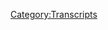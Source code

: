 {{DEFAULTSORT:
    #_TRANSCRIPT_0096:October 22-23, 2017
}}{{Transcript
    | title         = [[96: October 22-23, 2017]]
    | caption       = [https://knowledgefight.libsyn.com/knowledge-fight-oct-22-23-2017 Listen to this episode on Libsyn]
    | episodeNumber = [[96: October 22-23, 2017|96]]
    | length        = 01:33:47
}}

{{MessageBox
    | header     = Warning: Bot Generated Content
    | text       = This transcript was automatically generated by transcription software and likely contains many mistakes and misattributions. Please check the audio for definitive quotes, attribution, and context.
    | image      = N3yvass4myg91.webp
    | imagewidth = 50px
    | id         = warning
}}

{{TranscriptBlock
    | name      = Unknown Speaker
    | timestamp = 00:00:00.000
    | text      = Andy in Kansas, you're on the air, thanks for holding.
}}

{{TranscriptBlock
    | name      = Unknown Speaker
    | timestamp = 00:00:04.000
    | text      = Hello Alex, I'm a first time caller, I'm a huge fan, I love your work.
}}

{{TranscriptBlock
    | name      = Unknown Speaker
    | timestamp = 00:00:07.500
    | text      = I love you.
}}

{{TranscriptBlock
    | name      = Unknown Speaker
    | timestamp = 00:00:08.000
    | text      = Hey everybody, welcome back to Knowledge Fight, I'm Dan.
}}

{{TranscriptBlock
    | name      = Unknown Speaker
    | timestamp = 00:00:10.500
    | text      = I'm Jordan.
}}

{{TranscriptBlock
    | name      = Unknown Speaker
    | timestamp = 00:00:11.000
    | text      = We are a couple dudes who like to sit around and drink novelty beverages and talk a little bit about Alexander Emmerich Jones.
}}

{{TranscriptBlock
    | name      = Unknown Speaker
    | timestamp = 00:00:16.500
    | text      = That's pretty much what we do.
}}

{{TranscriptBlock
    | name      = Unknown Speaker
    | timestamp = 00:00:17.500
    | text      = That is all that we do.
}}

{{TranscriptBlock
    | name      = Unknown Speaker
    | timestamp = 00:00:19.000
    | text      = We're the only people who know his full name at this point.
}}

{{TranscriptBlock
    | name      = Unknown Speaker
    | timestamp = 00:00:21.500
    | text      = Well, maybe his mama who threw him off her knee at the age of six and told him not to be a mama's boy.
}}

{{TranscriptBlock
    | name      = Unknown Speaker
    | timestamp = 00:00:28.000
    | text      = Can we confirm she is who she says she is?
}}

{{TranscriptBlock
    | name      = Unknown Speaker
    | timestamp = 00:00:30.000
    | text      = I can't, it's like Jim Semivans.
}}

{{TranscriptBlock
    | name      = Unknown Speaker
    | timestamp = 00:00:32.000
    | text      = See, there we go.
}}

{{TranscriptBlock
    | name      = Unknown Speaker
    | timestamp = 00:00:33.000
    | text      = There's some talk.
}}

{{TranscriptBlock
    | name      = Unknown Speaker
    | timestamp = 00:00:34.000
    | text      = It's a false flag, Alex was never born.
}}

{{TranscriptBlock
    | name      = Unknown Speaker
    | timestamp = 00:00:36.000
    | text      = I have no evidence that he was, I've not seen his long form birth certificate.
}}

{{TranscriptBlock
    | name      = Unknown Speaker
    | timestamp = 00:00:40.000
    | text      = There we go, we're Alex Jones birthers now, that's what we're gonna do.
}}

{{TranscriptBlock
    | name      = Unknown Speaker
    | timestamp = 00:00:43.000
    | text      = I think he wasn't born in Dallas, he was born in Los Angeles.
}}

{{TranscriptBlock
    | name      = Unknown Speaker
    | timestamp = 00:00:48.000
    | text      = He's a trendy, liberal coastal elite and he's just pretending that he's a good old boy from, I don't know who cares.
}}

{{TranscriptBlock
    | name      = Unknown Speaker
    | timestamp = 00:00:55.000
    | text      = I was gonna go with South Africa, that's his accent to me.
}}

{{TranscriptBlock
    | name      = Unknown Speaker
    | timestamp = 00:00:58.000
    | text      = He does say that his genealogy is from Wales.
}}

{{TranscriptBlock
    | name      = Unknown Speaker
    | timestamp = 00:01:03.000
    | text      = He has said that in the past.
}}

{{TranscriptBlock
    | name      = Unknown Speaker
    | timestamp = 00:01:05.000
    | text      = Irrelevant, doesn't matter.
}}

{{TranscriptBlock
    | name      = Unknown Speaker
    | timestamp = 00:01:06.000
    | text      = I know a lot about Alex Jones.
}}

{{TranscriptBlock
    | name      = Unknown Speaker
    | timestamp = 00:01:07.000
    | text      = I don't know anything about Alex Jones.
}}

{{TranscriptBlock
    | name      = Unknown Speaker
    | timestamp = 00:01:09.000
    | text      = As evidenced by me knowing that he's Welsh, or pretend Welsh perhaps.
}}

{{TranscriptBlock
    | name      = Unknown Speaker
    | timestamp = 00:01:13.000
    | text      = You can't be southern royalty if you're from Wales.
}}

{{TranscriptBlock
    | name      = Unknown Speaker
    | timestamp = 00:01:16.000
    | text      = Probably not.
}}

{{TranscriptBlock
    | name      = Unknown Speaker
    | timestamp = 00:01:17.000
    | text      = You have too many consonants in your words.
}}

{{TranscriptBlock
    | name      = Unknown Speaker
    | timestamp = 00:01:19.000
    | text      = But he was, he is the descendant of people, he's gone on long reigns about how his relatives were on the Mayflower.
}}

{{TranscriptBlock
    | name      = Unknown Speaker
    | timestamp = 00:01:27.000
    | text      = And also founded the country of Texas.
}}

{{TranscriptBlock
    | name      = Unknown Speaker
    | timestamp = 00:01:30.000
    | text      = Bullshit.
}}

{{TranscriptBlock
    | name      = Unknown Speaker
    | timestamp = 00:01:31.000
    | text      = Yeah.
}}

{{TranscriptBlock
    | name      = Unknown Speaker
    | timestamp = 00:01:32.000
    | text      = Founded the country, okay.
}}

{{TranscriptBlock
    | name      = Unknown Speaker
    | timestamp = 00:01:34.000
    | text      = And he's related to the Tudors and all sorts of other folks.
}}

{{TranscriptBlock
    | name      = Unknown Speaker
    | timestamp = 00:01:38.000
    | text      = Cleopatra, fine, whatever.
}}

{{TranscriptBlock
    | name      = Unknown Speaker
    | timestamp = 00:01:40.000
    | text      = He has a lot of big brags.
}}

{{TranscriptBlock
    | name      = Unknown Speaker
    | timestamp = 00:01:41.000
    | text      = Yeah.
}}

{{TranscriptBlock
    | name      = Unknown Speaker
    | timestamp = 00:01:42.000
    | text      = Today, Jordan, we're gonna be going over something that happened on the Sunday show this week on the 22nd.
}}

{{TranscriptBlock
    | name      = Unknown Speaker
    | timestamp = 00:01:46.000
    | text      = Yes.
}}

{{TranscriptBlock
    | name      = Unknown Speaker
    | timestamp = 00:01:47.000
    | text      = And then dealing with a little bit of business from the 23rd, the Monday show.
}}

{{TranscriptBlock
    | name      = Unknown Speaker
    | timestamp = 00:01:52.000
    | text      = But before we do, we got a number of wonks to thank out there.
}}

{{TranscriptBlock
    | name      = Unknown Speaker
    | timestamp = 00:01:56.000
    | text      = We got, we put out the call that we need your help, because I'm not gonna have a job pretty soon.
}}

{{TranscriptBlock
    | name      = Unknown Speaker
    | timestamp = 00:02:01.000
    | text      = And some people stepped up to the bat, and I really appreciate it and want to give a shout out to these folks.
}}

{{TranscriptBlock
    | name      = Unknown Speaker
    | timestamp = 00:02:06.000
    | text      = So first of all, I realize I already did this on one of the live shows, but I didn't end up putting it out as a podcast.
}}

{{TranscriptBlock
    | name      = Unknown Speaker
    | timestamp = 00:02:11.000
    | text      = So I'm going to redo a couple so they live on in infamy.
}}

{{TranscriptBlock
    | name      = Unknown Speaker
    | timestamp = 00:02:15.000
    | text      = And we wind up not putting this one out as a podcast.
}}

{{TranscriptBlock
    | name      = Unknown Speaker
    | timestamp = 00:02:17.000
    | text      = This one's going on the show.
}}

{{TranscriptBlock
    | name      = Unknown Speaker
    | timestamp = 00:02:19.000
    | text      = This is dead already in the water.
}}

{{TranscriptBlock
    | name      = Unknown Speaker
    | timestamp = 00:02:20.000
    | text      = We'll do this next week.
}}

{{TranscriptBlock
    | name      = Unknown Speaker
    | timestamp = 00:02:21.000
    | text      = So I'd like to give a very special foreign policy wonk shout out to Maria.
}}

{{TranscriptBlock
    | name      = Unknown Speaker
    | timestamp = 00:02:26.000
    | text      = She upped her donation to a level that actually embarrasses me, and she needs to get in touch with me.
}}

{{TranscriptBlock
    | name      = Unknown Speaker
    | timestamp = 00:02:31.000
    | text      = Send me an email and tell me what we can do for you.
}}

{{TranscriptBlock
    | name      = Unknown Speaker
    | timestamp = 00:02:33.000
    | text      = Yeah, we're gonna give you all the buttons.
}}

{{TranscriptBlock
    | name      = Unknown Speaker
    | timestamp = 00:02:35.000
    | text      = But for now, this is what we got.
}}

{{TranscriptBlock
    | name      = Unknown Speaker
    | timestamp = 00:02:37.000
    | text      = I'm a policy wonk.
}}

{{TranscriptBlock
    | name      = Unknown Speaker
    | timestamp = 00:02:39.000
    | text      = Four stars. Go home to your mother and tell her you're brilliant.
}}

{{TranscriptBlock
    | name      = Unknown Speaker
    | timestamp = 00:02:42.000
    | text      = Also, thank you to David out there.
}}

{{TranscriptBlock
    | name      = Unknown Speaker
    | timestamp = 00:02:45.000
    | text      = We really appreciate you bumping up your donation and becoming a foreign policy wonk.
}}

{{TranscriptBlock
    | name      = Unknown Speaker
    | timestamp = 00:02:49.000
    | text      = I'm a policy wonk.
}}

{{TranscriptBlock
    | name      = Unknown Speaker
    | timestamp = 00:02:50.000
    | text      = Four stars. Go home to your mother and tell her you're brilliant.
}}

{{TranscriptBlock
    | name      = Unknown Speaker
    | timestamp = 00:02:53.000
    | text      = Yeah.
}}

{{TranscriptBlock
    | name      = Unknown Speaker
    | timestamp = 00:02:54.000
    | text      = Never not going to be funny.
}}

{{TranscriptBlock
    | name      = Unknown Speaker
    | timestamp = 00:02:55.000
    | text      = We really appreciate it.
}}

{{TranscriptBlock
    | name      = Unknown Speaker
    | timestamp = 00:02:56.000
    | text      = Also, another foreign policy wonk.
}}

{{TranscriptBlock
    | name      = Unknown Speaker
    | timestamp = 00:02:58.000
    | text      = Oh, Jesus Christ, we love you.
}}

{{TranscriptBlock
    | name      = Unknown Speaker
    | timestamp = 00:03:00.000
    | text      = Love to give a shout out to Adam W.
}}

{{TranscriptBlock
    | name      = Unknown Speaker
    | timestamp = 00:03:02.000
    | text      = Thank you so much.
}}

{{TranscriptBlock
    | name      = Unknown Speaker
    | timestamp = 00:03:04.000
    | text      = I'm a policy wonk.
}}

{{TranscriptBlock
    | name      = Unknown Speaker
    | timestamp = 00:03:05.000
    | text      = Four stars. Go home to your mother and tell her you're brilliant.
}}

{{TranscriptBlock
    | name      = Unknown Speaker
    | timestamp = 00:03:08.000
    | text      = Also, I could just play that over and over.
}}

{{TranscriptBlock
    | name      = Unknown Speaker
    | timestamp = 00:03:13.000
    | text      = Look, we're gonna have to do an episode that is just one and a half hours of go home and tell your mother.
}}

{{TranscriptBlock
    | name      = Unknown Speaker
    | timestamp = 00:03:19.000
    | text      = You're brilliant.
}}

{{TranscriptBlock
    | name      = Unknown Speaker
    | timestamp = 00:03:21.000
    | text      = Also, one more foreign policy wonk.
}}

{{TranscriptBlock
    | name      = Unknown Speaker
    | timestamp = 00:03:23.000
    | text      = I'd like to give a shout out to our boy Jeff Wood out there.
}}

{{TranscriptBlock
    | name      = Unknown Speaker
    | timestamp = 00:03:26.000
    | text      = Thank you so much.
}}

{{TranscriptBlock
    | name      = Unknown Speaker
    | timestamp = 00:03:27.000
    | text      = I'm a policy wonk.
}}

{{TranscriptBlock
    | name      = Unknown Speaker
    | timestamp = 00:03:28.000
    | text      = Four stars. Go home to your mother and tell her you're brilliant.
}}

{{TranscriptBlock
    | name      = Unknown Speaker
    | timestamp = 00:03:31.000
    | text      = Great.
}}

{{TranscriptBlock
    | name      = Unknown Speaker
    | timestamp = 00:03:32.000
    | text      = We really appreciate it.
}}

{{TranscriptBlock
    | name      = Unknown Speaker
    | timestamp = 00:03:33.000
    | text      = And, you know, if you'd like to support the show, we do.
}}

{{TranscriptBlock
    | name      = Unknown Speaker
    | timestamp = 00:03:36.000
    | text      = It means a lot.
}}

{{TranscriptBlock
    | name      = Unknown Speaker
    | timestamp = 00:03:37.000
    | text      = And like I said, I'm gonna be on the skin of my teeth surviving doing this show and hustling real hard.
}}

{{TranscriptBlock
    | name      = Unknown Speaker
    | timestamp = 00:03:44.000
    | text      = And if you'd like to support us, we do appreciate it.
}}

{{TranscriptBlock
    | name      = Unknown Speaker
    | timestamp = 00:03:47.000
    | text      = You can go to ForeignPolicy.com.
}}

{{TranscriptBlock
    | name      = Unknown Speaker
    | timestamp = 00:03:49.000
    | text      = ForeignPolicyWonk.
}}

{{TranscriptBlock
    | name      = Unknown Speaker
    | timestamp = 00:03:51.000
    | text      = We need to buy the domain for ForeignPolicyWonk.com.
}}

{{TranscriptBlock
    | name      = Unknown Speaker
    | timestamp = 00:03:55.000
    | text      = We do.
}}

{{TranscriptBlock
    | name      = Unknown Speaker
    | timestamp = 00:03:56.000
    | text      = Come on. What are we doing?
}}

{{TranscriptBlock
    | name      = Unknown Speaker
    | timestamp = 00:03:57.000
    | text      = We're fucking lazy.
}}

{{TranscriptBlock
    | name      = Unknown Speaker
    | timestamp = 00:03:59.000
    | text      = Oh, man.
}}

{{TranscriptBlock
    | name      = Unknown Speaker
    | timestamp = 00:04:00.000
    | text      = If you go to KnowledgeFight.com and click Support the Show, you can become a policy wonk yourself and we would appreciate it.
}}

{{TranscriptBlock
    | name      = Unknown Speaker
    | timestamp = 00:04:06.000
    | text      = Yes, please.
}}

{{TranscriptBlock
    | name      = Unknown Speaker
    | timestamp = 00:04:07.000
    | text      = So, Jordan, we got some business to take care of before we get into the show proper.
}}

{{TranscriptBlock
    | name      = Unknown Speaker
    | timestamp = 00:04:10.000
    | text      = Of course.
}}

{{TranscriptBlock
    | name      = Unknown Speaker
    | timestamp = 00:04:11.000
    | text      = Last night, I did watch Tables, Ladders and Chairs.
}}

{{TranscriptBlock
    | name      = Unknown Speaker
    | timestamp = 00:04:14.000
    | text      = Right.
}}

{{TranscriptBlock
    | name      = Unknown Speaker
    | timestamp = 00:04:15.000
    | text      = And it was a hot mess.
}}

{{TranscriptBlock
    | name      = Unknown Speaker
    | timestamp = 00:04:16.000
    | text      = That's my review.
}}

{{TranscriptBlock
    | name      = Unknown Speaker
    | timestamp = 00:04:17.000
    | text      = That was your assessment pre-show as well as post-show?
}}

{{TranscriptBlock
    | name      = Unknown Speaker
    | timestamp = 00:04:21.000
    | text      = Everyone getting mumps and not being able to perform.
}}

{{TranscriptBlock
    | name      = Unknown Speaker
    | timestamp = 00:04:24.000
    | text      = And, yeah, it was weird.
}}

{{TranscriptBlock
    | name      = Unknown Speaker
    | timestamp = 00:04:26.000
    | text      = It was weird.
}}

{{TranscriptBlock
    | name      = Unknown Speaker
    | timestamp = 00:04:27.000
    | text      = Largely unsatisfying.
}}

{{TranscriptBlock
    | name      = Unknown Speaker
    | timestamp = 00:04:29.000
    | text      = That's my review.
}}

{{TranscriptBlock
    | name      = Unknown Speaker
    | timestamp = 00:04:30.000
    | text      = I, too, have some business to take care of.
}}

{{TranscriptBlock
    | name      = Unknown Speaker
    | timestamp = 00:04:31.000
    | text      = Okay.
}}

{{TranscriptBlock
    | name      = Unknown Speaker
    | timestamp = 00:04:32.000
    | text      = Tattoo sucks.
}}

{{TranscriptBlock
    | name      = Unknown Speaker
    | timestamp = 00:04:33.000
    | text      = That was actually my second piece of business.
}}

{{TranscriptBlock
    | name      = Unknown Speaker
    | timestamp = 00:04:35.000
    | text      = I wanted to get to.
}}

{{TranscriptBlock
    | name      = Unknown Speaker
    | timestamp = 00:04:37.000
    | text      = Tattoo came up on a random mix I was listening to today on Spotify.
}}

{{TranscriptBlock
    | name      = Unknown Speaker
    | timestamp = 00:04:42.000
    | text      = I was like, fuck yeah, Tattoo.
}}

{{TranscriptBlock
    | name      = Unknown Speaker
    | timestamp = 00:04:44.000
    | text      = And I started listening to a bunch more Tattoo and I realized there's a theme.
}}

{{TranscriptBlock
    | name      = Unknown Speaker
    | timestamp = 00:04:49.000
    | text      = There's no possible through line that you can draw that would suggest that they are not a terrible, terrible popular.
}}

{{TranscriptBlock
    | name      = Unknown Speaker
    | timestamp = 00:04:57.000
    | text      = There's a strong theme to Tattoo that I think people don't do enough of a job discussing.
}}

{{TranscriptBlock
    | name      = Unknown Speaker
    | timestamp = 00:05:03.000
    | text      = Right.
}}

{{TranscriptBlock
    | name      = Unknown Speaker
    | timestamp = 00:05:04.000
    | text      = All of their songs are about how much these two gals love each other.
}}

{{TranscriptBlock
    | name      = Unknown Speaker
    | timestamp = 00:05:07.000
    | text      = Right?
}}

{{TranscriptBlock
    | name      = Unknown Speaker
    | timestamp = 00:05:08.000
    | text      = And they are fake lesbians.
}}

{{TranscriptBlock
    | name      = Unknown Speaker
    | timestamp = 00:05:10.000
    | text      = Fine.
}}

{{TranscriptBlock
    | name      = Unknown Speaker
    | timestamp = 00:05:11.000
    | text      = Yeah.
}}

{{TranscriptBlock
    | name      = Unknown Speaker
    | timestamp = 00:05:12.000
    | text      = They're playing a role.
}}

{{TranscriptBlock
    | name      = Unknown Speaker
    | timestamp = 00:05:13.000
    | text      = Whatever.
}}

{{TranscriptBlock
    | name      = Unknown Speaker
    | timestamp = 00:05:14.000
    | text      = I don't really care.
}}

{{TranscriptBlock
    | name      = Unknown Speaker
    | timestamp = 00:05:15.000
    | text      = Yeah.
}}

{{TranscriptBlock
    | name      = Unknown Speaker
    | timestamp = 00:05:16.000
    | text      = The thing is, they love each other and all of their damn songs are about how they have to run away.
}}

{{TranscriptBlock
    | name      = Unknown Speaker
    | timestamp = 00:05:20.000
    | text      = And it's not because they love each other and they want to elope.
}}

{{TranscriptBlock
    | name      = Unknown Speaker
    | timestamp = 00:05:23.000
    | text      = It's because they're Russian.
}}

{{TranscriptBlock
    | name      = Unknown Speaker
    | timestamp = 00:05:24.000
    | text      = Right.
}}

{{TranscriptBlock
    | name      = Unknown Speaker
    | timestamp = 00:05:25.000
    | text      = I don't think people talked about that enough.
}}

{{TranscriptBlock
    | name      = Unknown Speaker
    | timestamp = 00:05:27.000
    | text      = The fact that it's like, oh, the subtext of all these songs are they can't be gay in Russia.
}}

{{TranscriptBlock
    | name      = Unknown Speaker
    | timestamp = 00:05:31.000
    | text      = The Russians will kill you.
}}

{{TranscriptBlock
    | name      = Unknown Speaker
    | timestamp = 00:05:33.000
    | text      = No, no, no.
}}

{{TranscriptBlock
    | name      = Unknown Speaker
    | timestamp = 00:05:34.000
    | text      = That's a good point.
}}

{{TranscriptBlock
    | name      = Unknown Speaker
    | timestamp = 00:05:35.000
    | text      = It's actually a heavy political sentiment masked in this fake lesbian pop duo.
}}

{{TranscriptBlock
    | name      = Unknown Speaker
    | timestamp = 00:05:40.000
    | text      = Yeah.
}}

{{TranscriptBlock
    | name      = Unknown Speaker
    | timestamp = 00:05:41.000
    | text      = Yeah.
}}

{{TranscriptBlock
    | name      = Unknown Speaker
    | timestamp = 00:05:42.000
    | text      = Also, they killed Kennedy.
}}

{{TranscriptBlock
    | name      = Unknown Speaker
    | timestamp = 00:05:43.000
    | text      = Isn't that true?
}}

{{TranscriptBlock
    | name      = Unknown Speaker
    | timestamp = 00:05:44.000
    | text      = That's true.
}}

{{TranscriptBlock
    | name      = Unknown Speaker
    | timestamp = 00:05:45.000
    | text      = Ted Cruz's dad.
}}

{{TranscriptBlock
    | name      = Unknown Speaker
    | timestamp = 00:05:46.000
    | text      = Look, Trump is about to do one good thing and that's release the Kennedy documents.
}}

{{TranscriptBlock
    | name      = Unknown Speaker
    | timestamp = 00:05:51.000
    | text      = Hold on to that thought.
}}

{{TranscriptBlock
    | name      = Unknown Speaker
    | timestamp = 00:05:52.000
    | text      = It's going to come up.
}}

{{TranscriptBlock
    | name      = Unknown Speaker
    | timestamp = 00:05:53.000
    | text      = Guarantee Tattoo did it.
}}

{{TranscriptBlock
    | name      = Unknown Speaker
    | timestamp = 00:05:54.000
    | text      = It's going to come up in the episode today, so hold on to your JFK thoughts.
}}

{{TranscriptBlock
    | name      = Unknown Speaker
    | timestamp = 00:05:58.000
    | text      = If the Russians released the Pez, that means they're capable of anything.
}}

{{TranscriptBlock
    | name      = Unknown Speaker
    | timestamp = 00:06:03.000
    | text      = And that means Tattoo killed Kennedy.
}}

{{TranscriptBlock
    | name      = Unknown Speaker
    | timestamp = 00:06:07.000
    | text      = Probably.
}}

{{TranscriptBlock
    | name      = Unknown Speaker
    | timestamp = 00:06:08.000
    | text      = So, Jordan, let's jump into this.
}}

{{TranscriptBlock
    | name      = Unknown Speaker
    | timestamp = 00:06:10.000
    | text      = We're going to start with Sunday.
}}

{{TranscriptBlock
    | name      = Unknown Speaker
    | timestamp = 00:06:12.000
    | text      = We're going to start with Sunday's episode.
}}

{{TranscriptBlock
    | name      = Unknown Speaker
    | timestamp = 00:06:14.000
    | text      = It was kind of boring and Alex is on a bullshit narrative where this guy, this YouTuber, released
}}

{{TranscriptBlock
    | name      = Unknown Speaker
    | timestamp = 00:06:22.000
    | text      = a video that he shot out the window of a hotel of a bunch of ambulances at the Hooters near
}}

{{TranscriptBlock
    | name      = Unknown Speaker
    | timestamp = 00:06:28.000
    | text      = the Las Vegas shooting.
}}

{{TranscriptBlock
    | name      = Unknown Speaker
    | timestamp = 00:06:29.000
    | text      = I am already against all of this.
}}

{{TranscriptBlock
    | name      = Unknown Speaker
    | timestamp = 00:06:32.000
    | text      = So, he is arguing and the video is made to look like there are people who have been shot
}}

{{TranscriptBlock
    | name      = Unknown Speaker
    | timestamp = 00:06:38.000
    | text      = at the Hooters being taken out.
}}

{{TranscriptBlock
    | name      = Unknown Speaker
    | timestamp = 00:06:40.000
    | text      = It's like, of course there are multiple gunmen.
}}

{{TranscriptBlock
    | name      = Unknown Speaker
    | timestamp = 00:06:42.000
    | text      = There's multiple staged shootings all over the place.
}}

{{TranscriptBlock
    | name      = Unknown Speaker
    | timestamp = 00:06:45.000
    | text      = And the reality is, if you look into it, that there wasn't a shooting at Hooters.
}}

{{TranscriptBlock
    | name      = Unknown Speaker
    | timestamp = 00:06:50.000
    | text      = Right.
}}

{{TranscriptBlock
    | name      = Unknown Speaker
    | timestamp = 00:06:51.000
    | text      = Let me pull up an article here from the Boston Times.
}}

{{TranscriptBlock
    | name      = Unknown Speaker
    | timestamp = 00:06:52.000
    | text      = And that guy has a camera on that Hooters all the time.
}}

{{TranscriptBlock
    | name      = Unknown Speaker
    | timestamp = 00:06:56.000
    | text      = Probably.
}}

{{TranscriptBlock
    | name      = Unknown Speaker
    | timestamp = 00:06:57.000
    | text      = People coming off shift.
}}

{{TranscriptBlock
    | name      = Unknown Speaker
    | timestamp = 00:06:58.000
    | text      = Yeah, yeah, yeah.
}}

{{TranscriptBlock
    | name      = Unknown Speaker
    | timestamp = 00:06:59.000
    | text      = This is from the Baltimore Post Examiner.
}}

{{TranscriptBlock
    | name      = Unknown Speaker
    | timestamp = 00:07:00.000
    | text      = Las Vegas Metropolitan Police Department officials or officers who were inside the concert venue
}}

{{TranscriptBlock
    | name      = Unknown Speaker
    | timestamp = 00:07:06.000
    | text      = when the shooting was occurring started to direct concert goers, some who were shot,
}}

{{TranscriptBlock
    | name      = Unknown Speaker
    | timestamp = 00:07:10.000
    | text      = out of the venue eastbound to Hooters.
}}

{{TranscriptBlock
    | name      = Unknown Speaker
    | timestamp = 00:07:12.000
    | text      = That's what you do when you have an active shooter incident.
}}

{{TranscriptBlock
    | name      = Unknown Speaker
    | timestamp = 00:07:15.000
    | text      = You get everyone who can walk or crawl out of the immediate area where the gunshots are
}}

{{TranscriptBlock
    | name      = Unknown Speaker
    | timestamp = 00:07:19.000
    | text      = being targeted.
}}

{{TranscriptBlock
    | name      = Unknown Speaker
    | timestamp = 00:07:20.000
    | text      = The rescue units were on scene at Hooters, placing the wounded inside ambulances.
}}

{{TranscriptBlock
    | name      = Unknown Speaker
    | timestamp = 00:07:24.000
    | text      = That's why there were emergency medical personnel placing the wounded and injured inside the
}}

{{TranscriptBlock
    | name      = Unknown Speaker
    | timestamp = 00:07:28.000
    | text      = rescue units who were staging at Hooters.
}}

{{TranscriptBlock
    | name      = Unknown Speaker
    | timestamp = 00:07:31.000
    | text      = You can clearly hear the Las Vegas Police Department radio traffic from the night of
}}

{{TranscriptBlock
    | name      = Unknown Speaker
    | timestamp = 00:07:35.000
    | text      = the shooting when one officer tells the dispatcher, quote,
}}

{{TranscriptBlock
    | name      = Unknown Speaker
    | timestamp = 00:07:38.000
    | text      = Control 3 Mary 9, I'm at the center with other officers here.
}}

{{TranscriptBlock
    | name      = Unknown Speaker
    | timestamp = 00:07:42.000
    | text      = We got a lot of wounded.
}}

{{TranscriptBlock
    | name      = Unknown Speaker
    | timestamp = 00:07:43.000
    | text      = We're sending them towards the Reno side, towards Hooters,
}}

{{TranscriptBlock
    | name      = Unknown Speaker
    | timestamp = 00:07:46.000
    | text      = and in parentheses, out of harm's way.
}}

{{TranscriptBlock
    | name      = Unknown Speaker
    | timestamp = 00:07:48.000
    | text      = There was also a dealer.
}}

{{TranscriptBlock
    | name      = Unknown Speaker
    | timestamp = 00:07:50.000
    | text      = God damn it.
}}

{{TranscriptBlock
    | name      = Unknown Speaker
    | timestamp = 00:07:51.000
    | text      = Every reasonable emergency plan is turned into a conspiracy theory.
}}

{{TranscriptBlock
    | name      = Unknown Speaker
    | timestamp = 00:07:56.000
    | text      = Yeah.
}}

{{TranscriptBlock
    | name      = Unknown Speaker
    | timestamp = 00:07:57.000
    | text      = Also, because the Hooters is also like a, you know, everything's a casino in Las Vegas,
}}

{{TranscriptBlock
    | name      = Unknown Speaker
    | timestamp = 00:08:03.000
    | text      = there was a dealer who was working that night at Hooters,
}}

{{TranscriptBlock
    | name      = Unknown Speaker
    | timestamp = 00:08:06.000
    | text      = and he went on the Nevada Public Radio on October 2 and said that you could hear gunshots
}}

{{TranscriptBlock
    | name      = Unknown Speaker
    | timestamp = 00:08:11.000
    | text      = outside and people were coming into the casino who were shot and wounded.
}}

{{TranscriptBlock
    | name      = Unknown Speaker
    | timestamp = 00:08:14.000
    | text      = The dealer stated there were bodies in front of the casino that were just laying there.
}}

{{TranscriptBlock
    | name      = Unknown Speaker
    | timestamp = 00:08:17.000
    | text      = People who ran away from the venue who died on the street.
}}

{{TranscriptBlock
    | name      = Unknown Speaker
    | timestamp = 00:08:21.000
    | text      = Jesus fucking Christ.
}}

{{TranscriptBlock
    | name      = Unknown Speaker
    | timestamp = 00:08:22.000
    | text      = The emergency medical personnel and police did an outstanding job that night
}}

{{TranscriptBlock
    | name      = Unknown Speaker
    | timestamp = 00:08:25.000
    | text      = placing their own lives in jeopardy to get people away from the gunfire.
}}

{{TranscriptBlock
    | name      = Unknown Speaker
    | timestamp = 00:08:28.000
    | text      = Oh.
}}

{{TranscriptBlock
    | name      = Unknown Speaker
    | timestamp = 00:08:29.000
    | text      = So Alex Jones' narrative about it is just completely bogus,
}}

{{TranscriptBlock
    | name      = Unknown Speaker
    | timestamp = 00:08:32.000
    | text      = and he's misrepresenting an article.
}}

{{TranscriptBlock
    | name      = Unknown Speaker
    | timestamp = 00:08:33.000
    | text      = Oh.
}}

{{TranscriptBlock
    | name      = Unknown Speaker
    | timestamp = 00:08:34.000
    | text      = He's just misrepresenting a YouTube video that someone posted with no information.
}}

{{TranscriptBlock
    | name      = Unknown Speaker
    | timestamp = 00:08:38.000
    | text      = So.
}}

{{TranscriptBlock
    | name      = Unknown Speaker
    | timestamp = 00:08:39.000
    | text      = I think my favorite part of the Las Vegas shooting is how quickly we've all forgotten about it.
}}

{{TranscriptBlock
    | name      = Unknown Speaker
    | timestamp = 00:08:46.000
    | text      = Yeah.
}}

{{TranscriptBlock
    | name      = Unknown Speaker
    | timestamp = 00:08:47.000
    | text      = And we're not talking about it, and it's about time that a mass shooter goes into the NRA offices.
}}

{{TranscriptBlock
    | name      = Unknown Speaker
    | timestamp = 00:08:53.000
    | text      = Hey, come on, man.
}}

{{TranscriptBlock
    | name      = Unknown Speaker
    | timestamp = 00:08:54.000
    | text      = Eh? Eh?
}}

{{TranscriptBlock
    | name      = Unknown Speaker
    | timestamp = 00:08:55.000
    | text      = I don't disagree.
}}

{{TranscriptBlock
    | name      = Unknown Speaker
    | timestamp = 00:08:56.000
    | text      = Eh?
}}

{{TranscriptBlock
    | name      = Unknown Speaker
    | timestamp = 00:08:57.000
    | text      = I don't disagree with your sentiment.
}}

{{TranscriptBlock
    | name      = Unknown Speaker
    | timestamp = 00:08:58.000
    | text      = Eh?
}}

{{TranscriptBlock
    | name      = Unknown Speaker
    | timestamp = 00:08:59.000
    | text      = I don't disagree with the sentiment, but also, no.
}}

{{TranscriptBlock
    | name      = Unknown Speaker
    | timestamp = 00:09:00.000
    | text      = Come on.
}}

{{TranscriptBlock
    | name      = Unknown Speaker
    | timestamp = 00:09:01.000
    | text      = Look.
}}

{{TranscriptBlock
    | name      = Unknown Speaker
    | timestamp = 00:09:02.000
    | text      = Actually, I do disagree with that.
}}

{{TranscriptBlock
    | name      = Unknown Speaker
    | timestamp = 00:09:03.000
    | text      = Look at us.
}}

{{TranscriptBlock
    | name      = Unknown Speaker
    | timestamp = 00:09:04.000
    | text      = I don't want shootings.
}}

{{TranscriptBlock
    | name      = Unknown Speaker
    | timestamp = 00:09:05.000
    | text      = I mean, look, there are innocent people that are not directing all of this,
}}

{{TranscriptBlock
    | name      = Unknown Speaker
    | timestamp = 00:09:08.000
    | text      = but for once we need to start killing the guilty people.
}}

{{TranscriptBlock
    | name      = Unknown Speaker
    | timestamp = 00:09:12.000
    | text      = I disagree with the agency of that.
}}

{{TranscriptBlock
    | name      = Unknown Speaker
    | timestamp = 00:09:16.000
    | text      = You know what I'm saying?
}}

{{TranscriptBlock
    | name      = Unknown Speaker
    | timestamp = 00:09:17.000
    | text      = I understand.
}}

{{TranscriptBlock
    | name      = Unknown Speaker
    | timestamp = 00:09:18.000
    | text      = I think that there are people who are cloistered from the effects of these things
}}

{{TranscriptBlock
    | name      = Unknown Speaker
    | timestamp = 00:09:23.000
    | text      = who are heartless because of it.
}}

{{TranscriptBlock
    | name      = Unknown Speaker
    | timestamp = 00:09:25.000
    | text      = Right.
}}

{{TranscriptBlock
    | name      = Unknown Speaker
    | timestamp = 00:09:26.000
    | text      = And maybe if they weren't, they wouldn't be so heartless.
}}

{{TranscriptBlock
    | name      = Unknown Speaker
    | timestamp = 00:09:28.000
    | text      = But at the same time, I, and I don't want you to fucking call me centrist because of this,
}}

{{TranscriptBlock
    | name      = Unknown Speaker
    | timestamp = 00:09:33.000
    | text      = I in no way encourage shootings towards people who are cloistered.
}}

{{TranscriptBlock
    | name      = Unknown Speaker
    | timestamp = 00:09:38.000
    | text      = Okay, in this regard, I don't think not wishing death on people is a centrist position.
}}

{{TranscriptBlock
    | name      = Unknown Speaker
    | timestamp = 00:09:45.000
    | text      = You're making it seem like it.
}}

{{TranscriptBlock
    | name      = Unknown Speaker
    | timestamp = 00:09:46.000
    | text      = No, no.
}}

{{TranscriptBlock
    | name      = Unknown Speaker
    | timestamp = 00:09:47.000
    | text      = I think that's a human position.
}}

{{TranscriptBlock
    | name      = Unknown Speaker
    | timestamp = 00:09:48.000
    | text      = Great.
}}

{{TranscriptBlock
    | name      = Unknown Speaker
    | timestamp = 00:09:49.000
    | text      = And I think I've proven myself the only person willing to get down in the mud
}}

{{TranscriptBlock
    | name      = Unknown Speaker
    | timestamp = 00:09:53.000
    | text      = and actually solve fucking problems.
}}

{{TranscriptBlock
    | name      = Unknown Speaker
    | timestamp = 00:09:55.000
    | text      = That's why this dynamic works.
}}

{{TranscriptBlock
    | name      = Unknown Speaker
    | timestamp = 00:09:56.000
    | text      = I'm no longer progressive.
}}

{{TranscriptBlock
    | name      = Unknown Speaker
    | timestamp = 00:09:58.000
    | text      = I am a assassin, I guess.
}}

{{TranscriptBlock
    | name      = Unknown Speaker
    | timestamp = 00:10:01.000
    | text      = Oh, Jesus.
}}

{{TranscriptBlock
    | name      = Unknown Speaker
    | timestamp = 00:10:02.000
    | text      = What are we supposed to do?
}}

{{TranscriptBlock
    | name      = Unknown Speaker
    | timestamp = 00:10:04.000
    | text      = That was the, what are we supposed to do?
}}

{{TranscriptBlock
    | name      = Unknown Speaker
    | timestamp = 00:10:07.000
    | text      = I don't know.
}}

{{TranscriptBlock
    | name      = Unknown Speaker
    | timestamp = 00:10:08.000
    | text      = I don't think there's any good outcome.
}}

{{TranscriptBlock
    | name      = Unknown Speaker
    | timestamp = 00:10:09.000
    | text      = No.
}}

{{TranscriptBlock
    | name      = Unknown Speaker
    | timestamp = 00:10:10.000
    | text      = But anyway, that's the bullshit that Alex is spinning on that episode on Sunday.
}}

{{TranscriptBlock
    | name      = Unknown Speaker
    | timestamp = 00:10:13.000
    | text      = He also-
}}

{{TranscriptBlock
    | name      = Unknown Speaker
    | timestamp = 00:10:14.000
    | text      = I mean, it's just, there's going to be another one.
}}

{{TranscriptBlock
    | name      = Unknown Speaker
    | timestamp = 00:10:17.000
    | text      = Of course.
}}

{{TranscriptBlock
    | name      = Unknown Speaker
    | timestamp = 00:10:18.000
    | text      = There's going to be another one.
}}

{{TranscriptBlock
    | name      = Unknown Speaker
    | timestamp = 00:10:19.000
    | text      = There always is.
}}

{{TranscriptBlock
    | name      = Unknown Speaker
    | timestamp = 00:10:20.000
    | text      = And we're not going to do anything about that.
}}

{{TranscriptBlock
    | name      = Unknown Speaker
    | timestamp = 00:10:21.000
    | text      = Nope.
}}

{{TranscriptBlock
    | name      = Unknown Speaker
    | timestamp = 00:10:22.000
    | text      = And then there's going to be another one after that.
}}

{{TranscriptBlock
    | name      = Unknown Speaker
    | timestamp = 00:10:23.000
    | text      = And Alex will-
}}

{{TranscriptBlock
    | name      = Unknown Speaker
    | timestamp = 00:10:24.000
    | text      = And we're not going to do anything about that.
}}

{{TranscriptBlock
    | name      = Unknown Speaker
    | timestamp = 00:10:25.000
    | text      = And Alex will insist it's ISIS and Antifa also.
}}

{{TranscriptBlock
    | name      = Unknown Speaker
    | timestamp = 00:10:26.000
    | text      = Of course, of course.
}}

{{TranscriptBlock
    | name      = Unknown Speaker
    | timestamp = 00:10:27.000
    | text      = How do we actually solve the problem?
}}

{{TranscriptBlock
    | name      = Unknown Speaker
    | timestamp = 00:10:30.000
    | text      = Because of all of the-
}}

{{TranscriptBlock
    | name      = Unknown Speaker
    | timestamp = 00:10:31.000
    | text      = It's not advocating shootings at NRA offices.
}}

{{TranscriptBlock
    | name      = Unknown Speaker
    | timestamp = 00:10:34.000
    | text      = That is not how you solve the problem.
}}

{{TranscriptBlock
    | name      = Unknown Speaker
    | timestamp = 00:10:36.000
    | text      = You are correct.
}}

{{TranscriptBlock
    | name      = Unknown Speaker
    | timestamp = 00:10:37.000
    | text      = And I agree with you.
}}

{{TranscriptBlock
    | name      = Unknown Speaker
    | timestamp = 00:10:38.000
    | text      = Great.
}}

{{TranscriptBlock
    | name      = Unknown Speaker
    | timestamp = 00:10:39.000
    | text      = I'm glad we've come to that.
}}

{{TranscriptBlock
    | name      = Unknown Speaker
    | timestamp = 00:10:40.000
    | text      = Full stop.
}}

{{TranscriptBlock
    | name      = Unknown Speaker
    | timestamp = 00:10:41.000
    | text      = Because otherwise this podcast was hitting a shell.
}}

{{TranscriptBlock
    | name      = Unknown Speaker
    | timestamp = 00:10:43.000
    | text      = And we'd have to give more foreign policy shout outs on the next one.
}}

{{TranscriptBlock
    | name      = Unknown Speaker
    | timestamp = 00:10:47.000
    | text      = Jordan, I need you to calm down.
}}

{{TranscriptBlock
    | name      = Unknown Speaker
    | timestamp = 00:10:49.000
    | text      = I'm sorry.
}}

{{TranscriptBlock
    | name      = Unknown Speaker
    | timestamp = 00:10:50.000
    | text      = You just brought up Las-
}}

{{TranscriptBlock
    | name      = Unknown Speaker
    | timestamp = 00:10:51.000
    | text      = You came out of the gate hot.
}}

{{TranscriptBlock
    | name      = Unknown Speaker
    | timestamp = 00:10:52.000
    | text      = I know.
}}

{{TranscriptBlock
    | name      = Unknown Speaker
    | timestamp = 00:10:53.000
    | text      = You brought up Las Vegas and there's just-
}}

{{TranscriptBlock
    | name      = Unknown Speaker
    | timestamp = 00:10:54.000
    | text      = I did.
}}

{{TranscriptBlock
    | name      = Unknown Speaker
    | timestamp = 00:10:55.000
    | text      = Alex did.
}}

{{TranscriptBlock
    | name      = Unknown Speaker
    | timestamp = 00:10:56.000
    | text      = I was just debunking something he said.
}}

{{TranscriptBlock
    | name      = Unknown Speaker
    | timestamp = 00:10:58.000
    | text      = That's true.
}}

{{TranscriptBlock
    | name      = Unknown Speaker
    | timestamp = 00:10:59.000
    | text      = I'm just, it's just hard for me to just, there's so many ongoing things that nobody's doing.
}}

{{TranscriptBlock
    | name      = Unknown Speaker
    | timestamp = 00:11:05.000
    | text      = Puerto Rico, nobody's- we've all forgotten about Puerto Rico.
}}

{{TranscriptBlock
    | name      = Unknown Speaker
    | timestamp = 00:11:08.000
    | text      = I don't think we-
}}

{{TranscriptBlock
    | name      = Unknown Speaker
    | timestamp = 00:11:09.000
    | text      = Houston.
}}

{{TranscriptBlock
    | name      = Unknown Speaker
    | timestamp = 00:11:10.000
    | text      = Houston, we still have issues there.
}}

{{TranscriptBlock
    | name      = Unknown Speaker
    | timestamp = 00:11:11.000
    | text      = Florida is still going to be in trouble.
}}

{{TranscriptBlock
    | name      = Unknown Speaker
    | timestamp = 00:11:13.000
    | text      = FEMA is not going to get enough funds.
}}

{{TranscriptBlock
    | name      = Unknown Speaker
    | timestamp = 00:11:15.000
    | text      = Nobody is doing anything about this shit.
}}

{{TranscriptBlock
    | name      = Unknown Speaker
    | timestamp = 00:11:17.000
    | text      = And there's nothing we really can do.
}}

{{TranscriptBlock
    | name      = Unknown Speaker
    | timestamp = 00:11:18.000
    | text      = We're all fucking helpless.
}}

{{TranscriptBlock
    | name      = Unknown Speaker
    | timestamp = 00:11:20.000
    | text      = And so the sentiment of wanting extreme action-
}}

{{TranscriptBlock
    | name      = Unknown Speaker
    | timestamp = 00:11:26.000
    | text      = Oh boy.
}}

{{TranscriptBlock
    | name      = Unknown Speaker
    | timestamp = 00:11:27.000
    | text      = I will no longer-
}}

{{TranscriptBlock
    | name      = Unknown Speaker
    | timestamp = 00:11:28.000
    | text      = Good save.
}}

{{TranscriptBlock
    | name      = Unknown Speaker
    | timestamp = 00:11:29.000
    | text      = Good save.
}}

{{TranscriptBlock
    | name      = Unknown Speaker
    | timestamp = 00:11:30.000
    | text      = Is, is I think understandable and I don't agree with that position.
}}

{{TranscriptBlock
    | name      = Unknown Speaker
    | timestamp = 00:11:35.000
    | text      = All right.
}}

{{TranscriptBlock
    | name      = Unknown Speaker
    | timestamp = 00:11:36.000
    | text      = However, I do hope for understanding.
}}

{{TranscriptBlock
    | name      = Unknown Speaker
    | timestamp = 00:11:38.000
    | text      = I would like to play the role of Barry Manilow and say let's get on with it.
}}

{{TranscriptBlock
    | name      = Unknown Speaker
    | timestamp = 00:11:42.000
    | text      = God damn it.
}}

{{TranscriptBlock
    | name      = Unknown Speaker
    | timestamp = 00:11:43.000
    | text      = Let's get on to the episode.
}}

{{TranscriptBlock
    | name      = Unknown Speaker
    | timestamp = 00:11:44.000
    | text      = All right.
}}

{{TranscriptBlock
    | name      = Unknown Speaker
    | timestamp = 00:11:45.000
    | text      = Let's do it.
}}

{{TranscriptBlock
    | name      = Unknown Speaker
    | timestamp = 00:11:46.000
    | text      = So on Sunday also he says that Alex gets into the JFK stuff, but that'll come up later and
}}

{{TranscriptBlock
    | name      = Unknown Speaker
    | timestamp = 00:11:51.000
    | text      = we'll discuss it then.
}}

{{TranscriptBlock
    | name      = Unknown Speaker
    | timestamp = 00:11:52.000
    | text      = He's full of a bunch of bullshit.
}}

{{TranscriptBlock
    | name      = Unknown Speaker
    | timestamp = 00:11:54.000
    | text      = But at the end of the episode, he plays a special report because I guess he just didn't
}}

{{TranscriptBlock
    | name      = Unknown Speaker
    | timestamp = 00:11:59.000
    | text      = want to do the whole show.
}}

{{TranscriptBlock
    | name      = Unknown Speaker
    | timestamp = 00:12:00.000
    | text      = Naturally.
}}

{{TranscriptBlock
    | name      = Unknown Speaker
    | timestamp = 00:12:01.000
    | text      = So he plays a special report and we're going to break down some of the goings on as it
}}

{{TranscriptBlock
    | name      = Unknown Speaker
    | timestamp = 00:12:07.000
    | text      = were.
}}

{{TranscriptBlock
    | name      = Unknown Speaker
    | timestamp = 00:12:08.000
    | text      = Okay.
}}

{{TranscriptBlock
    | name      = Unknown Speaker
    | timestamp = 00:12:09.000
    | text      = In this special report because-
}}

{{TranscriptBlock
    | name      = Unknown Speaker
    | timestamp = 00:12:10.000
    | text      = Some strange goings on.
}}

{{TranscriptBlock
    | name      = Unknown Speaker
    | timestamp = 00:12:11.000
    | text      = It's not strange, but I think Alex accidentally exposes himself a little bit.
}}

{{TranscriptBlock
    | name      = Unknown Speaker
    | timestamp = 00:12:15.000
    | text      = He's trying to point out how much the media lies and spins things, but in the process
}}

{{TranscriptBlock
    | name      = Unknown Speaker
    | timestamp = 00:12:20.000
    | text      = he does some-
}}

{{TranscriptBlock
    | name      = Unknown Speaker
    | timestamp = 00:12:22.000
    | text      = Of course.
}}

{{TranscriptBlock
    | name      = Unknown Speaker
    | timestamp = 00:12:23.000
    | text      = Horrendous spinning.
}}

{{TranscriptBlock
    | name      = Unknown Speaker
    | timestamp = 00:12:24.000
    | text      = Of course.
}}

{{TranscriptBlock
    | name      = Unknown Speaker
    | timestamp = 00:12:25.000
    | text      = So I want to just break this down and get to the bottom of what he's doing.
}}

{{TranscriptBlock
    | name      = Unknown Speaker
    | timestamp = 00:12:30.000
    | text      = So here we go.
}}

{{TranscriptBlock
    | name      = Unknown Speaker
    | timestamp = 00:12:31.000
    | text      = One of the most important things we do here at InfoWars is break down to the viewers and
}}

{{TranscriptBlock
    | name      = Unknown Speaker
    | timestamp = 00:12:37.000
    | text      = listeners how the mass media manipulates, how they deceive.
}}

{{TranscriptBlock
    | name      = Unknown Speaker
    | timestamp = 00:12:41.000
    | text      = We take you behind the scenes and basically show you the hat trick that the magician is
}}

{{TranscriptBlock
    | name      = Unknown Speaker
    | timestamp = 00:12:47.000
    | text      = using so that we can basically alert the public so they're aware of these scams so the fake
}}

{{TranscriptBlock
    | name      = Unknown Speaker
    | timestamp = 00:12:53.000
    | text      = news media cannot continue to get away with it over and over and over again.
}}

{{TranscriptBlock
    | name      = Unknown Speaker
    | timestamp = 00:12:58.000
    | text      = And a great example of this was just last week.
}}

{{TranscriptBlock
    | name      = Unknown Speaker
    | timestamp = 00:13:01.000
    | text      = A wonderful, though sad, opportunity to expose what they're up to.
}}

{{TranscriptBlock
    | name      = Unknown Speaker
    | timestamp = 00:13:06.000
    | text      = We saw President Trump making phone calls to the wives and to the widows and family
}}

{{TranscriptBlock
    | name      = Unknown Speaker
    | timestamp = 00:13:14.000
    | text      = members of soldiers and others that had recently died in the armed services of this country
}}

{{TranscriptBlock
    | name      = Unknown Speaker
    | timestamp = 00:13:21.000
    | text      = and the service of this nation.
}}

{{TranscriptBlock
    | name      = Unknown Speaker
    | timestamp = 00:13:23.000
    | text      = And a congresswoman, Frederica Wilson, reportedly listened in to one of the phone calls of one
}}

{{TranscriptBlock
    | name      = Unknown Speaker
    | timestamp = 00:13:29.000
    | text      = of her constituents and then misrepresented what Trump had done so that he was very cavalier,
}}

{{TranscriptBlock
    | name      = Unknown Speaker
    | timestamp = 00:13:35.000
    | text      = that he was very flippant.
}}

{{TranscriptBlock
    | name      = Unknown Speaker
    | timestamp = 00:13:36.000
    | text      = Well, he asked for it, so this is what he got.
}}

{{TranscriptBlock
    | name      = Unknown Speaker
    | timestamp = 00:13:39.000
    | text      = Yeah, that doesn't sound like him at all.
}}

{{TranscriptBlock
    | name      = Unknown Speaker
    | timestamp = 00:13:41.000
    | text      = No.
}}

{{TranscriptBlock
    | name      = Unknown Speaker
    | timestamp = 00:13:42.000
    | text      = Never would have believed that without her fucking say so.
}}

{{TranscriptBlock
    | name      = Unknown Speaker
    | timestamp = 00:13:46.000
    | text      = No, it's already we have some lies.
}}

{{TranscriptBlock
    | name      = Unknown Speaker
    | timestamp = 00:13:49.000
    | text      = We already have some problems in what Alex Jones is spitting.
}}

{{TranscriptBlock
    | name      = Unknown Speaker
    | timestamp = 00:13:53.000
    | text      = Oh, yeah.
}}

{{TranscriptBlock
    | name      = Unknown Speaker
    | timestamp = 00:13:54.000
    | text      = Got a little something in my throat.
}}

{{TranscriptBlock
    | name      = Unknown Speaker
    | timestamp = 00:13:57.000
    | text      = The first of which is the idea that Congresswoman Wilson was secretly or clandestinely listening
}}

{{TranscriptBlock
    | name      = Unknown Speaker
    | timestamp = 00:14:04.000
    | text      = in on a phone call.
}}

{{TranscriptBlock
    | name      = Unknown Speaker
    | timestamp = 00:14:05.000
    | text      = She was in the car.
}}

{{TranscriptBlock
    | name      = Unknown Speaker
    | timestamp = 00:14:06.000
    | text      = Yeah, because she's family friends with the people who Trump was calling.
}}

{{TranscriptBlock
    | name      = Unknown Speaker
    | timestamp = 00:14:11.000
    | text      = They were in the car together.
}}

{{TranscriptBlock
    | name      = Unknown Speaker
    | timestamp = 00:14:13.000
    | text      = It's not really a clandestine thing if you...
}}

{{TranscriptBlock
    | name      = Unknown Speaker
    | timestamp = 00:14:15.000
    | text      = No, it's not secret.
}}

{{TranscriptBlock
    | name      = Unknown Speaker
    | timestamp = 00:14:16.000
    | text      = It's not sneaky.
}}

{{TranscriptBlock
    | name      = Unknown Speaker
    | timestamp = 00:14:17.000
    | text      = It's not anything of the sort.
}}

{{TranscriptBlock
    | name      = Unknown Speaker
    | timestamp = 00:14:19.000
    | text      = He's just misrepresenting that entirely.
}}

{{TranscriptBlock
    | name      = Unknown Speaker
    | timestamp = 00:14:22.000
    | text      = And then he's not telling the story.
}}

{{TranscriptBlock
    | name      = Unknown Speaker
    | timestamp = 00:14:26.000
    | text      = He's not explaining what actually happened.
}}

{{TranscriptBlock
    | name      = Unknown Speaker
    | timestamp = 00:14:28.000
    | text      = You know what I'm saying?
}}

{{TranscriptBlock
    | name      = Unknown Speaker
    | timestamp = 00:14:29.000
    | text      = Sorry, I got something in my throat.
}}

{{TranscriptBlock
    | name      = Unknown Speaker
    | timestamp = 00:14:31.000
    | text      = You're going to have to talk for a second.
}}

{{TranscriptBlock
    | name      = Unknown Speaker
    | timestamp = 00:14:32.000
    | text      = You should take a drink.
}}

{{TranscriptBlock
    | name      = Unknown Speaker
    | timestamp = 00:14:34.000
    | text      = Dead air.
}}

{{TranscriptBlock
    | name      = Unknown Speaker
    | timestamp = 00:14:36.000
    | text      = Fuck you.
}}

{{TranscriptBlock
    | name      = Unknown Speaker
    | timestamp = 00:14:38.000
    | text      = Look, I got to leave you hanging from time to time.
}}

{{TranscriptBlock
    | name      = Unknown Speaker
    | timestamp = 00:14:42.000
    | text      = I got to make sure everybody knows you're fallible.
}}

{{TranscriptBlock
    | name      = Unknown Speaker
    | timestamp = 00:14:45.000
    | text      = You come in here advocating for shootings.
}}

{{TranscriptBlock
    | name      = Unknown Speaker
    | timestamp = 00:14:49.000
    | text      = Let's not prehash that.
}}

{{TranscriptBlock
    | name      = Unknown Speaker
    | timestamp = 00:14:51.000
    | text      = And then you fucking shiv me.
}}

{{TranscriptBlock
    | name      = Unknown Speaker
    | timestamp = 00:14:52.000
    | text      = I say a lot of things.
}}

{{TranscriptBlock
    | name      = Unknown Speaker
    | timestamp = 00:14:54.000
    | text      = You do.
}}

{{TranscriptBlock
    | name      = Unknown Speaker
    | timestamp = 00:14:55.000
    | text      = You do.
}}

{{TranscriptBlock
    | name      = Unknown Speaker
    | timestamp = 00:14:56.000
    | text      = Many ill-advised.
}}

{{TranscriptBlock
    | name      = Unknown Speaker
    | timestamp = 00:14:58.000
    | text      = The reality of what happened was that Frederica Wilson, the Congresswoman, overheard this
}}

{{TranscriptBlock
    | name      = Unknown Speaker
    | timestamp = 00:15:04.000
    | text      = call because she was in the car very innocently.
}}

{{TranscriptBlock
    | name      = Unknown Speaker
    | timestamp = 00:15:07.000
    | text      = And then she said her comment on it was that it was insensitive.
}}

{{TranscriptBlock
    | name      = Unknown Speaker
    | timestamp = 00:15:12.000
    | text      = And, you know, whenever you are calling someone whose family member has died, the message
}}

{{TranscriptBlock
    | name      = Unknown Speaker
    | timestamp = 00:15:19.000
    | text      = should just be that they were a hero and this is a tragedy.
}}

{{TranscriptBlock
    | name      = Unknown Speaker
    | timestamp = 00:15:23.000
    | text      = My condolences.
}}

{{TranscriptBlock
    | name      = Unknown Speaker
    | timestamp = 00:15:24.000
    | text      = We're sorry for your loss.
}}

{{TranscriptBlock
    | name      = Unknown Speaker
    | timestamp = 00:15:25.000
    | text      = Yeah.
}}

{{TranscriptBlock
    | name      = Unknown Speaker
    | timestamp = 00:15:26.000
    | text      = But our president is so fucking stupid and so fucking awful.
}}

{{TranscriptBlock
    | name      = Unknown Speaker
    | timestamp = 00:15:30.000
    | text      = He's incapable of even basic empathy.
}}

{{TranscriptBlock
    | name      = Unknown Speaker
    | timestamp = 00:15:33.000
    | text      = That's because he is a legitimate psychopath.
}}

{{TranscriptBlock
    | name      = Unknown Speaker
    | timestamp = 00:15:35.000
    | text      = I think we really need to accept that our president is a serial killer.
}}

{{TranscriptBlock
    | name      = Unknown Speaker
    | timestamp = 00:15:41.000
    | text      = So Trump's reaction to that was lashing out at her.
}}

{{TranscriptBlock
    | name      = Unknown Speaker
    | timestamp = 00:15:44.000
    | text      = And then John Kelly came out and gave a speech.
}}

{{TranscriptBlock
    | name      = Unknown Speaker
    | timestamp = 00:15:46.000
    | text      = Yeah, he's a piece of shit, too.
}}

{{TranscriptBlock
    | name      = Unknown Speaker
    | timestamp = 00:15:48.000
    | text      = Yeah, he comported himself pretty poorly.
}}

{{TranscriptBlock
    | name      = Unknown Speaker
    | timestamp = 00:15:51.000
    | text      = He gave a speech wherein he, first of all, made a bunch of really vague references to
}}

{{TranscriptBlock
    | name      = Unknown Speaker
    | timestamp = 00:15:59.000
    | text      = society being better in the past and stuff like that.
}}

{{TranscriptBlock
    | name      = Unknown Speaker
    | timestamp = 00:16:02.000
    | text      = Fuck him.
}}

{{TranscriptBlock
    | name      = Unknown Speaker
    | timestamp = 00:16:03.000
    | text      = Not wanting to politicize soldiers' deaths, which in theory I agree with, but in practice
}}

{{TranscriptBlock
    | name      = Unknown Speaker
    | timestamp = 00:16:08.000
    | text      = is impossible and this conversation is not.
}}

{{TranscriptBlock
    | name      = Unknown Speaker
    | timestamp = 00:16:11.000
    | text      = A soldier's death is inherently political.
}}

{{TranscriptBlock
    | name      = Unknown Speaker
    | timestamp = 00:16:14.000
    | text      = Absolutely.
}}

{{TranscriptBlock
    | name      = Unknown Speaker
    | timestamp = 00:16:15.000
    | text      = Fucking unreasonable.
}}

{{TranscriptBlock
    | name      = Unknown Speaker
    | timestamp = 00:16:17.000
    | text      = So then he goes on to explain that he was at a speech that she gave at an FBI building
}}

{{TranscriptBlock
    | name      = Unknown Speaker
    | timestamp = 00:16:24.000
    | text      = naming or unveiling and what have you.
}}

{{TranscriptBlock
    | name      = Unknown Speaker
    | timestamp = 00:16:26.500
    | text      = John Kelly was at a speech that Wilson gave.
}}

{{TranscriptBlock
    | name      = Unknown Speaker
    | timestamp = 00:16:29.000
    | text      = Yes.
}}

{{TranscriptBlock
    | name      = Unknown Speaker
    | timestamp = 00:16:30.000
    | text      = And his comments were that Comey came out and gave a wonderful speech and then she got
}}

{{TranscriptBlock
    | name      = Unknown Speaker
    | timestamp = 00:16:37.000
    | text      = up and said that, you know, she had just called Obama and got all the money for the building
}}

{{TranscriptBlock
    | name      = Unknown Speaker
    | timestamp = 00:16:43.000
    | text      = to be made and he thought it was disgraceful.
}}

{{TranscriptBlock
    | name      = Unknown Speaker
    | timestamp = 00:16:46.000
    | text      = Because he doesn't understand where money comes from?
}}

{{TranscriptBlock
    | name      = Unknown Speaker
    | timestamp = 00:16:49.000
    | text      = No, but the idea of like, I got the money to get this made.
}}

{{TranscriptBlock
    | name      = Unknown Speaker
    | timestamp = 00:16:53.000
    | text      = And that's the narrative Alex Jones has been pitching.
}}

{{TranscriptBlock
    | name      = Unknown Speaker
    | timestamp = 00:16:55.000
    | text      = Okay.
}}

{{TranscriptBlock
    | name      = Unknown Speaker
    | timestamp = 00:16:56.000
    | text      = So she's taking credit for it as opposed to some sort of magical, just the goodness of
}}

{{TranscriptBlock
    | name      = Unknown Speaker
    | timestamp = 00:17:02.000
    | text      = people's hearts or the necessity of the situation or that the FBI earned it or something?
}}

{{TranscriptBlock
    | name      = Unknown Speaker
    | timestamp = 00:17:08.000
    | text      = Well, he was straight up lying because a video of that speech has come out.
}}

{{TranscriptBlock
    | name      = Unknown Speaker
    | timestamp = 00:17:12.000
    | text      = Oh, who would have guessed?
}}

{{TranscriptBlock
    | name      = Unknown Speaker
    | timestamp = 00:17:13.000
    | text      = And what she's saying, I'll just read from a transcript here.
}}

{{TranscriptBlock
    | name      = Unknown Speaker
    | timestamp = 00:17:17.000
    | text      = The ribbon cutting has been scheduled in four weeks, Wilson recalled being told.
}}

{{TranscriptBlock
    | name      = Unknown Speaker
    | timestamp = 00:17:21.000
    | text      = The dedication is on the government's calendar and cannot be changed.
}}

{{TranscriptBlock
    | name      = Unknown Speaker
    | timestamp = 00:17:24.000
    | text      = One problem, the FBI wants to name this gorgeous edifice at the same time in four weeks.
}}

{{TranscriptBlock
    | name      = Unknown Speaker
    | timestamp = 00:17:29.000
    | text      = Everyone said that's impossible.
}}

{{TranscriptBlock
    | name      = Unknown Speaker
    | timestamp = 00:17:31.000
    | text      = It takes at least eight months to a year to complete the process through the House, the
}}

{{TranscriptBlock
    | name      = Unknown Speaker
    | timestamp = 00:17:35.000
    | text      = Senate and to the president's office.
}}

{{TranscriptBlock
    | name      = Unknown Speaker
    | timestamp = 00:17:36.000
    | text      = I said, I'm a school principal.
}}

{{TranscriptBlock
    | name      = Unknown Speaker
    | timestamp = 00:17:38.000
    | text      = And I said, excuse my French.
}}

{{TranscriptBlock
    | name      = Unknown Speaker
    | timestamp = 00:17:39.000
    | text      = Oh, hell no.
}}

{{TranscriptBlock
    | name      = Unknown Speaker
    | timestamp = 00:17:40.000
    | text      = We're going to get this done.
}}

{{TranscriptBlock
    | name      = Unknown Speaker
    | timestamp = 00:17:42.000
    | text      = Immediately, I went into attack mode.
}}

{{TranscriptBlock
    | name      = Unknown Speaker
    | timestamp = 00:17:44.000
    | text      = I went to the speaker, Speaker Boehner, and said, Mr. Speaker, I need your help.
}}

{{TranscriptBlock
    | name      = Unknown Speaker
    | timestamp = 00:17:47.000
    | text      = The FBI needs your help and the country needs your help.
}}

{{TranscriptBlock
    | name      = Unknown Speaker
    | timestamp = 00:17:50.000
    | text      = And we have no time to waste.
}}

{{TranscriptBlock
    | name      = Unknown Speaker
    | timestamp = 00:17:51.000
    | text      = Boehner went into attack mode and in two days pulled out, pulled it out of committee,
}}

{{TranscriptBlock
    | name      = Unknown Speaker
    | timestamp = 00:17:55.000
    | text      = brought it to the floor for a vote.
}}

{{TranscriptBlock
    | name      = Unknown Speaker
    | timestamp = 00:17:57.000
    | text      = And she goes on to cite that Marco Rubio was very helpful and that there was bipartisanship
}}

{{TranscriptBlock
    | name      = Unknown Speaker
    | timestamp = 00:18:03.000
    | text      = effort that ended up getting this done in a way that no one thought could be done.
}}

{{TranscriptBlock
    | name      = Unknown Speaker
    | timestamp = 00:18:07.000
    | text      = Right.
}}

{{TranscriptBlock
    | name      = Unknown Speaker
    | timestamp = 00:18:08.000
    | text      = We collaborated and got this building named after the FBI agents who had been killed and
}}

{{TranscriptBlock
    | name      = Unknown Speaker
    | timestamp = 00:18:12.000
    | text      = does not talk about how she ended up getting all the funding for the building or anything
}}

{{TranscriptBlock
    | name      = Unknown Speaker
    | timestamp = 00:18:16.000
    | text      = like that.
}}

{{TranscriptBlock
    | name      = Unknown Speaker
    | timestamp = 00:18:17.000
    | text      = So what she did was give a speech praising government actually working.
}}

{{TranscriptBlock
    | name      = Unknown Speaker
    | timestamp = 00:18:21.000
    | text      = Right.
}}

{{TranscriptBlock
    | name      = Unknown Speaker
    | timestamp = 00:18:22.000
    | text      = And that is unacceptable, Dan.
}}

{{TranscriptBlock
    | name      = Unknown Speaker
    | timestamp = 00:18:25.000
    | text      = So at that point, Trump started lashing out some more and called her wacky.
}}

{{TranscriptBlock
    | name      = Unknown Speaker
    | timestamp = 00:18:29.000
    | text      = Great.
}}

{{TranscriptBlock
    | name      = Unknown Speaker
    | timestamp = 00:18:30.000
    | text      = And that the MSM is believing her and she's full of shit.
}}

{{TranscriptBlock
    | name      = Unknown Speaker
    | timestamp = 00:18:33.000
    | text      = And then the other day it came out that Miesha Johnson, the lady in question who received
}}

{{TranscriptBlock
    | name      = Unknown Speaker
    | timestamp = 00:18:38.000
    | text      = the call from Donald Trump, she came out and I'll just read from this Time magazine article
}}

{{TranscriptBlock
    | name      = Unknown Speaker
    | timestamp = 00:18:44.000
    | text      = about her.
}}

{{TranscriptBlock
    | name      = Unknown Speaker
    | timestamp = 00:18:45.000
    | text      = The widow of a U.S. soldier who recently died in combat in Niger remembered her late husband
}}

{{TranscriptBlock
    | name      = Unknown Speaker
    | timestamp = 00:18:50.000
    | text      = as a hero and confirmed in a new interview Monday that President Donald Trump indicated
}}

{{TranscriptBlock
    | name      = Unknown Speaker
    | timestamp = 00:18:54.000
    | text      = Trump in a condolence call, said her cousin, her husband, quote, knew what he signed up
}}

{{TranscriptBlock
    | name      = Unknown Speaker
    | timestamp = 00:18:59.000
    | text      = for.
}}

{{TranscriptBlock
    | name      = Unknown Speaker
    | timestamp = 00:19:00.000
    | text      = Miesha Johnson, who was married to fallen Army Sergeant David Johnson, told Good Morning
}}

{{TranscriptBlock
    | name      = Unknown Speaker
    | timestamp = 00:19:04.000
    | text      = America that her phone call with Trump made her, quote, cry even more because she said
}}

{{TranscriptBlock
    | name      = Unknown Speaker
    | timestamp = 00:19:08.279
    | text      = Trump apparently did not remember her husband's name until he had military papers in front
}}

{{TranscriptBlock
    | name      = Unknown Speaker
    | timestamp = 00:19:12.759
    | text      = of him.
}}

{{TranscriptBlock
    | name      = Unknown Speaker
    | timestamp = 00:19:13.759
    | text      = Quote, The president said that he knew what he signed up for, but it hurts anyway, Miesha
}}

{{TranscriptBlock
    | name      = Unknown Speaker
    | timestamp = 00:19:17.759
    | text      = Johnson said of David Johnson, her high school sweetheart, quote, And it made me cry because
}}

{{TranscriptBlock
    | name      = Unknown Speaker
    | timestamp = 00:19:23.240
    | text      = I was very angry at the tone of his voice and how he said he couldn't remember my husband's
}}

{{TranscriptBlock
    | name      = Unknown Speaker
    | timestamp = 00:19:27.759
    | text      = name.
}}

{{TranscriptBlock
    | name      = Unknown Speaker
    | timestamp = 00:19:28.759
    | text      = So that's probably more of the issue.
}}

{{TranscriptBlock
    | name      = Unknown Speaker
    | timestamp = 00:19:31.079
    | text      = You know, the way, quote, quote, Yeah, the way he remembered my husband's name is because
}}

{{TranscriptBlock
    | name      = Unknown Speaker
    | timestamp = 00:19:36.319
    | text      = he told me he had my husband's report in front of him.
}}

{{TranscriptBlock
    | name      = Unknown Speaker
    | timestamp = 00:19:39.240
    | text      = And that's when he actually said, La David, she added, I heard him stumbling on trying
}}

{{TranscriptBlock
    | name      = Unknown Speaker
    | timestamp = 00:19:43.900
    | text      = to remember my husband's name.
}}

{{TranscriptBlock
    | name      = Unknown Speaker
    | timestamp = 00:19:45.319
    | text      = And that's what hurt me the most, because if my husband is out here fighting for our
}}

{{TranscriptBlock
    | name      = Unknown Speaker
    | timestamp = 00:19:48.440
    | text      = country and he risked his life for our country, why can't you remember his name?
}}

{{TranscriptBlock
    | name      = Unknown Speaker
    | timestamp = 00:19:52.660
    | text      = And that's what made me upset and cry even more because my husband was an awesome soldier.
}}

{{TranscriptBlock
    | name      = Unknown Speaker
    | timestamp = 00:19:56.880
    | text      = She goes on to say, like, why the fuck would I make this up?
}}

{{TranscriptBlock
    | name      = Unknown Speaker
    | timestamp = 00:19:59.000
    | text      = I mean, not in those words, but so it is all a lie.
}}

{{TranscriptBlock
    | name      = Unknown Speaker
    | timestamp = 00:20:03.440
    | text      = Everything is a lie.
}}

{{TranscriptBlock
    | name      = Unknown Speaker
    | timestamp = 00:20:06.440
    | text      = I don't understand why this is a story.
}}

{{TranscriptBlock
    | name      = Unknown Speaker
    | timestamp = 00:20:10.039
    | text      = I really don't.
}}

{{TranscriptBlock
    | name      = Unknown Speaker
    | timestamp = 00:20:11.039
    | text      = Look, it's awful.
}}

{{TranscriptBlock
    | name      = Unknown Speaker
    | timestamp = 00:20:12.960
    | text      = But what did you think was going to happen?
}}

{{TranscriptBlock
    | name      = Unknown Speaker
    | timestamp = 00:20:15.160
    | text      = Right.
}}

{{TranscriptBlock
    | name      = Unknown Speaker
    | timestamp = 00:20:16.160
    | text      = And if it did happen well, it didn't.
}}

{{TranscriptBlock
    | name      = Unknown Speaker
    | timestamp = 00:20:18.759
    | text      = It would be insincere.
}}

{{TranscriptBlock
    | name      = Unknown Speaker
    | timestamp = 00:20:19.759
    | text      = Right.
}}

{{TranscriptBlock
    | name      = Unknown Speaker
    | timestamp = 00:20:20.759
    | text      = There's no way that that call would have meant anything no matter what.
}}

{{TranscriptBlock
    | name      = Unknown Speaker
    | timestamp = 00:20:24.599
    | text      = It is a meaningless call.
}}

{{TranscriptBlock
    | name      = Unknown Speaker
    | timestamp = 00:20:26.400
    | text      = And of course, it was something that he used to hurt somebody still further because he's
}}

{{TranscriptBlock
    | name      = Unknown Speaker
    | timestamp = 00:20:30.819
    | text      = a fucking lunatic.
}}

{{TranscriptBlock
    | name      = Unknown Speaker
    | timestamp = 00:20:31.819
    | text      = It's cruelty.
}}

{{TranscriptBlock
    | name      = Unknown Speaker
    | timestamp = 00:20:32.819
    | text      = And I get that somehow because our attention spans are so terrible and our media is, I
}}

{{TranscriptBlock
    | name      = Unknown Speaker
    | timestamp = 00:20:39.619
    | text      = do agree with Alex Jones in this regard, fucking awful.
}}

{{TranscriptBlock
    | name      = Unknown Speaker
    | timestamp = 00:20:43.960
    | text      = This is we have the worst.
}}

{{TranscriptBlock
    | name      = Unknown Speaker
    | timestamp = 00:20:46.039
    | text      = You can have the same premise on a different conclusion.
}}

{{TranscriptBlock
    | name      = Unknown Speaker
    | timestamp = 00:20:48.319
    | text      = This is possible.
}}

{{TranscriptBlock
    | name      = Unknown Speaker
    | timestamp = 00:20:49.319
    | text      = This is unacceptable that we have such low attention span that we have to find a new
}}

{{TranscriptBlock
    | name      = Unknown Speaker
    | timestamp = 00:20:54.279
    | text      = way to hate Trump every single day.
}}

{{TranscriptBlock
    | name      = Unknown Speaker
    | timestamp = 00:20:57.119
    | text      = We've already we've done enough like in the pile of this guy should be impeached.
}}

{{TranscriptBlock
    | name      = Unknown Speaker
    | timestamp = 00:21:02.839
    | text      = We hit it.
}}

{{TranscriptBlock
    | name      = Unknown Speaker
    | timestamp = 00:21:03.839
    | text      = We hit it a year ago.
}}

{{TranscriptBlock
    | name      = Unknown Speaker
    | timestamp = 00:21:05.079
    | text      = Right.
}}

{{TranscriptBlock
    | name      = Unknown Speaker
    | timestamp = 00:21:06.079
    | text      = You know, before he was president, he had already committed all the crimes.
}}

{{TranscriptBlock
    | name      = Unknown Speaker
    | timestamp = 00:21:10.160
    | text      = So there's no reason to keep finding new stories.
}}

{{TranscriptBlock
    | name      = Unknown Speaker
    | timestamp = 00:21:13.279
    | text      = What we should be doing is every fucking day hammer home that he needs to go.
}}

{{TranscriptBlock
    | name      = Unknown Speaker
    | timestamp = 00:21:18.500
    | text      = There should not be any other stories.
}}

{{TranscriptBlock
    | name      = Unknown Speaker
    | timestamp = 00:21:20.759
    | text      = It should just be every single day the front page of The New York Times should be go fuck
}}

{{TranscriptBlock
    | name      = Unknown Speaker
    | timestamp = 00:21:24.359
    | text      = yourself, Trump.
}}

{{TranscriptBlock
    | name      = Unknown Speaker
    | timestamp = 00:21:25.359
    | text      = He should be impeached.
}}

{{TranscriptBlock
    | name      = Unknown Speaker
    | timestamp = 00:21:26.400
    | text      = And every day that he is not impeached, they should write a story that says, hey, fuck
}}

{{TranscriptBlock
    | name      = Unknown Speaker
    | timestamp = 00:21:30.839
    | text      = yourself, Trump.
}}

{{TranscriptBlock
    | name      = Unknown Speaker
    | timestamp = 00:21:31.839
    | text      = You should be impeached.
}}

{{TranscriptBlock
    | name      = Unknown Speaker
    | timestamp = 00:21:33.359
    | text      = It's fucking lunacy.
}}

{{TranscriptBlock
    | name      = Unknown Speaker
    | timestamp = 00:21:34.359
    | text      = All right.
}}

{{TranscriptBlock
    | name      = Unknown Speaker
    | timestamp = 00:21:35.359
    | text      = You got me going with the Las Vegas thing and now I'm gone.
}}

{{TranscriptBlock
    | name      = Unknown Speaker
    | timestamp = 00:21:39.880
    | text      = You're coming in way too hot.
}}

{{TranscriptBlock
    | name      = Unknown Speaker
    | timestamp = 00:21:40.960
    | text      = I'm sorry.
}}

{{TranscriptBlock
    | name      = Unknown Speaker
    | timestamp = 00:21:41.960
    | text      = You got you.
}}

{{TranscriptBlock
    | name      = Unknown Speaker
    | timestamp = 00:21:42.960
    | text      = You're getting hot.
}}

{{TranscriptBlock
    | name      = Unknown Speaker
    | timestamp = 00:21:43.960
    | text      = You're getting hot.
}}

{{TranscriptBlock
    | name      = Unknown Speaker
    | timestamp = 00:21:44.960
    | text      = My face is getting a little red.
}}

{{TranscriptBlock
    | name      = Unknown Speaker
    | timestamp = 00:21:45.960
    | text      = Oh, boy.
}}

{{TranscriptBlock
    | name      = Unknown Speaker
    | timestamp = 00:21:46.960
    | text      = I'm sorry.
}}

{{TranscriptBlock
    | name      = Unknown Speaker
    | timestamp = 00:21:47.960
    | text      = I just can't do it anymore.
}}

{{TranscriptBlock
    | name      = Unknown Speaker
    | timestamp = 00:21:49.640
    | text      = I can't read the news.
}}

{{TranscriptBlock
    | name      = Unknown Speaker
    | timestamp = 00:21:51.160
    | text      = I know.
}}

{{TranscriptBlock
    | name      = Unknown Speaker
    | timestamp = 00:21:52.160
    | text      = Like, what is there to read?
}}

{{TranscriptBlock
    | name      = Unknown Speaker
    | timestamp = 00:21:55.240
    | text      = Lovecraft.
}}

{{TranscriptBlock
    | name      = Unknown Speaker
    | timestamp = 00:21:56.240
    | text      = That's great.
}}

{{TranscriptBlock
    | name      = Unknown Speaker
    | timestamp = 00:21:57.240
    | text      = That's not bad.
}}

{{TranscriptBlock
    | name      = Unknown Speaker
    | timestamp = 00:21:58.240
    | text      = There's a lot of Philip K. Dick out there.
}}

{{TranscriptBlock
    | name      = Unknown Speaker
    | timestamp = 00:21:59.240
    | text      = You can read.
}}

{{TranscriptBlock
    | name      = Unknown Speaker
    | timestamp = 00:22:00.240
    | text      = You wrote a lot.
}}

{{TranscriptBlock
    | name      = Unknown Speaker
    | timestamp = 00:22:01.240
    | text      = I want to go back to Salinger.
}}

{{TranscriptBlock
    | name      = Unknown Speaker
    | timestamp = 00:22:02.240
    | text      = Fucking.
}}

{{TranscriptBlock
    | name      = Unknown Speaker
    | timestamp = 00:22:03.240
    | text      = Let's go with The Laughing Man.
}}

{{TranscriptBlock
    | name      = Unknown Speaker
    | timestamp = 00:22:04.319
    | text      = That was fun.
}}

{{TranscriptBlock
    | name      = Unknown Speaker
    | timestamp = 00:22:05.319
    | text      = All right.
}}

{{TranscriptBlock
    | name      = Unknown Speaker
    | timestamp = 00:22:06.319
    | text      = Good, clean fun, Dan.
}}

{{TranscriptBlock
    | name      = Unknown Speaker
    | timestamp = 00:22:07.319
    | text      = Fine.
}}

{{TranscriptBlock
    | name      = Unknown Speaker
    | timestamp = 00:22:08.319
    | text      = Jump into it.
}}

{{TranscriptBlock
    | name      = Unknown Speaker
    | timestamp = 00:22:09.319
    | text      = Yeah.
}}

{{TranscriptBlock
    | name      = Unknown Speaker
    | timestamp = 00:22:10.319
    | text      = Then you don't have to read the news and you don't have to scream at me for five minutes.
}}

{{TranscriptBlock
    | name      = Unknown Speaker
    | timestamp = 00:22:12.240
    | text      = You know what?
}}

{{TranscriptBlock
    | name      = Unknown Speaker
    | timestamp = 00:22:13.240
    | text      = Do you know what the theory is?
}}

{{TranscriptBlock
    | name      = Unknown Speaker
    | timestamp = 00:22:14.240
    | text      = I'm sorry, Dan.
}}

{{TranscriptBlock
    | name      = Unknown Speaker
    | timestamp = 00:22:15.240
    | text      = I apologize.
}}

{{TranscriptBlock
    | name      = Unknown Speaker
    | timestamp = 00:22:16.240
    | text      = That was exhausting.
}}

{{TranscriptBlock
    | name      = Unknown Speaker
    | timestamp = 00:22:17.240
    | text      = You're telling me.
}}

{{TranscriptBlock
    | name      = Unknown Speaker
    | timestamp = 00:22:19.319
    | text      = You're telling me.
}}

{{TranscriptBlock
    | name      = Unknown Speaker
    | timestamp = 00:22:20.319
    | text      = So self-righteousness is hard.
}}

{{TranscriptBlock
    | name      = Unknown Speaker
    | timestamp = 00:22:22.880
    | text      = Jordan.
}}

{{TranscriptBlock
    | name      = Unknown Speaker
    | timestamp = 00:22:23.880
    | text      = Yes.
}}

{{TranscriptBlock
    | name      = Unknown Speaker
    | timestamp = 00:22:24.880
    | text      = So at this point, we have laid out more or less the narrative of reality and what ended
}}

{{TranscriptBlock
    | name      = Unknown Speaker
    | timestamp = 00:22:30.220
    | text      = up happening here.
}}

{{TranscriptBlock
    | name      = Unknown Speaker
    | timestamp = 00:22:31.220
    | text      = Right.
}}

{{TranscriptBlock
    | name      = Unknown Speaker
    | timestamp = 00:22:32.220
    | text      = There's a whole bunch of lying going on and it's not, people not named Donald Trump and
}}

{{TranscriptBlock
    | name      = Unknown Speaker
    | timestamp = 00:22:36.160
    | text      = John Kelly doing it.
}}

{{TranscriptBlock
    | name      = Unknown Speaker
    | timestamp = 00:22:37.640
    | text      = Right.
}}

{{TranscriptBlock
    | name      = Unknown Speaker
    | timestamp = 00:22:38.640
    | text      = So now let's proceed through the rest of this special report that Alex Jones has and we
}}

{{TranscriptBlock
    | name      = Unknown Speaker
    | timestamp = 00:22:44.759
    | text      = can point out and enjoy all of the points where he's being completely fucked up.
}}

{{TranscriptBlock
    | name      = Unknown Speaker
    | timestamp = 00:22:50.720
    | text      = Then, of course, Gold Star families released phone calls that were similar to what this
}}

{{TranscriptBlock
    | name      = Unknown Speaker
    | timestamp = 00:22:56.279
    | text      = phone call had been like.
}}

{{TranscriptBlock
    | name      = Unknown Speaker
    | timestamp = 00:22:57.279
    | text      = It was actually very, very gracious the way he said it.
}}

{{TranscriptBlock
    | name      = Unknown Speaker
    | timestamp = 00:23:00.799
    | text      = And it was General Kelly who lost his own son a few years ago in the Marines, who basically
}}

{{TranscriptBlock
    | name      = Unknown Speaker
    | timestamp = 00:23:08.140
    | text      = told the president how best he thought it would be for the president to basically do
}}

{{TranscriptBlock
    | name      = Unknown Speaker
    | timestamp = 00:23:12.680
    | text      = it.
}}

{{TranscriptBlock
    | name      = Unknown Speaker
    | timestamp = 00:23:13.680
    | text      = He said, Mr. President, most presidents don't actually call people and this is really tough
}}

{{TranscriptBlock
    | name      = Unknown Speaker
    | timestamp = 00:23:18.279
    | text      = for you to do and I recommend you don't do it.
}}

{{TranscriptBlock
    | name      = Unknown Speaker
    | timestamp = 00:23:20.160
    | text      = I would posit that that's because he knows what the outcome would be.
}}

{{TranscriptBlock
    | name      = Unknown Speaker
    | timestamp = 00:23:22.720
    | text      = Yeah.
}}

{{TranscriptBlock
    | name      = Unknown Speaker
    | timestamp = 00:23:23.720
    | text      = I would suggest that he's like, you shouldn't do this.
}}

{{TranscriptBlock
    | name      = Unknown Speaker
    | timestamp = 00:23:25.640
    | text      = Look, a lot of presidents do this.
}}

{{TranscriptBlock
    | name      = Unknown Speaker
    | timestamp = 00:23:28.400
    | text      = You specifically should not.
}}

{{TranscriptBlock
    | name      = Unknown Speaker
    | timestamp = 00:23:30.799
    | text      = No, this is going to get things a little messy.
}}

{{TranscriptBlock
    | name      = Unknown Speaker
    | timestamp = 00:23:34.920
    | text      = Let pretend robot Mike Pence do it for you.
}}

{{TranscriptBlock
    | name      = Unknown Speaker
    | timestamp = 00:23:37.799
    | text      = Sure.
}}

{{TranscriptBlock
    | name      = Unknown Speaker
    | timestamp = 00:23:38.799
    | text      = He can at least feign human emotions.
}}

{{TranscriptBlock
    | name      = Unknown Speaker
    | timestamp = 00:23:40.599
    | text      = Well, and in there, there's a point I'm going to punt on, and that is there might be some
}}

{{TranscriptBlock
    | name      = Unknown Speaker
    | timestamp = 00:23:45.599
    | text      = phone calls that he's made that have been decent.
}}

{{TranscriptBlock
    | name      = Unknown Speaker
    | timestamp = 00:23:47.480
    | text      = Again, I'm going to punt again.
}}

{{TranscriptBlock
    | name      = Unknown Speaker
    | timestamp = 00:23:49.559
    | text      = I don't care.
}}

{{TranscriptBlock
    | name      = Unknown Speaker
    | timestamp = 00:23:50.559
    | text      = Who cares?
}}

{{TranscriptBlock
    | name      = Unknown Speaker
    | timestamp = 00:23:51.559
    | text      = Right.
}}

{{TranscriptBlock
    | name      = Unknown Speaker
    | timestamp = 00:23:52.559
    | text      = I don't care.
}}

{{TranscriptBlock
    | name      = Unknown Speaker
    | timestamp = 00:23:53.559
    | text      = It doesn't matter either way.
}}

{{TranscriptBlock
    | name      = Unknown Speaker
    | timestamp = 00:23:54.559
    | text      = It's insincere.
}}

{{TranscriptBlock
    | name      = Unknown Speaker
    | timestamp = 00:23:55.559
    | text      = He doesn't give a fuck.
}}

{{TranscriptBlock
    | name      = Unknown Speaker
    | timestamp = 00:23:56.559
    | text      = No.
}}

{{TranscriptBlock
    | name      = Unknown Speaker
    | timestamp = 00:23:57.559
    | text      = So let's get on to this next clip.
}}

{{TranscriptBlock
    | name      = Unknown Speaker
    | timestamp = 00:23:58.559
    | text      = So this is bigger than Trump.
}}

{{TranscriptBlock
    | name      = Unknown Speaker
    | timestamp = 00:23:59.559
    | text      = This is about the anatomy of deception because now this Congresswoman has come out and said
}}

{{TranscriptBlock
    | name      = Unknown Speaker
    | timestamp = 00:24:05.759
    | text      = that she's a rock star now that this happened and is really, really proud of all the fawning
}}

{{TranscriptBlock
    | name      = Unknown Speaker
    | timestamp = 00:24:10.960
    | text      = attention that fake news media like MSNBC and CNN and ABC have given her.
}}

{{TranscriptBlock
    | name      = Unknown Speaker
    | timestamp = 00:24:16.519
    | text      = So three more examples in that in that clip, he's saying that Fredrico Wilson is now calling
}}

{{TranscriptBlock
    | name      = Unknown Speaker
    | timestamp = 00:24:21.339
    | text      = herself a rock star.
}}

{{TranscriptBlock
    | name      = Unknown Speaker
    | timestamp = 00:24:22.839
    | text      = And she's so thrilled.
}}

{{TranscriptBlock
    | name      = Unknown Speaker
    | timestamp = 00:24:23.839
    | text      = Here's the quote that he's misrepresenting quote.
}}

{{TranscriptBlock
    | name      = Unknown Speaker
    | timestamp = 00:24:26.079
    | text      = You mean to tell me that I've become so important to the White House, that the White House is
}}

{{TranscriptBlock
    | name      = Unknown Speaker
    | timestamp = 00:24:29.900
    | text      = following me in my words.
}}

{{TranscriptBlock
    | name      = Unknown Speaker
    | timestamp = 00:24:31.740
    | text      = This is amazing.
}}

{{TranscriptBlock
    | name      = Unknown Speaker
    | timestamp = 00:24:32.740
    | text      = It's amazing.
}}

{{TranscriptBlock
    | name      = Unknown Speaker
    | timestamp = 00:24:33.740
    | text      = That is absolutely phenomenal.
}}

{{TranscriptBlock
    | name      = Unknown Speaker
    | timestamp = 00:24:35.039
    | text      = I have to tell my kids I'm a rock star now.
}}

{{TranscriptBlock
    | name      = Unknown Speaker
    | timestamp = 00:24:37.799
    | text      = She's being facetious.
}}

{{TranscriptBlock
    | name      = Unknown Speaker
    | timestamp = 00:24:38.799
    | text      = Of course.
}}

{{TranscriptBlock
    | name      = Unknown Speaker
    | timestamp = 00:24:39.799
    | text      = She's saying it's ridiculous that you're paying attention to me.
}}

{{TranscriptBlock
    | name      = Unknown Speaker
    | timestamp = 00:24:41.759
    | text      = You have a lot of big issues to deal with.
}}

{{TranscriptBlock
    | name      = Unknown Speaker
    | timestamp = 00:24:44.160
    | text      = She's not calling herself a rock star.
}}

{{TranscriptBlock
    | name      = Unknown Speaker
    | timestamp = 00:24:45.599
    | text      = This is just Alex.
}}

{{TranscriptBlock
    | name      = Unknown Speaker
    | timestamp = 00:24:46.599
    | text      = And in that same clip, he's saying that he in this special report is getting into the
}}

{{TranscriptBlock
    | name      = Unknown Speaker
    | timestamp = 00:24:51.099
    | text      = anatomy of deception when he's actually doing hard core deception himself.
}}

{{TranscriptBlock
    | name      = Unknown Speaker
    | timestamp = 00:24:56.400
    | text      = Right.
}}

{{TranscriptBlock
    | name      = Unknown Speaker
    | timestamp = 00:24:57.400
    | text      = It's amazing.
}}

{{TranscriptBlock
    | name      = Unknown Speaker
    | timestamp = 00:24:58.400
    | text      = What better way to teach deception than to embody it?
}}

{{TranscriptBlock
    | name      = Unknown Speaker
    | timestamp = 00:25:00.920
    | text      = Right.
}}

{{TranscriptBlock
    | name      = Unknown Speaker
    | timestamp = 00:25:01.920
    | text      = I just don't think that anyone who listens to him is taking that lesson away from it.
}}

{{TranscriptBlock
    | name      = Unknown Speaker
    | timestamp = 00:25:03.920
    | text      = No, that's true.
}}

{{TranscriptBlock
    | name      = Unknown Speaker
    | timestamp = 00:25:04.920
    | text      = So here we go.
}}

{{TranscriptBlock
    | name      = Unknown Speaker
    | timestamp = 00:25:06.980
    | text      = This is the next clip.
}}

{{TranscriptBlock
    | name      = Unknown Speaker
    | timestamp = 00:25:08.920
    | text      = And again, this is not cut up manipulatively or anything.
}}

{{TranscriptBlock
    | name      = Unknown Speaker
    | timestamp = 00:25:12.079
    | text      = It's just cut in segments of the entire special report.
}}

{{TranscriptBlock
    | name      = Unknown Speaker
    | timestamp = 00:25:14.880
    | text      = So here's where it goes from there.
}}

{{TranscriptBlock
    | name      = Unknown Speaker
    | timestamp = 00:25:16.559
    | text      = A total disconnect.
}}

{{TranscriptBlock
    | name      = Unknown Speaker
    | timestamp = 00:25:17.839
    | text      = She doesn't get most Americans hate mainstream media.
}}

{{TranscriptBlock
    | name      = Unknown Speaker
    | timestamp = 00:25:20.480
    | text      = She doesn't get that her butt's hanging out there in front of the world and people see
}}

{{TranscriptBlock
    | name      = Unknown Speaker
    | timestamp = 00:25:23.920
    | text      = right through her.
}}

{{TranscriptBlock
    | name      = Unknown Speaker
    | timestamp = 00:25:24.920
    | text      = Her butt?
}}

{{TranscriptBlock
    | name      = Unknown Speaker
    | timestamp = 00:25:25.920
    | text      = See through the butt?
}}

{{TranscriptBlock
    | name      = Unknown Speaker
    | timestamp = 00:25:26.920
    | text      = Anyway.
}}

{{TranscriptBlock
    | name      = Unknown Speaker
    | timestamp = 00:25:27.920
    | text      = So she took this death of this soldier and then used it to protect hatred upon the president.
}}

{{TranscriptBlock
    | name      = Unknown Speaker
    | timestamp = 00:25:35.880
    | text      = Yeah.
}}

{{TranscriptBlock
    | name      = Unknown Speaker
    | timestamp = 00:25:36.880
    | text      = So the he's saying that everyone hates mainstream media.
}}

{{TranscriptBlock
    | name      = Unknown Speaker
    | timestamp = 00:25:40.440
    | text      = It's all terrible.
}}

{{TranscriptBlock
    | name      = Unknown Speaker
    | timestamp = 00:25:41.440
    | text      = No one likes it.
}}

{{TranscriptBlock
    | name      = Unknown Speaker
    | timestamp = 00:25:43.220
    | text      = And that's all good and well.
}}

{{TranscriptBlock
    | name      = Unknown Speaker
    | timestamp = 00:25:44.799
    | text      = That's a fun game to play.
}}

{{TranscriptBlock
    | name      = Unknown Speaker
    | timestamp = 00:25:46.119
    | text      = Yeah, fine.
}}

{{TranscriptBlock
    | name      = Unknown Speaker
    | timestamp = 00:25:47.119
    | text      = I mean, it's kind of goes back to what you were saying.
}}

{{TranscriptBlock
    | name      = Unknown Speaker
    | timestamp = 00:25:49.880
    | text      = And they're like, we don't have a whole lot of interest in defending the media.
}}

{{TranscriptBlock
    | name      = Unknown Speaker
    | timestamp = 00:25:54.720
    | text      = There is no defense for them.
}}

{{TranscriptBlock
    | name      = Unknown Speaker
    | timestamp = 00:25:56.920
    | text      = They lost any credibility with me a long time ago.
}}

{{TranscriptBlock
    | name      = Unknown Speaker
    | timestamp = 00:25:59.200
    | text      = They're very much asleep at the wheel and very much not taken care of.
}}

{{TranscriptBlock
    | name      = Unknown Speaker
    | timestamp = 00:26:02.880
    | text      = Not TC being.
}}

{{TranscriptBlock
    | name      = Unknown Speaker
    | timestamp = 00:26:03.880
    | text      = They're run by the same corporate people that run the government.
}}

{{TranscriptBlock
    | name      = Unknown Speaker
    | timestamp = 00:26:06.839
    | text      = Who fucking cares?
}}

{{TranscriptBlock
    | name      = Unknown Speaker
    | timestamp = 00:26:07.839
    | text      = But they're all months.
}}

{{TranscriptBlock
    | name      = Unknown Speaker
    | timestamp = 00:26:08.839
    | text      = I'm gonna go to the research cam here and show you info wars dot com here for the last
}}

{{TranscriptBlock
    | name      = Unknown Speaker
    | timestamp = 00:26:14.359
    | text      = month.
}}

{{TranscriptBlock
    | name      = Unknown Speaker
    | timestamp = 00:26:15.359
    | text      = They have six point six million global unique views, which is pretty good.
}}

{{TranscriptBlock
    | name      = Unknown Speaker
    | timestamp = 00:26:20.200
    | text      = But if you see here, a lot of them, almost all of them come from October 2nd, 3rd and
}}

{{TranscriptBlock
    | name      = Unknown Speaker
    | timestamp = 00:26:26.319
    | text      = 4th, where they were up over a million views those days on the 3rd and the 4th.
}}

{{TranscriptBlock
    | name      = Unknown Speaker
    | timestamp = 00:26:32.240
    | text      = And that's because the shooting happened on October 1st and immediately they started spinning
}}

{{TranscriptBlock
    | name      = Unknown Speaker
    | timestamp = 00:26:36.960
    | text      = the ISIS narrative about it.
}}

{{TranscriptBlock
    | name      = Unknown Speaker
    | timestamp = 00:26:38.599
    | text      = Of course.
}}

{{TranscriptBlock
    | name      = Unknown Speaker
    | timestamp = 00:26:39.599
    | text      = That's how they get these peaks in their traffic is when something really tragic happens.
}}

{{TranscriptBlock
    | name      = Unknown Speaker
    | timestamp = 00:26:44.240
    | text      = They lie about it.
}}

{{TranscriptBlock
    | name      = Unknown Speaker
    | timestamp = 00:26:45.240
    | text      = And you see, you can see everyone who's watching this can see there are very few peaks.
}}

{{TranscriptBlock
    | name      = Unknown Speaker
    | timestamp = 00:26:50.400
    | text      = And if you go through it, if you go back through their history, you'll see the exact same thing.
}}

{{TranscriptBlock
    | name      = Unknown Speaker
    | timestamp = 00:26:53.960
    | text      = Whenever something traumatic happens that may or may not have a racial bent to it, like
}}

{{TranscriptBlock
    | name      = Unknown Speaker
    | timestamp = 00:26:58.640
    | text      = because Alex is injecting that into the course.
}}

{{TranscriptBlock
    | name      = Unknown Speaker
    | timestamp = 00:27:01.359
    | text      = That's what drives their traffic.
}}

{{TranscriptBlock
    | name      = Unknown Speaker
    | timestamp = 00:27:02.640
    | text      = It's just like it's just like gun manufacturers.
}}

{{TranscriptBlock
    | name      = Unknown Speaker
    | timestamp = 00:27:04.920
    | text      = They never make more money than after a mass shooting.
}}

{{TranscriptBlock
    | name      = Unknown Speaker
    | timestamp = 00:27:07.400
    | text      = Sure.
}}

{{TranscriptBlock
    | name      = Unknown Speaker
    | timestamp = 00:27:08.400
    | text      = And then the same way these guys make all of their money on tragedy.
}}

{{TranscriptBlock
    | name      = Unknown Speaker
    | timestamp = 00:27:11.559
    | text      = Right.
}}

{{TranscriptBlock
    | name      = Unknown Speaker
    | timestamp = 00:27:12.559
    | text      = And so we go over to MSNBC, one of Alex Jones's most loathed members of the mainstream media
}}

{{TranscriptBlock
    | name      = Unknown Speaker
    | timestamp = 00:27:17.220
    | text      = here.
}}

{{TranscriptBlock
    | name      = Unknown Speaker
    | timestamp = 00:27:18.220
    | text      = You have eight point eight global million or a million global unique hits in the last
}}

{{TranscriptBlock
    | name      = Unknown Speaker
    | timestamp = 00:27:21.519
    | text      = month.
}}

{{TranscriptBlock
    | name      = Unknown Speaker
    | timestamp = 00:27:22.519
    | text      = That's about two million more than them.
}}

{{TranscriptBlock
    | name      = Unknown Speaker
    | timestamp = 00:27:24.240
    | text      = And if you look, that's not enough more.
}}

{{TranscriptBlock
    | name      = Unknown Speaker
    | timestamp = 00:27:26.680
    | text      = No, it's not.
}}

{{TranscriptBlock
    | name      = Unknown Speaker
    | timestamp = 00:27:27.680
    | text      = That's scary.
}}

{{TranscriptBlock
    | name      = Unknown Speaker
    | timestamp = 00:27:28.680
    | text      = Not enough.
}}

{{TranscriptBlock
    | name      = Unknown Speaker
    | timestamp = 00:27:29.680
    | text      = More.
}}

{{TranscriptBlock
    | name      = Unknown Speaker
    | timestamp = 00:27:30.680
    | text      = It's still more.
}}

{{TranscriptBlock
    | name      = Unknown Speaker
    | timestamp = 00:27:31.680
    | text      = But that's the way Alex presented.
}}

{{TranscriptBlock
    | name      = Unknown Speaker
    | timestamp = 00:27:32.680
    | text      = That's a frightening, less frighteningly little number.
}}

{{TranscriptBlock
    | name      = Unknown Speaker
    | timestamp = 00:27:34.000
    | text      = But the way Alex presented is that they're destroying all of these.
}}

{{TranscriptBlock
    | name      = Unknown Speaker
    | timestamp = 00:27:38.079
    | text      = And in a certain sense, they are an MSNBC isn't the highest of these.
}}

{{TranscriptBlock
    | name      = Unknown Speaker
    | timestamp = 00:27:42.440
    | text      = I'm sure.
}}

{{TranscriptBlock
    | name      = Unknown Speaker
    | timestamp = 00:27:43.440
    | text      = Of course.
}}

{{TranscriptBlock
    | name      = Unknown Speaker
    | timestamp = 00:27:44.440
    | text      = I'm sure CNN or New York Times, if their traffic was available publicly, like on Comcast, you'd
}}

{{TranscriptBlock
    | name      = Unknown Speaker
    | timestamp = 00:27:49.519
    | text      = see a much different picture.
}}

{{TranscriptBlock
    | name      = Unknown Speaker
    | timestamp = 00:27:50.680
    | text      = But if you look at this, I'm just switch back and forth.
}}

{{TranscriptBlock
    | name      = Unknown Speaker
    | timestamp = 00:27:53.359
    | text      = You can see, like, there's much more reasonable peaks and valleys to the traffic pattern of
}}

{{TranscriptBlock
    | name      = Unknown Speaker
    | timestamp = 00:27:58.720
    | text      = MSNBC, whereas Alex Jones and Infowars has almost nothing until some tragedy.
}}

{{TranscriptBlock
    | name      = Unknown Speaker
    | timestamp = 00:28:04.079
    | text      = And then they get a lot.
}}

{{TranscriptBlock
    | name      = Unknown Speaker
    | timestamp = 00:28:05.640
    | text      = So everyone hating the MSNBC or MSNBC is kind of like it's kind of bullshit.
}}

{{TranscriptBlock
    | name      = Unknown Speaker
    | timestamp = 00:28:12.240
    | text      = And then again, I also argue that who is doing the politicizing?
}}

{{TranscriptBlock
    | name      = Unknown Speaker
    | timestamp = 00:28:18.799
    | text      = You know, that's that's the real question to ask.
}}

{{TranscriptBlock
    | name      = Unknown Speaker
    | timestamp = 00:28:21.279
    | text      = There's a there's a causation fallacy going on that that that Representative Wilson is
}}

{{TranscriptBlock
    | name      = Unknown Speaker
    | timestamp = 00:28:27.319
    | text      = the one politicizing.
}}

{{TranscriptBlock
    | name      = Unknown Speaker
    | timestamp = 00:28:28.319
    | text      = Right.
}}

{{TranscriptBlock
    | name      = Unknown Speaker
    | timestamp = 00:28:29.319
    | text      = Right.
}}

{{TranscriptBlock
    | name      = Unknown Speaker
    | timestamp = 00:28:30.319
    | text      = In fact, it's a complicated dance that all of these people are doing.
}}

{{TranscriptBlock
    | name      = Unknown Speaker
    | timestamp = 00:28:33.799
    | text      = And I don't you could get into a chicken or egg thing here and it's it's not worth it.
}}

{{TranscriptBlock
    | name      = Unknown Speaker
    | timestamp = 00:28:38.480
    | text      = It's a complex system.
}}

{{TranscriptBlock
    | name      = Unknown Speaker
    | timestamp = 00:28:40.599
    | text      = And a lot of people, if not most people, despise complexity.
}}

{{TranscriptBlock
    | name      = Unknown Speaker
    | timestamp = 00:28:45.319
    | text      = So whenever an idiot like Alex Jones turns that into a very simple narrative, they feel
}}

{{TranscriptBlock
    | name      = Unknown Speaker
    | timestamp = 00:28:50.640
    | text      = like, well, if this guy can condense it down into a simple narrative that I can consume,
}}

{{TranscriptBlock
    | name      = Unknown Speaker
    | timestamp = 00:28:56.200
    | text      = that means he must be correct.
}}

{{TranscriptBlock
    | name      = Unknown Speaker
    | timestamp = 00:28:57.440
    | text      = Yeah.
}}

{{TranscriptBlock
    | name      = Unknown Speaker
    | timestamp = 00:28:58.440
    | text      = It's the same situation that all strongmen have used throughout history.
}}

{{TranscriptBlock
    | name      = Unknown Speaker
    | timestamp = 00:29:02.140
    | text      = It is I understand this system and I can fix it with A. And then they actually get into
}}

{{TranscriptBlock
    | name      = Unknown Speaker
    | timestamp = 00:29:08.019
    | text      = a position to do something about it.
}}

{{TranscriptBlock
    | name      = Unknown Speaker
    | timestamp = 00:29:10.440
    | text      = And they realize that the system is incomprehensible.
}}

{{TranscriptBlock
    | name      = Unknown Speaker
    | timestamp = 00:29:12.440
    | text      = You can't do any of that shit.
}}

{{TranscriptBlock
    | name      = Unknown Speaker
    | timestamp = 00:29:15.599
    | text      = So Alex has a theory in this next clip of why they're they're demonizing John Kelly,
}}

{{TranscriptBlock
    | name      = Unknown Speaker
    | timestamp = 00:29:23.000
    | text      = because he's a monster.
}}

{{TranscriptBlock
    | name      = Unknown Speaker
    | timestamp = 00:29:24.400
    | text      = He has a slightly different take on it.
}}

{{TranscriptBlock
    | name      = Unknown Speaker
    | timestamp = 00:29:26.519
    | text      = OK.
}}

{{TranscriptBlock
    | name      = Unknown Speaker
    | timestamp = 00:29:27.519
    | text      = Now, the rest of the story, I'm going to play part of the press conference that Kelly gave
}}

{{TranscriptBlock
    | name      = Unknown Speaker
    | timestamp = 00:29:31.059
    | text      = is that in their attempt to demonize and lie, they've now expanded it on to General Kelly
}}

{{TranscriptBlock
    | name      = Unknown Speaker
    | timestamp = 00:29:37.759
    | text      = and said, oh, my gosh, you know, he is this terrible person.
}}

{{TranscriptBlock
    | name      = Unknown Speaker
    | timestamp = 00:29:41.599
    | text      = He showed his true colors is what said he's shown us.
}}

{{TranscriptBlock
    | name      = Unknown Speaker
    | timestamp = 00:29:45.440
    | text      = He's really a make America great again guy.
}}

{{TranscriptBlock
    | name      = Unknown Speaker
    | timestamp = 00:29:48.359
    | text      = And with horror in these articles and then these reports, they talk about what a terrible
}}

{{TranscriptBlock
    | name      = Unknown Speaker
    | timestamp = 00:29:53.880
    | text      = person he is because he believes we shouldn't use the deaths of soldiers to make political
}}

{{TranscriptBlock
    | name      = Unknown Speaker
    | timestamp = 00:30:00.160
    | text      = points or he believes that religion should be honored or that women should be honored
}}

{{TranscriptBlock
    | name      = Unknown Speaker
    | timestamp = 00:30:04.799
    | text      = or that children should be honored or, you know, the institution of manhood, you name
}}

{{TranscriptBlock
    | name      = Unknown Speaker
    | timestamp = 00:30:08.920
    | text      = it, that humanity should be honored, that the right to life should be honored.
}}

{{TranscriptBlock
    | name      = Unknown Speaker
    | timestamp = 00:30:13.680
    | text      = He talked about honoring humanity, having respect for ourselves.
}}

{{TranscriptBlock
    | name      = Unknown Speaker
    | timestamp = 00:30:18.160
    | text      = And it's CNN and others that showed us their true colors when they flipped out and acted
}}

{{TranscriptBlock
    | name      = Unknown Speaker
    | timestamp = 00:30:25.640
    | text      = like the wholesome things that General Kelly said.
}}

{{TranscriptBlock
    | name      = Unknown Speaker
    | timestamp = 00:30:29.000
    | text      = So some type of horrible pornography or something obscene, something obscene that was being
}}

{{TranscriptBlock
    | name      = Unknown Speaker
    | timestamp = 00:30:35.119
    | text      = said and done.
}}

{{TranscriptBlock
    | name      = Unknown Speaker
    | timestamp = 00:30:36.319
    | text      = So considering Alex's torture porn fantasies, he definitely believes John Kelly is in the
}}

{{TranscriptBlock
    | name      = Unknown Speaker
    | timestamp = 00:30:40.960
    | text      = right.
}}

{{TranscriptBlock
    | name      = Unknown Speaker
    | timestamp = 00:30:41.960
    | text      = Yeah.
}}

{{TranscriptBlock
    | name      = Unknown Speaker
    | timestamp = 00:30:42.960
    | text      = Kelly makes some passing references to the these ideas, like and some of them are a little
}}

{{TranscriptBlock
    | name      = Unknown Speaker
    | timestamp = 00:30:46.980
    | text      = bit paternalistic and weird, like, oh, like you should honor women.
}}

{{TranscriptBlock
    | name      = Unknown Speaker
    | timestamp = 00:30:51.079
    | text      = Women used to be worshiped and shit like that.
}}

{{TranscriptBlock
    | name      = Unknown Speaker
    | timestamp = 00:30:53.039
    | text      = Yeah.
}}

{{TranscriptBlock
    | name      = Unknown Speaker
    | timestamp = 00:30:54.039
    | text      = Hey, hey, now.
}}

{{TranscriptBlock
    | name      = Unknown Speaker
    | timestamp = 00:30:55.039
    | text      = Yeah.
}}

{{TranscriptBlock
    | name      = Unknown Speaker
    | timestamp = 00:30:56.039
    | text      = But also in the chat room, someone brought up a really good point.
}}

{{TranscriptBlock
    | name      = Unknown Speaker
    | timestamp = 00:30:58.559
    | text      = And that is that it was about a month ago that I was I was going to bring this up, but
}}

{{TranscriptBlock
    | name      = Unknown Speaker
    | timestamp = 00:31:02.799
    | text      = I'd like to also still give a shout out to the chat room on this.
}}

{{TranscriptBlock
    | name      = Unknown Speaker
    | timestamp = 00:31:05.839
    | text      = You had to get that in, didn't you?
}}

{{TranscriptBlock
    | name      = Unknown Speaker
    | timestamp = 00:31:07.680
    | text      = You had to get in that I was also going to bring it up.
}}

{{TranscriptBlock
    | name      = Unknown Speaker
    | timestamp = 00:31:10.480
    | text      = It's a little petty.
}}

{{TranscriptBlock
    | name      = Unknown Speaker
    | timestamp = 00:31:11.480
    | text      = That's a little Alex Jones-ian right there.
}}

{{TranscriptBlock
    | name      = Unknown Speaker
    | timestamp = 00:31:12.480
    | text      = It's a little petty of me.
}}

{{TranscriptBlock
    | name      = Unknown Speaker
    | timestamp = 00:31:13.599
    | text      = That was Dan the centrist right there.
}}

{{TranscriptBlock
    | name      = Unknown Speaker
    | timestamp = 00:31:16.519
    | text      = It's a great point that a month ago, Alex was saying that General Kelly may or may not
}}

{{TranscriptBlock
    | name      = Unknown Speaker
    | timestamp = 00:31:20.279
    | text      = be poisoning Trump with a addictive sedative.
}}

{{TranscriptBlock
    | name      = Unknown Speaker
    | timestamp = 00:31:23.279
    | text      = I can't think of any reason why he would do that.
}}

{{TranscriptBlock
    | name      = Unknown Speaker
    | timestamp = 00:31:25.559
    | text      = Yeah.
}}

{{TranscriptBlock
    | name      = Unknown Speaker
    | timestamp = 00:31:26.559
    | text      = Yeah.
}}

{{TranscriptBlock
    | name      = Unknown Speaker
    | timestamp = 00:31:27.559
    | text      = So that's that's fun.
}}

{{TranscriptBlock
    | name      = Unknown Speaker
    | timestamp = 00:31:28.559
    | text      = John Kelly, he believes in honoring women.
}}

{{TranscriptBlock
    | name      = Unknown Speaker
    | timestamp = 00:31:31.000
    | text      = And the best way to do that is to poison Trump.
}}

{{TranscriptBlock
    | name      = Unknown Speaker
    | timestamp = 00:31:33.319
    | text      = I think that's true.
}}

{{TranscriptBlock
    | name      = Unknown Speaker
    | timestamp = 00:31:34.980
    | text      = I think that is an actually true thing.
}}

{{TranscriptBlock
    | name      = Unknown Speaker
    | timestamp = 00:31:37.079
    | text      = So let's get into this next clip.
}}

{{TranscriptBlock
    | name      = Unknown Speaker
    | timestamp = 00:31:38.400
    | text      = It talks more about Wilson's.
}}

{{TranscriptBlock
    | name      = Unknown Speaker
    | timestamp = 00:31:39.680
    | text      = Oh, but in that last clip, the other thing I wanted to pull out of it is in order to
}}

{{TranscriptBlock
    | name      = Unknown Speaker
    | timestamp = 00:31:43.720
    | text      = make his argument seem more appealing or more meaningful to the people who listen to him
}}

{{TranscriptBlock
    | name      = Unknown Speaker
    | timestamp = 00:31:49.160
    | text      = and code dumdums, he has to make so much of this about this idea of like pro-life position.
}}

{{TranscriptBlock
    | name      = Unknown Speaker
    | timestamp = 00:31:56.720
    | text      = He adds all that shit in there that didn't belong.
}}

{{TranscriptBlock
    | name      = Unknown Speaker
    | timestamp = 00:32:00.240
    | text      = No, but Kelly did like make passing reference to those things.
}}

{{TranscriptBlock
    | name      = Unknown Speaker
    | timestamp = 00:32:03.839
    | text      = Really?
}}

{{TranscriptBlock
    | name      = Unknown Speaker
    | timestamp = 00:32:04.839
    | text      = It wasn't the point of what he was talking about.
}}

{{TranscriptBlock
    | name      = Unknown Speaker
    | timestamp = 00:32:07.160
    | text      = It wasn't the point of it.
}}

{{TranscriptBlock
    | name      = Unknown Speaker
    | timestamp = 00:32:08.240
    | text      = Now, Alex is making it much more the point of it because he knows that he talks about
}}

{{TranscriptBlock
    | name      = Unknown Speaker
    | timestamp = 00:32:11.720
    | text      = how, like, oh, he also told a completely lying, misrepresenting story about a speech that
}}

{{TranscriptBlock
    | name      = Unknown Speaker
    | timestamp = 00:32:17.000
    | text      = she gave at the FBI unveiling of the building or christening of the building, whatever it's
}}

{{TranscriptBlock
    | name      = Unknown Speaker
    | timestamp = 00:32:21.839
    | text      = called.
}}

{{TranscriptBlock
    | name      = Unknown Speaker
    | timestamp = 00:32:22.839
    | text      = Yeah.
}}

{{TranscriptBlock
    | name      = Unknown Speaker
    | timestamp = 00:32:23.839
    | text      = A gender reveal party for the building.
}}

{{TranscriptBlock
    | name      = Unknown Speaker
    | timestamp = 00:32:25.839
    | text      = There we go.
}}

{{TranscriptBlock
    | name      = Unknown Speaker
    | timestamp = 00:32:26.839
    | text      = Nice.
}}

{{TranscriptBlock
    | name      = Unknown Speaker
    | timestamp = 00:32:27.839
    | text      = Yeah.
}}

{{TranscriptBlock
    | name      = Unknown Speaker
    | timestamp = 00:32:28.839
    | text      = Nice.
}}

{{TranscriptBlock
    | name      = Unknown Speaker
    | timestamp = 00:32:29.839
    | text      = Yeah.
}}

{{TranscriptBlock
    | name      = Unknown Speaker
    | timestamp = 00:32:30.839
    | text      = So she like if he focused on that part of it, which I think is what most people are
}}

{{TranscriptBlock
    | name      = Unknown Speaker
    | timestamp = 00:32:34.059
    | text      = focusing on, he would have no leg to stand on.
}}

{{TranscriptBlock
    | name      = Unknown Speaker
    | timestamp = 00:32:36.640
    | text      = So you focus on the vague references to anti-abortion sentiments and can't can't think of anybody
}}

{{TranscriptBlock
    | name      = Unknown Speaker
    | timestamp = 00:32:42.039
    | text      = who does that to know.
}}

{{TranscriptBlock
    | name      = Unknown Speaker
    | timestamp = 00:32:43.680
    | text      = So here's the next clip where we get a little bit more about Alex lying.
}}

{{TranscriptBlock
    | name      = Unknown Speaker
    | timestamp = 00:32:50.279
    | text      = It's really The Washington Post and CNN and mainstream corporate dinosaur media that are
}}

{{TranscriptBlock
    | name      = Unknown Speaker
    | timestamp = 00:32:55.400
    | text      = showing us their true colors when they flip out over someone saying, let's not be political
}}

{{TranscriptBlock
    | name      = Unknown Speaker
    | timestamp = 00:33:03.079
    | text      = in America when it comes to deaths of soldiers.
}}

{{TranscriptBlock
    | name      = Unknown Speaker
    | timestamp = 00:33:06.200
    | text      = Let's not insert ourselves between grieving families and the president.
}}

{{TranscriptBlock
    | name      = Unknown Speaker
    | timestamp = 00:33:11.079
    | text      = Let's have somebody who's still saying, go on and fuck yourself.
}}

{{TranscriptBlock
    | name      = Unknown Speaker
    | timestamp = 00:33:16.200
    | text      = And as if not to be undone after all of her rock star go fucking wagon, you know, really
}}

{{TranscriptBlock
    | name      = Unknown Speaker
    | timestamp = 00:33:23.720
    | text      = vampire like that was a that was an edit on the psychic man.
}}

{{TranscriptBlock
    | name      = Unknown Speaker
    | timestamp = 00:33:27.920
    | text      = I hope John Kelly, Congresswoman Frederica Wilson comes back again now this weekend and
}}

{{TranscriptBlock
    | name      = Unknown Speaker
    | timestamp = 00:33:34.279
    | text      = says that the general was racist when he said that the loudest guns tend to be empty barrels.
}}

{{TranscriptBlock
    | name      = Unknown Speaker
    | timestamp = 00:33:45.640
    | text      = That's just saying that she's a loud mouth.
}}

{{TranscriptBlock
    | name      = Unknown Speaker
    | timestamp = 00:33:47.759
    | text      = That's just saying she jumps on bandwagon and that she's an idiot.
}}

{{TranscriptBlock
    | name      = Unknown Speaker
    | timestamp = 00:33:51.680
    | text      = But again, because she can't intellectually defeat what he said and what he's done and
}}

{{TranscriptBlock
    | name      = Unknown Speaker
    | timestamp = 00:33:56.680
    | text      = because she's been caught lying about what President Trump really does in these heartfelt
}}

{{TranscriptBlock
    | name      = Unknown Speaker
    | timestamp = 00:34:02.640
    | text      = phone calls.
}}

{{TranscriptBlock
    | name      = Unknown Speaker
    | timestamp = 00:34:03.759
    | text      = He's got to go back to the only car of the liberal Democratic globalist party has.
}}

{{TranscriptBlock
    | name      = Unknown Speaker
    | timestamp = 00:34:08.679
    | text      = And that's race baiting.
}}

{{TranscriptBlock
    | name      = Unknown Speaker
    | timestamp = 00:34:10.400
    | text      = And to see folks like this lady falling on her face is just absolutely disgusting.
}}

{{TranscriptBlock
    | name      = Unknown Speaker
    | timestamp = 00:34:15.920
    | text      = I would argue that now all the facts have come out and the facts were available on Sunday.
}}

{{TranscriptBlock
    | name      = Unknown Speaker
    | timestamp = 00:34:21.199
    | text      = I would argue that Alex is the one who's doing a substantial amount of race baiting because
}}

{{TranscriptBlock
    | name      = Unknown Speaker
    | timestamp = 00:34:25.960
    | text      = he's making it about that.
}}

{{TranscriptBlock
    | name      = Unknown Speaker
    | timestamp = 00:34:27.280
    | text      = Now, I will say this.
}}

{{TranscriptBlock
    | name      = Unknown Speaker
    | timestamp = 00:34:28.480
    | text      = I will say I can't handle that.
}}

{{TranscriptBlock
    | name      = Unknown Speaker
    | timestamp = 00:34:32.199
    | text      = I can't handle that.
}}

{{TranscriptBlock
    | name      = Unknown Speaker
    | timestamp = 00:34:33.239
    | text      = I will say he's just he took this high road bullshit about all the shit that only he does.
}}

{{TranscriptBlock
    | name      = Unknown Speaker
    | timestamp = 00:34:40.760
    | text      = He took this high.
}}

{{TranscriptBlock
    | name      = Unknown Speaker
    | timestamp = 00:34:42.099
    | text      = He took this bullshit fucking.
}}

{{TranscriptBlock
    | name      = Unknown Speaker
    | timestamp = 00:34:44.300
    | text      = This is what I'm saying.
}}

{{TranscriptBlock
    | name      = Unknown Speaker
    | timestamp = 00:34:45.480
    | text      = This is exactly what I'm always saying about this whole like, oh, when they go low, we
}}

{{TranscriptBlock
    | name      = Unknown Speaker
    | timestamp = 00:34:49.920
    | text      = go high bullshit.
}}

{{TranscriptBlock
    | name      = Unknown Speaker
    | timestamp = 00:34:50.920
    | text      = Right.
}}

{{TranscriptBlock
    | name      = Unknown Speaker
    | timestamp = 00:34:51.920
    | text      = It doesn't matter.
}}

{{TranscriptBlock
    | name      = Unknown Speaker
    | timestamp = 00:34:52.920
    | text      = They don't care.
}}

{{TranscriptBlock
    | name      = Unknown Speaker
    | timestamp = 00:34:53.920
    | text      = They don't care one way or the other.
}}

{{TranscriptBlock
    | name      = Unknown Speaker
    | timestamp = 00:34:54.920
    | text      = They'll go whatever the fucking way.
}}

{{TranscriptBlock
    | name      = Unknown Speaker
    | timestamp = 00:34:56.360
    | text      = They feel like you're not going.
}}

{{TranscriptBlock
    | name      = Unknown Speaker
    | timestamp = 00:34:57.960
    | text      = So you might as well do something effective.
}}

{{TranscriptBlock
    | name      = Unknown Speaker
    | timestamp = 00:34:59.920
    | text      = It's that zigzag zog.
}}

{{TranscriptBlock
    | name      = Unknown Speaker
    | timestamp = 00:35:01.079
    | text      = Yeah.
}}

{{TranscriptBlock
    | name      = Unknown Speaker
    | timestamp = 00:35:02.079
    | text      = It doesn't fucking matter what we do, what they think.
}}

{{TranscriptBlock
    | name      = Unknown Speaker
    | timestamp = 00:35:05.480
    | text      = Why are we pretending that the way they react to something that we think is going to matter
}}

{{TranscriptBlock
    | name      = Unknown Speaker
    | timestamp = 00:35:10.440
    | text      = one way or the other?
}}

{{TranscriptBlock
    | name      = Unknown Speaker
    | timestamp = 00:35:11.679
    | text      = It won't.
}}

{{TranscriptBlock
    | name      = Unknown Speaker
    | timestamp = 00:35:12.679
    | text      = But now fucking pathetic.
}}

{{TranscriptBlock
    | name      = Unknown Speaker
    | timestamp = 00:35:13.679
    | text      = I'll give Alex a little bit of a kudos, a tiny bit.
}}

{{TranscriptBlock
    | name      = Unknown Speaker
    | timestamp = 00:35:17.320
    | text      = Yeah, because Frederica Wilson did come out and say that the comment that she's an empty
}}

{{TranscriptBlock
    | name      = Unknown Speaker
    | timestamp = 00:35:22.960
    | text      = barrel is a racist term.
}}

{{TranscriptBlock
    | name      = Unknown Speaker
    | timestamp = 00:35:25.840
    | text      = And that's a little bit dicey in some ways.
}}

{{TranscriptBlock
    | name      = Unknown Speaker
    | timestamp = 00:35:28.639
    | text      = But Alex's idea that everyone is jumping on board with that is completely not true.
}}

{{TranscriptBlock
    | name      = Unknown Speaker
    | timestamp = 00:35:33.199
    | text      = Here is an article in front of me from CNN from the 20th of this month that analyzes
}}

{{TranscriptBlock
    | name      = Unknown Speaker
    | timestamp = 00:35:38.500
    | text      = whether or not there is any etymological tradition built into and they go through.
}}

{{TranscriptBlock
    | name      = Unknown Speaker
    | timestamp = 00:35:44.920
    | text      = There's an origin in Plato, although they can't quite find the citation in the 15th
}}

{{TranscriptBlock
    | name      = Unknown Speaker
    | timestamp = 00:35:49.320
    | text      = century, a translation of the pilgrimage of the life of man done by John Lydgate, contains
}}

{{TranscriptBlock
    | name      = Unknown Speaker
    | timestamp = 00:35:54.199
    | text      = a variation on that theme.
}}

{{TranscriptBlock
    | name      = Unknown Speaker
    | timestamp = 00:35:56.139
    | text      = Or by sore noise and complaining a void vessel pipe or ton.
}}

{{TranscriptBlock
    | name      = Unknown Speaker
    | timestamp = 00:36:01.940
    | text      = The phrase or an iteration of it was used twice in Shakespeare.
}}

{{TranscriptBlock
    | name      = Unknown Speaker
    | timestamp = 00:36:05.239
    | text      = There's physics, an empty glass, if you tap it makes a louder noise than a glass filled
}}

{{TranscriptBlock
    | name      = Unknown Speaker
    | timestamp = 00:36:08.760
    | text      = with water.
}}

{{TranscriptBlock
    | name      = Unknown Speaker
    | timestamp = 00:36:09.800
    | text      = They go through to the point of reaching out to Missouri University of Science and Technology
}}

{{TranscriptBlock
    | name      = Unknown Speaker
    | timestamp = 00:36:14.980
    | text      = professor Gerald Leonard Cohen, a widely recognized expert on etymology.
}}

{{TranscriptBlock
    | name      = Unknown Speaker
    | timestamp = 00:36:20.619
    | text      = And great musician.
}}

{{TranscriptBlock
    | name      = Unknown Speaker
    | timestamp = 00:36:21.619
    | text      = Right.
}}

{{TranscriptBlock
    | name      = Unknown Speaker
    | timestamp = 00:36:22.619
    | text      = They go through and there's like there's no real tradition of it.
}}

{{TranscriptBlock
    | name      = Unknown Speaker
    | timestamp = 00:36:26.239
    | text      = But there is a part of it that is where this is where I take away Alex's kudos.
}}

{{TranscriptBlock
    | name      = Unknown Speaker
    | timestamp = 00:36:32.920
    | text      = MSNBC host Lawrence O'Donnell devoted 20 minutes of his show on Thursday night to Kelly.
}}

{{TranscriptBlock
    | name      = Unknown Speaker
    | timestamp = 00:36:39.000
    | text      = Wilson and the empty barrel.
}}

{{TranscriptBlock
    | name      = Unknown Speaker
    | timestamp = 00:36:40.920
    | text      = O'Donnell suggested that due to Kelly's boyhood in a Boston neighborhood that was still largely
}}

{{TranscriptBlock
    | name      = Unknown Speaker
    | timestamp = 00:36:48.480
    | text      = segregated, his choice of words described to Wilson was intentionally dehumanizing to
}}

{{TranscriptBlock
    | name      = Unknown Speaker
    | timestamp = 00:36:52.440
    | text      = the congresswoman.
}}

{{TranscriptBlock
    | name      = Unknown Speaker
    | timestamp = 00:36:53.440
    | text      = She was nothing but an empty barrel to him, said O'Donnell.
}}

{{TranscriptBlock
    | name      = Unknown Speaker
    | timestamp = 00:36:56.719
    | text      = He refused to give her the dignity of a name.
}}

{{TranscriptBlock
    | name      = Unknown Speaker
    | timestamp = 00:36:59.480
    | text      = And there is some credence to that.
}}

{{TranscriptBlock
    | name      = Unknown Speaker
    | timestamp = 00:37:01.480
    | text      = Now whether his motivation was racist or not in this article is not that they don't fall
}}

{{TranscriptBlock
    | name      = Unknown Speaker
    | timestamp = 00:37:07.199
    | text      = on that side.
}}

{{TranscriptBlock
    | name      = Unknown Speaker
    | timestamp = 00:37:08.360
    | text      = But it is it is it is interesting to go back and listen to that because he doesn't say
}}

{{TranscriptBlock
    | name      = Unknown Speaker
    | timestamp = 00:37:12.119
    | text      = her name.
}}

{{TranscriptBlock
    | name      = Unknown Speaker
    | timestamp = 00:37:13.119
    | text      = They gave 20 minutes on TV to the etymology.
}}

{{TranscriptBlock
    | name      = Unknown Speaker
    | timestamp = 00:37:18.800
    | text      = No, no, no, no, no.
}}

{{TranscriptBlock
    | name      = Unknown Speaker
    | timestamp = 00:37:21.440
    | text      = He gave 20 minutes just to this story.
}}

{{TranscriptBlock
    | name      = Unknown Speaker
    | timestamp = 00:37:23.880
    | text      = The etymology was just an article.
}}

{{TranscriptBlock
    | name      = Unknown Speaker
    | timestamp = 00:37:25.400
    | text      = OK.
}}

{{TranscriptBlock
    | name      = Unknown Speaker
    | timestamp = 00:37:26.400
    | text      = That CNN did, which is like, hey, there are people in the MSM who are debunking the idea
}}

{{TranscriptBlock
    | name      = Unknown Speaker
    | timestamp = 00:37:31.639
    | text      = that there's racist roots to this.
}}

{{TranscriptBlock
    | name      = Unknown Speaker
    | timestamp = 00:37:33.679
    | text      = Alex is just I mean, he's way off on everything.
}}

{{TranscriptBlock
    | name      = Unknown Speaker
    | timestamp = 00:37:36.179
    | text      = This is like, oh, man.
}}

{{TranscriptBlock
    | name      = Unknown Speaker
    | timestamp = 00:37:40.159
    | text      = What are we doing, Dan?
}}

{{TranscriptBlock
    | name      = Unknown Speaker
    | timestamp = 00:37:41.360
    | text      = What are we doing?
}}

{{TranscriptBlock
    | name      = Unknown Speaker
    | timestamp = 00:37:42.360
    | text      = Really?
}}

{{TranscriptBlock
    | name      = Unknown Speaker
    | timestamp = 00:37:43.360
    | text      = I don't know.
}}

{{TranscriptBlock
    | name      = Unknown Speaker
    | timestamp = 00:37:44.360
    | text      = What are we doing?
}}

{{TranscriptBlock
    | name      = Unknown Speaker
    | timestamp = 00:37:45.360
    | text      = We got a little bit.
}}

{{TranscriptBlock
    | name      = Unknown Speaker
    | timestamp = 00:37:46.360
    | text      = Who are these people?
}}

{{TranscriptBlock
    | name      = Unknown Speaker
    | timestamp = 00:37:47.360
    | text      = What kind of what kind of line producer is at one of these shows going?
}}

{{TranscriptBlock
    | name      = Unknown Speaker
    | timestamp = 00:37:49.480
    | text      = Here's our story.
}}

{{TranscriptBlock
    | name      = Unknown Speaker
    | timestamp = 00:37:50.820
    | text      = We're going to spend all of this time on a fucking phone call from a sociopath that we
}}

{{TranscriptBlock
    | name      = Unknown Speaker
    | timestamp = 00:37:56.539
    | text      = knew was not going to go well.
}}

{{TranscriptBlock
    | name      = Unknown Speaker
    | timestamp = 00:37:58.820
    | text      = Even if it did go well, it wouldn't mean anything.
}}

{{TranscriptBlock
    | name      = Unknown Speaker
    | timestamp = 00:38:01.960
    | text      = There are that I don't want to I don't want to do this whole, like, what about bullshit
}}

{{TranscriptBlock
    | name      = Unknown Speaker
    | timestamp = 00:38:08.079
    | text      = of like, well, there are more important things to talk about right now, but there are more
}}

{{TranscriptBlock
    | name      = Unknown Speaker
    | timestamp = 00:38:14.239
    | text      = important things to talk about.
}}

{{TranscriptBlock
    | name      = Unknown Speaker
    | timestamp = 00:38:16.400
    | text      = It's fair.
}}

{{TranscriptBlock
    | name      = Unknown Speaker
    | timestamp = 00:38:17.400
    | text      = So in this next clip, Alex tries to argue that his position is not racist because there
}}

{{TranscriptBlock
    | name      = Unknown Speaker
    | timestamp = 00:38:23.360
    | text      = are a bunch of Democrats in Congress who are mentally ill.
}}

{{TranscriptBlock
    | name      = Unknown Speaker
    | timestamp = 00:38:26.559
    | text      = You know, there's a congressman up in Georgia who happens to be black, who believes that
}}

{{TranscriptBlock
    | name      = Unknown Speaker
    | timestamp = 00:38:30.840
    | text      = islands float.
}}

{{TranscriptBlock
    | name      = Unknown Speaker
    | timestamp = 00:38:32.079
    | text      = No.
}}

{{TranscriptBlock
    | name      = Unknown Speaker
    | timestamp = 00:38:33.079
    | text      = And when the media pointed out that islands don't float, they're mountaintops sticking
}}

{{TranscriptBlock
    | name      = Unknown Speaker
    | timestamp = 00:38:36.199
    | text      = out of the water.
}}

{{TranscriptBlock
    | name      = Unknown Speaker
    | timestamp = 00:38:37.199
    | text      = Some folks said, well, you're just racist.
}}

{{TranscriptBlock
    | name      = Unknown Speaker
    | timestamp = 00:38:39.280
    | text      = No.
}}

{{TranscriptBlock
    | name      = Unknown Speaker
    | timestamp = 00:38:40.280
    | text      = Nancy Pelosi's just as senile and mentally ill as these folks as well as she's white.
}}

{{TranscriptBlock
    | name      = Unknown Speaker
    | timestamp = 00:38:45.199
    | text      = And there's some other members of Congress that are also out of their minds.
}}

{{TranscriptBlock
    | name      = Unknown Speaker
    | timestamp = 00:38:47.920
    | text      = We've just got to be asking ourselves and our president, how have we gotten a collection
}}

{{TranscriptBlock
    | name      = Unknown Speaker
    | timestamp = 00:38:52.159
    | text      = of weirdos like this in charge of our country?
}}

{{TranscriptBlock
    | name      = Unknown Speaker
    | timestamp = 00:38:55.139
    | text      = So assholes like you, Alex, assholes like you.
}}

{{TranscriptBlock
    | name      = Unknown Speaker
    | timestamp = 00:38:58.440
    | text      = Yeah.
}}

{{TranscriptBlock
    | name      = Unknown Speaker
    | timestamp = 00:38:59.440
    | text      = I mean, it's a great it's a great line.
}}

{{TranscriptBlock
    | name      = Unknown Speaker
    | timestamp = 00:39:00.800
    | text      = That's a good point.
}}

{{TranscriptBlock
    | name      = Unknown Speaker
    | timestamp = 00:39:02.039
    | text      = But if you if you get if you get down to it like someone who he really supports right
}}

{{TranscriptBlock
    | name      = Unknown Speaker
    | timestamp = 00:39:07.119
    | text      = now is Roy Moore and Roy Moore is a lunatic.
}}

{{TranscriptBlock
    | name      = Unknown Speaker
    | timestamp = 00:39:11.920
    | text      = Yeah.
}}

{{TranscriptBlock
    | name      = Unknown Speaker
    | timestamp = 00:39:12.920
    | text      = He has but he's the right kind of lunatic.
}}

{{TranscriptBlock
    | name      = Unknown Speaker
    | timestamp = 00:39:14.920
    | text      = He makes all kinds of arguments very frequently about how we need to be a Christian nation
}}

{{TranscriptBlock
    | name      = Unknown Speaker
    | timestamp = 00:39:20.519
    | text      = and all of the things that go bad are because we've drifted from Christ.
}}

{{TranscriptBlock
    | name      = Unknown Speaker
    | timestamp = 00:39:24.360
    | text      = Of course.
}}

{{TranscriptBlock
    | name      = Unknown Speaker
    | timestamp = 00:39:25.360
    | text      = All of this stuff.
}}

{{TranscriptBlock
    | name      = Unknown Speaker
    | timestamp = 00:39:26.360
    | text      = He refused to take down the the Ten Commandments at the State House.
}}

{{TranscriptBlock
    | name      = Unknown Speaker
    | timestamp = 00:39:30.760
    | text      = Roy Moore is the guy who is not allowed to be a judge anymore because he committed all
}}

{{TranscriptBlock
    | name      = Unknown Speaker
    | timestamp = 00:39:34.699
    | text      = the crimes because the courts told him to take down the Ten Commandments.
}}

{{TranscriptBlock
    | name      = Unknown Speaker
    | timestamp = 00:39:38.639
    | text      = Because as a judge, the most important thing you can do is refuse to honor the Constitution.
}}

{{TranscriptBlock
    | name      = Unknown Speaker
    | timestamp = 00:39:44.619
    | text      = That's what whenever they take the oath of office, they're always like, hey, and the
}}

{{TranscriptBlock
    | name      = Unknown Speaker
    | timestamp = 00:39:48.079
    | text      = Constitution do not listen to that suggestion.
}}

{{TranscriptBlock
    | name      = Unknown Speaker
    | timestamp = 00:39:50.280
    | text      = Yeah.
}}

{{TranscriptBlock
    | name      = Unknown Speaker
    | timestamp = 00:39:51.280
    | text      = So it's more of a guideline.
}}

{{TranscriptBlock
    | name      = Unknown Speaker
    | timestamp = 00:39:52.980
    | text      = So he got in trouble over that.
}}

{{TranscriptBlock
    | name      = Unknown Speaker
    | timestamp = 00:39:54.480
    | text      = And then he started doing speaking tours where he took the Ten Commandments statue along
}}

{{TranscriptBlock
    | name      = Unknown Speaker
    | timestamp = 00:39:58.920
    | text      = with him.
}}

{{TranscriptBlock
    | name      = Unknown Speaker
    | timestamp = 00:40:00.199
    | text      = That's actually pretty funny.
}}

{{TranscriptBlock
    | name      = Unknown Speaker
    | timestamp = 00:40:01.199
    | text      = Yeah.
}}

{{TranscriptBlock
    | name      = Unknown Speaker
    | timestamp = 00:40:02.199
    | text      = That's not bad.
}}

{{TranscriptBlock
    | name      = Unknown Speaker
    | timestamp = 00:40:03.199
    | text      = I like that as a bit.
}}

{{TranscriptBlock
    | name      = Unknown Speaker
    | timestamp = 00:40:04.199
    | text      = In his speech recently.
}}

{{TranscriptBlock
    | name      = Unknown Speaker
    | timestamp = 00:40:05.199
    | text      = I'll give him some credit for that as a good bit.
}}

{{TranscriptBlock
    | name      = Unknown Speaker
    | timestamp = 00:40:06.519
    | text      = In his speech recently, he said that we're such a divided country.
}}

{{TranscriptBlock
    | name      = Unknown Speaker
    | timestamp = 00:40:10.079
    | text      = We got the blacks fighting the whites.
}}

{{TranscriptBlock
    | name      = Unknown Speaker
    | timestamp = 00:40:11.719
    | text      = We got the reds and the yellows.
}}

{{TranscriptBlock
    | name      = Unknown Speaker
    | timestamp = 00:40:17.360
    | text      = That's such a that's such a like, hey, listen, we got to stop being racist to these coons
}}

{{TranscriptBlock
    | name      = Unknown Speaker
    | timestamp = 00:40:22.840
    | text      = and you're like, no, no, no, no, no, no, no, no, cut his mic, cut his mic.
}}

{{TranscriptBlock
    | name      = Unknown Speaker
    | timestamp = 00:40:27.519
    | text      = But then he got into he got some hot water about those comments.
}}

{{TranscriptBlock
    | name      = Unknown Speaker
    | timestamp = 00:40:31.079
    | text      = Oh, why?
}}

{{TranscriptBlock
    | name      = Unknown Speaker
    | timestamp = 00:40:32.380
    | text      = And when asked, he's like, well, it's in that song.
}}

{{TranscriptBlock
    | name      = Unknown Speaker
    | timestamp = 00:40:35.079
    | text      = God loves the little children.
}}

{{TranscriptBlock
    | name      = Unknown Speaker
    | timestamp = 00:40:36.400
    | text      = They say reds and yellows like, oh, no, this is not a good justification.
}}

{{TranscriptBlock
    | name      = Unknown Speaker
    | timestamp = 00:40:41.000
    | text      = Maybe maybe the song is also bad.
}}

{{TranscriptBlock
    | name      = Unknown Speaker
    | timestamp = 00:40:43.340
    | text      = Have you considered that Mr. Moore?
}}

{{TranscriptBlock
    | name      = Unknown Speaker
    | timestamp = 00:40:45.079
    | text      = Yeah.
}}

{{TranscriptBlock
    | name      = Unknown Speaker
    | timestamp = 00:40:46.079
    | text      = So that's the kind of people that Alex, I would call you Judge Moore, but you're not
}}

{{TranscriptBlock
    | name      = Unknown Speaker
    | timestamp = 00:40:49.119
    | text      = allowed to do that anymore.
}}

{{TranscriptBlock
    | name      = Unknown Speaker
    | timestamp = 00:40:50.920
    | text      = Yeah.
}}

{{TranscriptBlock
    | name      = Unknown Speaker
    | timestamp = 00:40:51.920
    | text      = Well, that's that's Alex's milieu.
}}

{{TranscriptBlock
    | name      = Unknown Speaker
    | timestamp = 00:40:53.440
    | text      = I would rather take someone who misspeaks every now and again than someone who is a
}}

{{TranscriptBlock
    | name      = Unknown Speaker
    | timestamp = 00:40:58.400
    | text      = diehard religious zealot and wants to legislate.
}}

{{TranscriptBlock
    | name      = Unknown Speaker
    | timestamp = 00:41:01.239
    | text      = Oh, and the other thing, the other comment that I found, I don't know what the window
}}

{{TranscriptBlock
    | name      = Unknown Speaker
    | timestamp = 00:41:05.760
    | text      = closed, but basically it goes along the lines of like, of course, you've got to swear in
}}

{{TranscriptBlock
    | name      = Unknown Speaker
    | timestamp = 00:41:10.480
    | text      = on the Bible.
}}

{{TranscriptBlock
    | name      = Unknown Speaker
    | timestamp = 00:41:11.480
    | text      = The Bible is the only thing that matters because you know why?
}}

{{TranscriptBlock
    | name      = Unknown Speaker
    | timestamp = 00:41:15.139
    | text      = You know why?
}}

{{TranscriptBlock
    | name      = Unknown Speaker
    | timestamp = 00:41:16.139
    | text      = Buddha didn't make us.
}}

{{TranscriptBlock
    | name      = Unknown Speaker
    | timestamp = 00:41:17.139
    | text      = Allah didn't make us.
}}

{{TranscriptBlock
    | name      = Unknown Speaker
    | timestamp = 00:41:18.699
    | text      = It was the Christian God who made us.
}}

{{TranscriptBlock
    | name      = Unknown Speaker
    | timestamp = 00:41:20.900
    | text      = So all these vows to other religions are meaningless.
}}

{{TranscriptBlock
    | name      = Unknown Speaker
    | timestamp = 00:41:23.559
    | text      = It's like, dude, come on.
}}

{{TranscriptBlock
    | name      = Unknown Speaker
    | timestamp = 00:41:26.840
    | text      = Come on.
}}

{{TranscriptBlock
    | name      = Unknown Speaker
    | timestamp = 00:41:27.840
    | text      = That is, I guess, ideologically consistent.
}}

{{TranscriptBlock
    | name      = Unknown Speaker
    | timestamp = 00:41:31.360
    | text      = Well, yeah.
}}

{{TranscriptBlock
    | name      = Unknown Speaker
    | timestamp = 00:41:32.360
    | text      = I mean, in a bad way.
}}

{{TranscriptBlock
    | name      = Unknown Speaker
    | timestamp = 00:41:33.880
    | text      = It's very simple.
}}

{{TranscriptBlock
    | name      = Unknown Speaker
    | timestamp = 00:41:34.880
    | text      = It's like that is such a perfect encapsulation of the Republican Party now.
}}

{{TranscriptBlock
    | name      = Unknown Speaker
    | timestamp = 00:41:40.039
    | text      = They will gladly vote for somebody who shat all over the Constitution and lost his job
}}

{{TranscriptBlock
    | name      = Unknown Speaker
    | timestamp = 00:41:45.800
    | text      = because of it.
}}

{{TranscriptBlock
    | name      = Unknown Speaker
    | timestamp = 00:41:46.800
    | text      = Right.
}}

{{TranscriptBlock
    | name      = Unknown Speaker
    | timestamp = 00:41:47.800
    | text      = That's that's the Republican Party now.
}}

{{TranscriptBlock
    | name      = Unknown Speaker
    | timestamp = 00:41:48.800
    | text      = Now, you guys own it.
}}

{{TranscriptBlock
    | name      = Unknown Speaker
    | timestamp = 00:41:50.239
    | text      = You guys hate America.
}}

{{TranscriptBlock
    | name      = Unknown Speaker
    | timestamp = 00:41:51.840
    | text      = Now, if you for every everybody who's like, oh, it's all about the Constitution.
}}

{{TranscriptBlock
    | name      = Unknown Speaker
    | timestamp = 00:41:56.400
    | text      = It's all about the First Amendment.
}}

{{TranscriptBlock
    | name      = Unknown Speaker
    | timestamp = 00:41:57.519
    | text      = And you're like, you you don't care about it.
}}

{{TranscriptBlock
    | name      = Unknown Speaker
    | timestamp = 00:41:59.440
    | text      = Right.
}}

{{TranscriptBlock
    | name      = Unknown Speaker
    | timestamp = 00:42:00.440
    | text      = You don't care about it.
}}

{{TranscriptBlock
    | name      = Unknown Speaker
    | timestamp = 00:42:01.440
    | text      = So shut the fuck up.
}}

{{TranscriptBlock
    | name      = Unknown Speaker
    | timestamp = 00:42:02.440
    | text      = Now, if you are a senator and you say Korea instead of Crimea accidentally once, Alex
}}

{{TranscriptBlock
    | name      = Unknown Speaker
    | timestamp = 00:42:07.460
    | text      = will talk about it for six months.
}}

{{TranscriptBlock
    | name      = Unknown Speaker
    | timestamp = 00:42:09.000
    | text      = Of course.
}}

{{TranscriptBlock
    | name      = Unknown Speaker
    | timestamp = 00:42:10.000
    | text      = Or if you say Bush instead of Trump, six months of coverage instead of, hey, this is a religious
}}

{{TranscriptBlock
    | name      = Unknown Speaker
    | timestamp = 00:42:16.199
    | text      = zealot that you're backing, who is a danger to people's safety and freedom, quite frankly.
}}

{{TranscriptBlock
    | name      = Unknown Speaker
    | timestamp = 00:42:22.719
    | text      = So these these people are.
}}

{{TranscriptBlock
    | name      = Unknown Speaker
    | timestamp = 00:42:25.920
    | text      = In the service of what they think is right, the worst human beings on the planet, undoubted,
}}

{{TranscriptBlock
    | name      = Unknown Speaker
    | timestamp = 00:42:31.119
    | text      = they're evil.
}}

{{TranscriptBlock
    | name      = Unknown Speaker
    | timestamp = 00:42:32.119
    | text      = So we got one more clip left of this special report and then we'll get into and I don't
}}

{{TranscriptBlock
    | name      = Unknown Speaker
    | timestamp = 00:42:36.000
    | text      = even need to be like, oh, they're vampires trying to kill your children.
}}

{{TranscriptBlock
    | name      = Unknown Speaker
    | timestamp = 00:42:39.480
    | text      = I use the things they do right.
}}

{{TranscriptBlock
    | name      = Unknown Speaker
    | timestamp = 00:42:41.599
    | text      = I'm not making up a I bet he's had sex with a child before.
}}

{{TranscriptBlock
    | name      = Unknown Speaker
    | timestamp = 00:42:45.840
    | text      = I'm just saying he was legally removed from his job for shitting all over the Constitution.
}}

{{TranscriptBlock
    | name      = Unknown Speaker
    | timestamp = 00:42:53.039
    | text      = The only thing his job is about.
}}

{{TranscriptBlock
    | name      = Unknown Speaker
    | timestamp = 00:42:55.599
    | text      = Right.
}}

{{TranscriptBlock
    | name      = Unknown Speaker
    | timestamp = 00:42:56.599
    | text      = So so he's evil.
}}

{{TranscriptBlock
    | name      = Unknown Speaker
    | timestamp = 00:42:58.599
    | text      = Here's the next clip.
}}

{{TranscriptBlock
    | name      = Unknown Speaker
    | timestamp = 00:42:59.599
    | text      = I'm sorry for interrupting you, Dan.
}}

{{TranscriptBlock
    | name      = Unknown Speaker
    | timestamp = 00:43:00.599
    | text      = So I'm going to start 10 minutes or so of General Kelly's breakdown.
}}

{{TranscriptBlock
    | name      = Unknown Speaker
    | timestamp = 00:43:05.880
    | text      = And then for yourself, go to info wars dot com, Washington Post, you name it, and actually
}}

{{TranscriptBlock
    | name      = Unknown Speaker
    | timestamp = 00:43:09.719
    | text      = see similar phone calls that Gold Star families have taped where you see how gracious and
}}

{{TranscriptBlock
    | name      = Unknown Speaker
    | timestamp = 00:43:15.460
    | text      = loving the president is when he's saying, hey, he was with you, wanted to be with.
}}

{{TranscriptBlock
    | name      = Unknown Speaker
    | timestamp = 00:43:20.199
    | text      = He was a leader.
}}

{{TranscriptBlock
    | name      = Unknown Speaker
    | timestamp = 00:43:21.199
    | text      = That's a different game.
}}

{{TranscriptBlock
    | name      = Unknown Speaker
    | timestamp = 00:43:22.199
    | text      = His life for us.
}}

{{TranscriptBlock
    | name      = Unknown Speaker
    | timestamp = 00:43:23.199
    | text      = What a hero versus he asked for it.
}}

{{TranscriptBlock
    | name      = Unknown Speaker
    | timestamp = 00:43:26.440
    | text      = So he's all he's creating another character here for it.
}}

{{TranscriptBlock
    | name      = Unknown Speaker
    | timestamp = 00:43:29.599
    | text      = Right.
}}

{{TranscriptBlock
    | name      = Unknown Speaker
    | timestamp = 00:43:30.599
    | text      = And that's a straw man that he's writing about the reality of Masha's call that she got about
}}

{{TranscriptBlock
    | name      = Unknown Speaker
    | timestamp = 00:43:36.119
    | text      = her husband, David.
}}

{{TranscriptBlock
    | name      = Unknown Speaker
    | timestamp = 00:43:37.760
    | text      = And but that I actually think would have been better if he was like, if he's asking for
}}

{{TranscriptBlock
    | name      = Unknown Speaker
    | timestamp = 00:43:43.079
    | text      = it, he was asking for it to at least she would have gotten a good old laugh out of that.
}}

{{TranscriptBlock
    | name      = Unknown Speaker
    | timestamp = 00:43:47.320
    | text      = And you can't cry if somebody says that shit to you, because that's bananas.
}}

{{TranscriptBlock
    | name      = Unknown Speaker
    | timestamp = 00:43:51.960
    | text      = And Alex's default is to switch into a character that sort of embodies rape.
}}

{{TranscriptBlock
    | name      = Unknown Speaker
    | timestamp = 00:43:56.039
    | text      = Yeah, exactly.
}}

{{TranscriptBlock
    | name      = Unknown Speaker
    | timestamp = 00:43:57.039
    | text      = That's great.
}}

{{TranscriptBlock
    | name      = Unknown Speaker
    | timestamp = 00:43:58.039
    | text      = So anyway, here to shut your mouth.
}}

{{TranscriptBlock
    | name      = Unknown Speaker
    | timestamp = 00:44:00.920
    | text      = That's how the fake news media distorts things.
}}

{{TranscriptBlock
    | name      = Unknown Speaker
    | timestamp = 00:44:03.320
    | text      = And in the new media system where everybody's got a camera and everybody can expose what
}}

{{TranscriptBlock
    | name      = Unknown Speaker
    | timestamp = 00:44:07.159
    | text      = they're doing, they are extincting themselves.
}}

{{TranscriptBlock
    | name      = Unknown Speaker
    | timestamp = 00:44:10.039
    | text      = It's not info wars destroying mainstream media.
}}

{{TranscriptBlock
    | name      = Unknown Speaker
    | timestamp = 00:44:12.099
    | text      = They're doing it to themselves.
}}

{{TranscriptBlock
    | name      = Unknown Speaker
    | timestamp = 00:44:13.400
    | text      = All right.
}}

{{TranscriptBlock
    | name      = Unknown Speaker
    | timestamp = 00:44:14.400
    | text      = Fair enough.
}}

{{TranscriptBlock
    | name      = Unknown Speaker
    | timestamp = 00:44:15.400
    | text      = The media is not doing its job.
}}

{{TranscriptBlock
    | name      = Unknown Speaker
    | timestamp = 00:44:16.519
    | text      = I agree with you.
}}

{{TranscriptBlock
    | name      = Unknown Speaker
    | timestamp = 00:44:18.300
    | text      = But like we've already discussed, there are you, Alex?
}}

{{TranscriptBlock
    | name      = Unknown Speaker
    | timestamp = 00:44:20.840
    | text      = Well, he is doing his job.
}}

{{TranscriptBlock
    | name      = Unknown Speaker
    | timestamp = 00:44:22.199
    | text      = It's just not a good job.
}}

{{TranscriptBlock
    | name      = Unknown Speaker
    | timestamp = 00:44:23.199
    | text      = Oh, that's true.
}}

{{TranscriptBlock
    | name      = Unknown Speaker
    | timestamp = 00:44:24.199
    | text      = But like we already discussed at the beginning of the episode, Alex Jones bringing into his
}}

{{TranscriptBlock
    | name      = Unknown Speaker
    | timestamp = 00:44:28.559
    | text      = narrative a misrepresented piece of video that a citizen journalist captured out the
}}

{{TranscriptBlock
    | name      = Unknown Speaker
    | timestamp = 00:44:33.639
    | text      = window of his hotel.
}}

{{TranscriptBlock
    | name      = Unknown Speaker
    | timestamp = 00:44:35.440
    | text      = Like, great.
}}

{{TranscriptBlock
    | name      = Unknown Speaker
    | timestamp = 00:44:37.440
    | text      = Everyone can do this, but it doesn't mean it's real.
}}

{{TranscriptBlock
    | name      = Unknown Speaker
    | timestamp = 00:44:41.079
    | text      = It doesn't mean that anyone has any information about the context that things are in.
}}

{{TranscriptBlock
    | name      = Unknown Speaker
    | timestamp = 00:44:45.039
    | text      = Anybody can have a camera and capture stuff out of context.
}}

{{TranscriptBlock
    | name      = Unknown Speaker
    | timestamp = 00:44:48.139
    | text      = Anybody can have a blog and post whatever they want on it.
}}

{{TranscriptBlock
    | name      = Unknown Speaker
    | timestamp = 00:44:51.320
    | text      = It doesn't.
}}

{{TranscriptBlock
    | name      = Unknown Speaker
    | timestamp = 00:44:52.320
    | text      = Yeah, I do.
}}

{{TranscriptBlock
    | name      = Unknown Speaker
    | timestamp = 00:44:53.320
    | text      = Knowledgefight.com.
}}

{{TranscriptBlock
    | name      = Unknown Speaker
    | timestamp = 00:44:54.320
    | text      = Yeah.
}}

{{TranscriptBlock
    | name      = Unknown Speaker
    | timestamp = 00:44:55.320
    | text      = Anyways.
}}

{{TranscriptBlock
    | name      = Unknown Speaker
    | timestamp = 00:44:56.320
    | text      = Right.
}}

{{TranscriptBlock
    | name      = Unknown Speaker
    | timestamp = 00:44:57.320
    | text      = It's not journalism.
}}

{{TranscriptBlock
    | name      = Unknown Speaker
    | timestamp = 00:44:58.320
    | text      = It's not truth.
}}

{{TranscriptBlock
    | name      = Unknown Speaker
    | timestamp = 00:44:59.320
    | text      = It's not real.
}}

{{TranscriptBlock
    | name      = Unknown Speaker
    | timestamp = 00:45:00.320
    | text      = I think we are at the point now, though, where every interaction with Trump should be recorded.
}}

{{TranscriptBlock
    | name      = Unknown Speaker
    | timestamp = 00:45:05.719
    | text      = Every interaction with the police should be recorded.
}}

{{TranscriptBlock
    | name      = Unknown Speaker
    | timestamp = 00:45:08.280
    | text      = Isn't it?
}}

{{TranscriptBlock
    | name      = Unknown Speaker
    | timestamp = 00:45:09.280
    | text      = Like presidential record laws and stuff?
}}

{{TranscriptBlock
    | name      = Unknown Speaker
    | timestamp = 00:45:11.159
    | text      = No, I'm talking about her phone call.
}}

{{TranscriptBlock
    | name      = Unknown Speaker
    | timestamp = 00:45:13.079
    | text      = Oh.
}}

{{TranscriptBlock
    | name      = Unknown Speaker
    | timestamp = 00:45:14.079
    | text      = Like she should have started recording immediately.
}}

{{TranscriptBlock
    | name      = Unknown Speaker
    | timestamp = 00:45:15.639
    | text      = Right.
}}

{{TranscriptBlock
    | name      = Unknown Speaker
    | timestamp = 00:45:16.639
    | text      = Like you should, if you ever get anywhere near any of these people, you should just
}}

{{TranscriptBlock
    | name      = Unknown Speaker
    | timestamp = 00:45:20.400
    | text      = turn your phone on and start recording it.
}}

{{TranscriptBlock
    | name      = Unknown Speaker
    | timestamp = 00:45:22.400
    | text      = Apparently.
}}

{{TranscriptBlock
    | name      = Unknown Speaker
    | timestamp = 00:45:23.400
    | text      = Because that's the only, because now if when we're dealing with a complete lack of objective
}}

{{TranscriptBlock
    | name      = Unknown Speaker
    | timestamp = 00:45:28.639
    | text      = reality between different people.
}}

{{TranscriptBlock
    | name      = Unknown Speaker
    | timestamp = 00:45:30.760
    | text      = Which we are.
}}

{{TranscriptBlock
    | name      = Unknown Speaker
    | timestamp = 00:45:31.760
    | text      = Yeah.
}}

{{TranscriptBlock
    | name      = Unknown Speaker
    | timestamp = 00:45:32.760
    | text      = Purely.
}}

{{TranscriptBlock
    | name      = Unknown Speaker
    | timestamp = 00:45:33.760
    | text      = Yeah.
}}

{{TranscriptBlock
    | name      = Unknown Speaker
    | timestamp = 00:45:34.760
    | text      = Then the only way is to pull out hard evidence.
}}

{{TranscriptBlock
    | name      = Unknown Speaker
    | timestamp = 00:45:36.360
    | text      = So record it.
}}

{{TranscriptBlock
    | name      = Unknown Speaker
    | timestamp = 00:45:37.639
    | text      = Sure.
}}

{{TranscriptBlock
    | name      = Unknown Speaker
    | timestamp = 00:45:38.639
    | text      = I mean, just start recording everything you do.
}}

{{TranscriptBlock
    | name      = Unknown Speaker
    | timestamp = 00:45:41.199
    | text      = That way you can read back the tape and be like, oh, oh.
}}

{{TranscriptBlock
    | name      = Unknown Speaker
    | timestamp = 00:45:44.320
    | text      = Check the tape.
}}

{{TranscriptBlock
    | name      = Unknown Speaker
    | timestamp = 00:45:45.320
    | text      = There you go.
}}

{{TranscriptBlock
    | name      = Unknown Speaker
    | timestamp = 00:45:46.320
    | text      = Apparently.
}}

{{TranscriptBlock
    | name      = Unknown Speaker
    | timestamp = 00:45:47.320
    | text      = Unless you're Nixon, in which case, what were you doing in those 35 minutes when that tape
}}

{{TranscriptBlock
    | name      = Unknown Speaker
    | timestamp = 00:45:50.960
    | text      = was turned out?
}}

{{TranscriptBlock
    | name      = Unknown Speaker
    | timestamp = 00:45:51.960
    | text      = We'll never know.
}}

{{TranscriptBlock
    | name      = Unknown Speaker
    | timestamp = 00:45:52.960
    | text      = What were you doing, Nixon?
}}

{{TranscriptBlock
    | name      = Unknown Speaker
    | timestamp = 00:45:53.960
    | text      = Apparently, Donald Trump's daughter-in-law has said that there's a transcript of the
}}

{{TranscriptBlock
    | name      = Unknown Speaker
    | timestamp = 00:45:57.400
    | text      = phone call, but the White House has denied that that's the case.
}}

{{TranscriptBlock
    | name      = Unknown Speaker
    | timestamp = 00:46:00.360
    | text      = So.
}}

{{TranscriptBlock
    | name      = Unknown Speaker
    | timestamp = 00:46:01.360
    | text      = So we know it's true.
}}

{{TranscriptBlock
    | name      = Unknown Speaker
    | timestamp = 00:46:02.360
    | text      = Probably.
}}

{{TranscriptBlock
    | name      = Unknown Speaker
    | timestamp = 00:46:03.360
    | text      = And it doesn't look good.
}}

{{TranscriptBlock
    | name      = Unknown Speaker
    | timestamp = 00:46:04.360
    | text      = No, of course not.
}}

{{TranscriptBlock
    | name      = Unknown Speaker
    | timestamp = 00:46:05.360
    | text      = So now we move on to Monday.
}}

{{TranscriptBlock
    | name      = Unknown Speaker
    | timestamp = 00:46:06.360
    | text      = And.
}}

{{TranscriptBlock
    | name      = Unknown Speaker
    | timestamp = 00:46:07.360
    | text      = Has anybody ever described Trump as great?
}}

{{TranscriptBlock
    | name      = Unknown Speaker
    | timestamp = 00:46:10.559
    | text      = Trump?
}}

{{TranscriptBlock
    | name      = Unknown Speaker
    | timestamp = 00:46:11.559
    | text      = Trump.
}}

{{TranscriptBlock
    | name      = Unknown Speaker
    | timestamp = 00:46:12.559
    | text      = I'm getting senile.
}}

{{TranscriptBlock
    | name      = Unknown Speaker
    | timestamp = 00:46:13.559
    | text      = I know one guy.
}}

{{TranscriptBlock
    | name      = Unknown Speaker
    | timestamp = 00:46:14.559
    | text      = His name?
}}

{{TranscriptBlock
    | name      = Unknown Speaker
    | timestamp = 00:46:15.559
    | text      = Alex Jones.
}}

{{TranscriptBlock
    | name      = Unknown Speaker
    | timestamp = 00:46:16.559
    | text      = John Barron.
}}

{{TranscriptBlock
    | name      = Unknown Speaker
    | timestamp = 00:46:18.199
    | text      = I don't think so.
}}

{{TranscriptBlock
    | name      = Unknown Speaker
    | timestamp = 00:46:19.199
    | text      = Yeah.
}}

{{TranscriptBlock
    | name      = Unknown Speaker
    | timestamp = 00:46:20.199
    | text      = I don't think so.
}}

{{TranscriptBlock
    | name      = Unknown Speaker
    | timestamp = 00:46:21.199
    | text      = His fake publicist character?
}}

{{TranscriptBlock
    | name      = Unknown Speaker
    | timestamp = 00:46:22.199
    | text      = Oh, that's true.
}}

{{TranscriptBlock
    | name      = Unknown Speaker
    | timestamp = 00:46:23.199
    | text      = The guy who we would call.
}}

{{TranscriptBlock
    | name      = Unknown Speaker
    | timestamp = 00:46:24.199
    | text      = Yeah, yeah, yeah.
}}

{{TranscriptBlock
    | name      = Unknown Speaker
    | timestamp = 00:46:25.199
    | text      = That's true.
}}

{{TranscriptBlock
    | name      = Unknown Speaker
    | timestamp = 00:46:26.199
    | text      = So here we go.
}}

{{TranscriptBlock
    | name      = Unknown Speaker
    | timestamp = 00:46:27.320
    | text      = We're jumping into Monday now, and here's how Alex Jones opens the show on Monday.
}}

{{TranscriptBlock
    | name      = Unknown Speaker
    | timestamp = 00:46:32.280
    | text      = It starts with a lie and then ends up in something Mark Dicey.
}}

{{TranscriptBlock
    | name      = Unknown Speaker
    | timestamp = 00:46:36.920
    | text      = It has nothing to do with Mark Dice.
}}

{{TranscriptBlock
    | name      = Unknown Speaker
    | timestamp = 00:46:38.360
    | text      = It's just Dicey.
}}

{{TranscriptBlock
    | name      = Unknown Speaker
    | timestamp = 00:46:39.360
    | text      = And I was hot dogging on language.
}}

{{TranscriptBlock
    | name      = Unknown Speaker
    | timestamp = 00:46:40.360
    | text      = There you go.
}}

{{TranscriptBlock
    | name      = Unknown Speaker
    | timestamp = 00:46:41.360
    | text      = The answer to 1984 is 1776.
}}

{{TranscriptBlock
    | name      = Unknown Speaker
    | timestamp = 00:46:42.360
    | text      = You're listening to the Alex Jones Show.
}}

{{TranscriptBlock
    | name      = Unknown Speaker
    | timestamp = 00:46:43.360
    | text      = The globalists claim they're altruistic.
}}

{{TranscriptBlock
    | name      = Unknown Speaker
    | timestamp = 00:46:44.360
    | text      = They claim they have all the answers.
}}

{{TranscriptBlock
    | name      = Unknown Speaker
    | timestamp = 00:46:45.360
    | text      = They claim they have the straight vision for us.
}}

{{TranscriptBlock
    | name      = Unknown Speaker
    | timestamp = 00:46:57.639
    | text      = But in truth, they are the fallen souls.
}}

{{TranscriptBlock
    | name      = Unknown Speaker
    | timestamp = 00:47:00.119
    | text      = And that evidence is all being made manifest right now.
}}

{{TranscriptBlock
    | name      = Unknown Speaker
    | timestamp = 00:47:05.159
    | text      = Every day, even mainstream media and top-levelist publications have to come out and admit truth
}}

{{TranscriptBlock
    | name      = Unknown Speaker
    | timestamp = 00:47:12.400
    | text      = about where we...
}}

{{TranscriptBlock
    | name      = Unknown Speaker
    | timestamp = 00:47:13.400
    | text      = Hold on a second.
}}

{{TranscriptBlock
    | name      = Unknown Speaker
    | timestamp = 00:47:15.000
    | text      = We need to reboot because I accidentally thought that was...
}}

{{TranscriptBlock
    | name      = Unknown Speaker
    | timestamp = 00:47:17.880
    | text      = That's not Rush.
}}

{{TranscriptBlock
    | name      = Unknown Speaker
    | timestamp = 00:47:18.880
    | text      = That's not Rush.
}}

{{TranscriptBlock
    | name      = Unknown Speaker
    | timestamp = 00:47:19.880
    | text      = That sounds like Geddy Lee.
}}

{{TranscriptBlock
    | name      = Unknown Speaker
    | timestamp = 00:47:21.880
    | text      = Check the chat room.
}}

{{TranscriptBlock
    | name      = Unknown Speaker
    | timestamp = 00:47:22.880
    | text      = They're going to be fucking dancing all over my face.
}}

{{TranscriptBlock
    | name      = Unknown Speaker
    | timestamp = 00:47:24.639
    | text      = Oh, yeah.
}}

{{TranscriptBlock
    | name      = Unknown Speaker
    | timestamp = 00:47:25.639
    | text      = They're not going to be happy with it.
}}

{{TranscriptBlock
    | name      = Unknown Speaker
    | timestamp = 00:47:26.639
    | text      = Oh, boy.
}}

{{TranscriptBlock
    | name      = Unknown Speaker
    | timestamp = 00:47:27.639
    | text      = This is going to ruin all credibility of my Godzilla arguments.
}}

{{TranscriptBlock
    | name      = Unknown Speaker
    | timestamp = 00:47:28.639
    | text      = Oh, yeah, yeah.
}}

{{TranscriptBlock
    | name      = Unknown Speaker
    | timestamp = 00:47:29.639
    | text      = So anyway, I just pause it so we can actually listen to what he's saying here.
}}

{{TranscriptBlock
    | name      = Unknown Speaker
    | timestamp = 00:47:33.260
    | text      = Who we are as a society and a civilization.
}}

{{TranscriptBlock
    | name      = Unknown Speaker
    | timestamp = 00:47:36.880
    | text      = Here is the World Economic Forum.
}}

{{TranscriptBlock
    | name      = Unknown Speaker
    | timestamp = 00:47:40.159
    | text      = That's basically Bilderberg Group Public coming out and saying that...
}}

{{TranscriptBlock
    | name      = Unknown Speaker
    | timestamp = 00:47:45.199
    | text      = I feel deeply ashamed.
}}

{{TranscriptBlock
    | name      = Unknown Speaker
    | timestamp = 00:47:46.639
    | text      = Bilderberg Group Public.
}}

{{TranscriptBlock
    | name      = Unknown Speaker
    | timestamp = 00:47:47.639
    | text      = I feel deeply ashamed of thinking that was Rush now.
}}

{{TranscriptBlock
    | name      = Unknown Speaker
    | timestamp = 00:47:50.760
    | text      = That's an asshole.
}}

{{TranscriptBlock
    | name      = Unknown Speaker
    | timestamp = 00:47:53.679
    | text      = Sorry about that.
}}

{{TranscriptBlock
    | name      = Unknown Speaker
    | timestamp = 00:47:55.880
    | text      = All right, back to the clip.
}}

{{TranscriptBlock
    | name      = Unknown Speaker
    | timestamp = 00:47:58.639
    | text      = Always know what you think and they know how to control your mind using electromagnetic
}}

{{TranscriptBlock
    | name      = Unknown Speaker
    | timestamp = 00:48:03.360
    | text      = waves.
}}

{{TranscriptBlock
    | name      = Unknown Speaker
    | timestamp = 00:48:04.360
    | text      = True.
}}

{{TranscriptBlock
    | name      = Unknown Speaker
    | timestamp = 00:48:05.360
    | text      = Ladies and gentlemen, I remember them floating that almost 20 years ago in the Baltimore
}}

{{TranscriptBlock
    | name      = Unknown Speaker
    | timestamp = 00:48:08.719
    | text      = Sun where the CIA admitted they were adding augmentation systems to cell towers in the
}}

{{TranscriptBlock
    | name      = Unknown Speaker
    | timestamp = 00:48:14.760
    | text      = Baltimore area with DARPA to practice mind controlling the public.
}}

{{TranscriptBlock
    | name      = Unknown Speaker
    | timestamp = 00:48:19.840
    | text      = Yes, we're not in Kansas anymore.
}}

{{TranscriptBlock
    | name      = Unknown Speaker
    | timestamp = 00:48:23.599
    | text      = This gets to Hamamoto style shit.
}}

{{TranscriptBlock
    | name      = Unknown Speaker
    | timestamp = 00:48:25.480
    | text      = And hopefully neither will be Sam Brownback.
}}

{{TranscriptBlock
    | name      = Unknown Speaker
    | timestamp = 00:48:28.539
    | text      = So this is an article that Alex is referencing out of the World Economic Forum and if you
}}

{{TranscriptBlock
    | name      = Unknown Speaker
    | timestamp = 00:48:33.179
    | text      = just read the headline, it sounds scary as shit.
}}

{{TranscriptBlock
    | name      = Unknown Speaker
    | timestamp = 00:48:36.019
    | text      = Let's read it.
}}

{{TranscriptBlock
    | name      = Unknown Speaker
    | timestamp = 00:48:37.019
    | text      = The headline is, Scientists Can Now Control How You Think.
}}

{{TranscriptBlock
    | name      = Unknown Speaker
    | timestamp = 00:48:40.599
    | text      = I bet they are going to spend the next article, the next byline just going word by word.
}}

{{TranscriptBlock
    | name      = Unknown Speaker
    | timestamp = 00:48:47.599
    | text      = We now control you.
}}

{{TranscriptBlock
    | name      = Unknown Speaker
    | timestamp = 00:48:48.599
    | text      = Here's how it all works, we're going to control your mind.
}}

{{TranscriptBlock
    | name      = Unknown Speaker
    | timestamp = 00:48:51.199
    | text      = Alex does not read articles.
}}

{{TranscriptBlock
    | name      = Unknown Speaker
    | timestamp = 00:48:53.360
    | text      = We know this.
}}

{{TranscriptBlock
    | name      = Unknown Speaker
    | timestamp = 00:48:54.360
    | text      = I think we've established that.
}}

{{TranscriptBlock
    | name      = Unknown Speaker
    | timestamp = 00:48:55.360
    | text      = It is a really scary headline, although I admit that.
}}

{{TranscriptBlock
    | name      = Unknown Speaker
    | timestamp = 00:48:59.239
    | text      = It's a sensationalized headline.
}}

{{TranscriptBlock
    | name      = Unknown Speaker
    | timestamp = 00:49:00.639
    | text      = Well, also I would like to posit this really important thing.
}}

{{TranscriptBlock
    | name      = Unknown Speaker
    | timestamp = 00:49:04.280
    | text      = They control how you think, not what you think.
}}

{{TranscriptBlock
    | name      = Unknown Speaker
    | timestamp = 00:49:08.320
    | text      = That's an important little bit of a word here.
}}

{{TranscriptBlock
    | name      = Unknown Speaker
    | timestamp = 00:49:10.920
    | text      = So here's what this article is about.
}}

{{TranscriptBlock
    | name      = Unknown Speaker
    | timestamp = 00:49:13.199
    | text      = A team of researchers from Boston University has explored the possibility of enhancing
}}

{{TranscriptBlock
    | name      = Unknown Speaker
    | timestamp = 00:49:17.199
    | text      = a person's ability to learn and control their behavior.
}}

{{TranscriptBlock
    | name      = Unknown Speaker
    | timestamp = 00:49:20.800
    | text      = It's not saying they can't control your behavior, it's your ability to control your own behavior.
}}

{{TranscriptBlock
    | name      = Unknown Speaker
    | timestamp = 00:49:24.960
    | text      = It's conditioning.
}}

{{TranscriptBlock
    | name      = Unknown Speaker
    | timestamp = 00:49:25.960
    | text      = Right.
}}

{{TranscriptBlock
    | name      = Unknown Speaker
    | timestamp = 00:49:26.960
    | text      = In short, to change how people think by stimulating the brain.
}}

{{TranscriptBlock
    | name      = Unknown Speaker
    | timestamp = 00:49:29.760
    | text      = Boston University researcher Robert Reinhardt used a new form of brain stimulation called
}}

{{TranscriptBlock
    | name      = Unknown Speaker
    | timestamp = 00:49:33.960
    | text      = high definition transcranial alternating current stimulation, also known as HD tax, to turbo
}}

{{TranscriptBlock
    | name      = Unknown Speaker
    | timestamp = 00:49:40.219
    | text      = charge two brain regions that influence how we learn.
}}

{{TranscriptBlock
    | name      = Unknown Speaker
    | timestamp = 00:49:43.360
    | text      = If you make an error, this brain area fires.
}}

{{TranscriptBlock
    | name      = Unknown Speaker
    | timestamp = 00:49:46.280
    | text      = If I tell you you made an error, it also fires.
}}

{{TranscriptBlock
    | name      = Unknown Speaker
    | timestamp = 00:49:49.159
    | text      = If something surprises you, it fires, Reinhardt said in a BU research press release, referring
}}

{{TranscriptBlock
    | name      = Unknown Speaker
    | timestamp = 00:49:54.320
    | text      = to the medial frontal cortex, which he calls the quote alarm bell of the brain.
}}

{{TranscriptBlock
    | name      = Unknown Speaker
    | timestamp = 00:49:59.880
    | text      = Reinhardt and his colleagues found that stimulating this region as well as the lateral prefrontal
}}

{{TranscriptBlock
    | name      = Unknown Speaker
    | timestamp = 00:50:03.760
    | text      = cortex could change how a person learns.
}}

{{TranscriptBlock
    | name      = Unknown Speaker
    | timestamp = 00:50:06.400
    | text      = These are maybe the two most fundamental brain areas involved in the executive function and
}}

{{TranscriptBlock
    | name      = Unknown Speaker
    | timestamp = 00:50:10.840
    | text      = self control.
}}

{{TranscriptBlock
    | name      = Unknown Speaker
    | timestamp = 00:50:12.199
    | text      = So they published a study about this and here's what they did.
}}

{{TranscriptBlock
    | name      = Unknown Speaker
    | timestamp = 00:50:15.400
    | text      = Reinhardt's team tested 30 healthy people, each wearing a soft cap with electrodes that
}}

{{TranscriptBlock
    | name      = Unknown Speaker
    | timestamp = 00:50:19.260
    | text      = conveyed the stimulation.
}}

{{TranscriptBlock
    | name      = Unknown Speaker
    | timestamp = 00:50:20.900
    | text      = The test was simple.
}}

{{TranscriptBlock
    | name      = Unknown Speaker
    | timestamp = 00:50:22.119
    | text      = Each subject had to press a button every 1.7 seconds.
}}

{{TranscriptBlock
    | name      = Unknown Speaker
    | timestamp = 00:50:25.480
    | text      = In the first three rounds of tests, the researchers either cranked up the synchronicity between
}}

{{TranscriptBlock
    | name      = Unknown Speaker
    | timestamp = 00:50:29.480
    | text      = the two lobes, disrupted it, or did nothing.
}}

{{TranscriptBlock
    | name      = Unknown Speaker
    | timestamp = 00:50:32.619
    | text      = The participants brain activity monitored by an electroencephalogram, or an EEG, showed
}}

{{TranscriptBlock
    | name      = Unknown Speaker
    | timestamp = 00:50:37.880
    | text      = statistically significant results.
}}

{{TranscriptBlock
    | name      = Unknown Speaker
    | timestamp = 00:50:40.280
    | text      = When the brain waves were upped, the subjects learned faster and made fewer mistakes, which
}}

{{TranscriptBlock
    | name      = Unknown Speaker
    | timestamp = 00:50:44.360
    | text      = they correct, when they made the mistakes, they corrected them abruptly.
}}

{{TranscriptBlock
    | name      = Unknown Speaker
    | timestamp = 00:50:48.440
    | text      = When the brain wave was disrupted, they made more errors and learned more slowly.
}}

{{TranscriptBlock
    | name      = Unknown Speaker
    | timestamp = 00:50:52.280
    | text      = What was even more surprising was that when 30 new participants took an adjusted version
}}

{{TranscriptBlock
    | name      = Unknown Speaker
    | timestamp = 00:50:56.940
    | text      = of the test, the group started with their brain activity temporarily disrupted, but
}}

{{TranscriptBlock
    | name      = Unknown Speaker
    | timestamp = 00:51:02.000
    | text      = then received stimulation in the middle of the activity.
}}

{{TranscriptBlock
    | name      = Unknown Speaker
    | timestamp = 00:51:05.079
    | text      = The participants quickly recovered their original brain synchronicity levels and learned behaviors.
}}

{{TranscriptBlock
    | name      = Unknown Speaker
    | timestamp = 00:51:11.460
    | text      = We were shocked by the results and how quickly the effects of stimulation could be reversed.
}}

{{TranscriptBlock
    | name      = Unknown Speaker
    | timestamp = 00:51:16.579
    | text      = So basically all they've done is found brain areas you can stimulate that allow you to
}}

{{TranscriptBlock
    | name      = Unknown Speaker
    | timestamp = 00:51:20.480
    | text      = learn faster.
}}

{{TranscriptBlock
    | name      = Unknown Speaker
    | timestamp = 00:51:21.940
    | text      = The bigger question Summers, another brain research scientist at Boston University, who
}}

{{TranscriptBlock
    | name      = Unknown Speaker
    | timestamp = 00:51:27.719
    | text      = was not a part of the study, which should be noted, the bigger question Summers noted
}}

{{TranscriptBlock
    | name      = Unknown Speaker
    | timestamp = 00:51:31.599
    | text      = is how far a person can go with such technology.
}}

{{TranscriptBlock
    | name      = Unknown Speaker
    | timestamp = 00:51:35.719
    | text      = Who doesn't want to have their brain performance enhanced?
}}

{{TranscriptBlock
    | name      = Unknown Speaker
    | timestamp = 00:51:38.280
    | text      = This could produce the same effects as nootropics or smart drugs, but with fewer potential side
}}

{{TranscriptBlock
    | name      = Unknown Speaker
    | timestamp = 00:51:43.360
    | text      = effects.
}}

{{TranscriptBlock
    | name      = Unknown Speaker
    | timestamp = 00:51:44.360
    | text      = And could work.
}}

{{TranscriptBlock
    | name      = Unknown Speaker
    | timestamp = 00:51:46.440
    | text      = Because the brain is stimulated directly.
}}

{{TranscriptBlock
    | name      = Unknown Speaker
    | timestamp = 00:51:48.559
    | text      = Having access to such technology could be a game changer, but as with smart drugs, there's
}}

{{TranscriptBlock
    | name      = Unknown Speaker
    | timestamp = 00:51:52.519
    | text      = the question of who should have access to such technology and whether or not those smart
}}

{{TranscriptBlock
    | name      = Unknown Speaker
    | timestamp = 00:51:57.360
    | text      = drugs are real.
}}

{{TranscriptBlock
    | name      = Unknown Speaker
    | timestamp = 00:51:58.360
    | text      = But the point is, this is a very interesting study.
}}

{{TranscriptBlock
    | name      = Unknown Speaker
    | timestamp = 00:52:00.800
    | text      = It has nothing to do with brain control or anything like that or brainwashing.
}}

{{TranscriptBlock
    | name      = Unknown Speaker
    | timestamp = 00:52:05.159
    | text      = Alex is completely lying about that.
}}

{{TranscriptBlock
    | name      = Unknown Speaker
    | timestamp = 00:52:07.460
    | text      = And he sells brain pills.
}}

{{TranscriptBlock
    | name      = Unknown Speaker
    | timestamp = 00:52:11.199
    | text      = Of course he has a vested interest in making you afraid of those things.
}}

{{TranscriptBlock
    | name      = Unknown Speaker
    | timestamp = 00:52:15.400
    | text      = I there's a certain part of me that believes no no mainstream outlet should be allowed
}}

{{TranscriptBlock
    | name      = Unknown Speaker
    | timestamp = 00:52:21.960
    | text      = to report on science at all, because that's why we get complicated.
}}

{{TranscriptBlock
    | name      = Unknown Speaker
    | timestamp = 00:52:25.800
    | text      = That's why we get so many different.
}}

{{TranscriptBlock
    | name      = Unknown Speaker
    | timestamp = 00:52:27.960
    | text      = Can science turn your balls into two oranges?
}}

{{TranscriptBlock
    | name      = Unknown Speaker
    | timestamp = 00:52:31.920
    | text      = Like why?
}}

{{TranscriptBlock
    | name      = Unknown Speaker
    | timestamp = 00:52:32.920
    | text      = Why are we doing that?
}}

{{TranscriptBlock
    | name      = Unknown Speaker
    | timestamp = 00:52:34.079
    | text      = Because we know that if science clickbait, if you read the article, it's going to be
}}

{{TranscriptBlock
    | name      = Unknown Speaker
    | timestamp = 00:52:37.639
    | text      = like six scientists at MIT put a little thing on a mouse and maybe that helped.
}}

{{TranscriptBlock
    | name      = Unknown Speaker
    | timestamp = 00:52:42.719
    | text      = And it's still it's still 20 years away from being useful.
}}

{{TranscriptBlock
    | name      = Unknown Speaker
    | timestamp = 00:52:46.719
    | text      = Like they just love these headlines that are like, oh, we found a new button.
}}

{{TranscriptBlock
    | name      = Unknown Speaker
    | timestamp = 00:52:51.900
    | text      = It's never that great.
}}

{{TranscriptBlock
    | name      = Unknown Speaker
    | timestamp = 00:52:54.000
    | text      = It's just bullshit.
}}

{{TranscriptBlock
    | name      = Unknown Speaker
    | timestamp = 00:52:55.000
    | text      = It is.
}}

{{TranscriptBlock
    | name      = Unknown Speaker
    | timestamp = 00:52:56.000
    | text      = And Alex is.
}}

{{TranscriptBlock
    | name      = Unknown Speaker
    | timestamp = 00:52:57.000
    | text      = He knows that.
}}

{{TranscriptBlock
    | name      = Unknown Speaker
    | timestamp = 00:52:58.000
    | text      = And that's why he doesn't read articles.
}}

{{TranscriptBlock
    | name      = Unknown Speaker
    | timestamp = 00:52:59.000
    | text      = Do you just read?
}}

{{TranscriptBlock
    | name      = Unknown Speaker
    | timestamp = 00:53:00.000
    | text      = Yeah.
}}

{{TranscriptBlock
    | name      = Unknown Speaker
    | timestamp = 00:53:01.000
    | text      = If you read the headline, you can make whatever up you want, make up some bullshit and people
}}

{{TranscriptBlock
    | name      = Unknown Speaker
    | timestamp = 00:53:04.679
    | text      = might as well believe it.
}}

{{TranscriptBlock
    | name      = Unknown Speaker
    | timestamp = 00:53:05.679
    | text      = And so here's where he goes from there.
}}

{{TranscriptBlock
    | name      = Unknown Speaker
    | timestamp = 00:53:07.519
    | text      = And that dovetails with our first big piece of news today that I'm going to cover in more
}}

{{TranscriptBlock
    | name      = Unknown Speaker
    | timestamp = 00:53:11.840
    | text      = detail coming up in this hour.
}}

{{TranscriptBlock
    | name      = Unknown Speaker
    | timestamp = 00:53:14.920
    | text      = Vladimir Putin has come out and warned that we must be extremely moral and that we must
}}

{{TranscriptBlock
    | name      = Unknown Speaker
    | timestamp = 00:53:20.960
    | text      = be informed and involve our A.I. will take over and basically enslave us and that if
}}

{{TranscriptBlock
    | name      = Unknown Speaker
    | timestamp = 00:53:26.000
    | text      = bad people get control of A.I. first, it will be used to again enslave humanity.
}}

{{TranscriptBlock
    | name      = Unknown Speaker
    | timestamp = 00:53:31.079
    | text      = That's like Robert Mercer fears that the global is going to use it for control and use everything
}}

{{TranscriptBlock
    | name      = Unknown Speaker
    | timestamp = 00:53:34.800
    | text      = else for that.
}}

{{TranscriptBlock
    | name      = Unknown Speaker
    | timestamp = 00:53:35.800
    | text      = Putin now warns of a future sci fi superhuman soldiers more destructive than nuclear bombs
}}

{{TranscriptBlock
    | name      = Unknown Speaker
    | timestamp = 00:53:42.599
    | text      = who feel no fear or pain.
}}

{{TranscriptBlock
    | name      = Unknown Speaker
    | timestamp = 00:53:46.079
    | text      = The globalists want machines because they'll follow illegal orders.
}}

{{TranscriptBlock
    | name      = Unknown Speaker
    | timestamp = 00:53:50.159
    | text      = But the real goal is to turn us into the machines less human than human, but more human than
}}

{{TranscriptBlock
    | name      = Unknown Speaker
    | timestamp = 00:53:57.719
    | text      = human.
}}

{{TranscriptBlock
    | name      = Unknown Speaker
    | timestamp = 00:53:58.719
    | text      = So let's go ahead.
}}

{{TranscriptBlock
    | name      = Unknown Speaker
    | timestamp = 00:53:59.719
    | text      = I will read the closed captions and play what the president of Russia had to say.
}}

{{TranscriptBlock
    | name      = Unknown Speaker
    | timestamp = 00:54:05.000
    | text      = Here it is.
}}

{{TranscriptBlock
    | name      = Unknown Speaker
    | timestamp = 00:54:06.119
    | text      = More and more, I'm noticing that any time Putin says something, Alex takes notes.
}}

{{TranscriptBlock
    | name      = Unknown Speaker
    | timestamp = 00:54:11.920
    | text      = Alex covers.
}}

{{TranscriptBlock
    | name      = Unknown Speaker
    | timestamp = 00:54:12.920
    | text      = Got to be.
}}

{{TranscriptBlock
    | name      = Unknown Speaker
    | timestamp = 00:54:13.920
    | text      = Got to be front page news on that.
}}

{{TranscriptBlock
    | name      = Unknown Speaker
    | timestamp = 00:54:15.519
    | text      = Alex covers quotes and things that Putin puts out into the world unquestioningly, which
}}

{{TranscriptBlock
    | name      = Unknown Speaker
    | timestamp = 00:54:22.159
    | text      = should be no surprise to us, quite frankly.
}}

{{TranscriptBlock
    | name      = Unknown Speaker
    | timestamp = 00:54:24.400
    | text      = But it's it's brazen the way he he's just like, I love Russia.
}}

{{TranscriptBlock
    | name      = Unknown Speaker
    | timestamp = 00:54:29.719
    | text      = Yeah.
}}

{{TranscriptBlock
    | name      = Unknown Speaker
    | timestamp = 00:54:30.719
    | text      = Also, they are great.
}}

{{TranscriptBlock
    | name      = Unknown Speaker
    | timestamp = 00:54:31.719
    | text      = Also, that's a dumb thing to say.
}}

{{TranscriptBlock
    | name      = Unknown Speaker
    | timestamp = 00:54:33.960
    | text      = So that humans are the least effective military thing.
}}

{{TranscriptBlock
    | name      = Unknown Speaker
    | timestamp = 00:54:37.320
    | text      = Like what we should be making is a really effective robot.
}}

{{TranscriptBlock
    | name      = Unknown Speaker
    | timestamp = 00:54:41.360
    | text      = Why am I giving advice to the people?
}}

{{TranscriptBlock
    | name      = Unknown Speaker
    | timestamp = 00:54:42.920
    | text      = I don't know.
}}

{{TranscriptBlock
    | name      = Unknown Speaker
    | timestamp = 00:54:43.920
    | text      = This is a bad idea.
}}

{{TranscriptBlock
    | name      = Unknown Speaker
    | timestamp = 00:54:44.920
    | text      = You and I both end up getting into that accident.
}}

{{TranscriptBlock
    | name      = Unknown Speaker
    | timestamp = 00:54:46.400
    | text      = Anyways, AT-ATs from Star Wars were a very ill advised weapon.
}}

{{TranscriptBlock
    | name      = Unknown Speaker
    | timestamp = 00:54:51.199
    | text      = They should have put something low to the ground with a low center of gravity.
}}

{{TranscriptBlock
    | name      = Unknown Speaker
    | timestamp = 00:54:54.840
    | text      = Why would you make big, tall, lumbering, camel looking things?
}}

{{TranscriptBlock
    | name      = Unknown Speaker
    | timestamp = 00:54:58.400
    | text      = That doesn't make any sense.
}}

{{TranscriptBlock
    | name      = Unknown Speaker
    | timestamp = 00:54:59.400
    | text      = No.
}}

{{TranscriptBlock
    | name      = Unknown Speaker
    | timestamp = 00:55:00.400
    | text      = It was very easy to take them down, even though you're technologically unprepared for it.
}}

{{TranscriptBlock
    | name      = Unknown Speaker
    | timestamp = 00:55:03.920
    | text      = They got long legs.
}}

{{TranscriptBlock
    | name      = Unknown Speaker
    | timestamp = 00:55:04.920
    | text      = This is exactly like human enhancement.
}}

{{TranscriptBlock
    | name      = Unknown Speaker
    | timestamp = 00:55:07.960
    | text      = Sure.
}}

{{TranscriptBlock
    | name      = Unknown Speaker
    | timestamp = 00:55:08.960
    | text      = Come on, man.
}}

{{TranscriptBlock
    | name      = Unknown Speaker
    | timestamp = 00:55:09.960
    | text      = Yeah.
}}

{{TranscriptBlock
    | name      = Unknown Speaker
    | timestamp = 00:55:10.960
    | text      = Also, I'm now for A.I. taking over humanity.
}}

{{TranscriptBlock
    | name      = Unknown Speaker
    | timestamp = 00:55:14.159
    | text      = Fair enough.
}}

{{TranscriptBlock
    | name      = Unknown Speaker
    | timestamp = 00:55:15.159
    | text      = We're doing a bad job of it.
}}

{{TranscriptBlock
    | name      = Unknown Speaker
    | timestamp = 00:55:16.639
    | text      = Great.
}}

{{TranscriptBlock
    | name      = Unknown Speaker
    | timestamp = 00:55:17.639
    | text      = Let's let's hope for Isaac Asimov style A.I. where it's got our best interest in mind and
}}

{{TranscriptBlock
    | name      = Unknown Speaker
    | timestamp = 00:55:22.519
    | text      = that is our destruction.
}}

{{TranscriptBlock
    | name      = Unknown Speaker
    | timestamp = 00:55:23.519
    | text      = Yeah.
}}

{{TranscriptBlock
    | name      = Unknown Speaker
    | timestamp = 00:55:24.519
    | text      = That is our best interest.
}}

{{TranscriptBlock
    | name      = Unknown Speaker
    | timestamp = 00:55:25.519
    | text      = So on our last episode, we took a little break and wandered into Project Camelot territory.
}}

{{TranscriptBlock
    | name      = Unknown Speaker
    | timestamp = 00:55:31.400
    | text      = Yes.
}}

{{TranscriptBlock
    | name      = Unknown Speaker
    | timestamp = 00:55:32.400
    | text      = Delightful.
}}

{{TranscriptBlock
    | name      = Unknown Speaker
    | timestamp = 00:55:33.400
    | text      = We learned about demons and we learned about some aliens and what have you.
}}

{{TranscriptBlock
    | name      = Unknown Speaker
    | timestamp = 00:55:36.440
    | text      = Not enough about ghosts.
}}

{{TranscriptBlock
    | name      = Unknown Speaker
    | timestamp = 00:55:37.519
    | text      = We discussed the relative similarity of Alex Jones and Project Camelot.
}}

{{TranscriptBlock
    | name      = Unknown Speaker
    | timestamp = 00:55:44.119
    | text      = Carrie Cassidy.
}}

{{TranscriptBlock
    | name      = Unknown Speaker
    | timestamp = 00:55:45.119
    | text      = And how they're both beholden to archaic anti-Semitic beliefs that inform their version of their
}}

{{TranscriptBlock
    | name      = Unknown Speaker
    | timestamp = 00:55:51.440
    | text      = villains.
}}

{{TranscriptBlock
    | name      = Unknown Speaker
    | timestamp = 00:55:52.440
    | text      = Right.
}}

{{TranscriptBlock
    | name      = Unknown Speaker
    | timestamp = 00:55:53.440
    | text      = In this next clip, Alex Jones makes it clear that he believes that he is fighting demons
}}

{{TranscriptBlock
    | name      = Unknown Speaker
    | timestamp = 00:55:58.880
    | text      = or aliens.
}}

{{TranscriptBlock
    | name      = Unknown Speaker
    | timestamp = 00:55:59.880
    | text      = Great.
}}

{{TranscriptBlock
    | name      = Unknown Speaker
    | timestamp = 00:56:00.880
    | text      = This clip is much closer than even we were presenting it.
}}

{{TranscriptBlock
    | name      = Unknown Speaker
    | timestamp = 00:56:03.519
    | text      = If we can remove those little greedy creatures off our backs, we've got a real shot at the
}}

{{TranscriptBlock
    | name      = Unknown Speaker
    | timestamp = 00:56:08.960
    | text      = future because they're so reckless.
}}

{{TranscriptBlock
    | name      = Unknown Speaker
    | timestamp = 00:56:11.119
    | text      = They're just pell-mell, maximum testing, fission fusion, strangelets, black holes, super cyclotron
}}

{{TranscriptBlock
    | name      = Unknown Speaker
    | timestamp = 00:56:18.960
    | text      = collider systems, genetic engineering completely off the chain, thousands of labs, gene gun
}}

{{TranscriptBlock
    | name      = Unknown Speaker
    | timestamp = 00:56:26.320
    | text      = random splicing, open air testing, pharmacological crops, chimera humanoids, just the sky's the
}}

{{TranscriptBlock
    | name      = Unknown Speaker
    | timestamp = 00:56:33.559
    | text      = limit of what we know.
}}

{{TranscriptBlock
    | name      = Unknown Speaker
    | timestamp = 00:56:36.440
    | text      = They say they want a global government so we don't destroy ourselves and that they're
}}

{{TranscriptBlock
    | name      = Unknown Speaker
    | timestamp = 00:56:39.840
    | text      = the ones handing out nuclear weapon technology like they're lollipops when you visit the
}}

{{TranscriptBlock
    | name      = Unknown Speaker
    | timestamp = 00:56:43.760
    | text      = dentist.
}}

{{TranscriptBlock
    | name      = Unknown Speaker
    | timestamp = 00:56:44.760
    | text      = Sounds good.
}}

{{TranscriptBlock
    | name      = Unknown Speaker
    | timestamp = 00:56:45.760
    | text      = They're crazy.
}}

{{TranscriptBlock
    | name      = Unknown Speaker
    | timestamp = 00:56:46.760
    | text      = Crazy.
}}

{{TranscriptBlock
    | name      = Unknown Speaker
    | timestamp = 00:56:47.760
    | text      = What they are is possessed by a spirit, an archetype, some type of interdimensional vampire.
}}

{{TranscriptBlock
    | name      = Unknown Speaker
    | timestamp = 00:56:55.280
    | text      = And an archetype.
}}

{{TranscriptBlock
    | name      = Unknown Speaker
    | timestamp = 00:56:57.000
    | text      = Very different things.
}}

{{TranscriptBlock
    | name      = Unknown Speaker
    | timestamp = 00:56:58.000
    | text      = I also need to pause to ask, how is one possessed by an archetype?
}}

{{TranscriptBlock
    | name      = Unknown Speaker
    | timestamp = 00:57:04.320
    | text      = Uh, well, I think- An archetype is a literary device.
}}

{{TranscriptBlock
    | name      = Unknown Speaker
    | timestamp = 00:57:08.360
    | text      = I am fairly certain that, uh, what's his fucking face?
}}

{{TranscriptBlock
    | name      = Unknown Speaker
    | timestamp = 00:57:12.119
    | text      = The playwright in Grease?
}}

{{TranscriptBlock
    | name      = Unknown Speaker
    | timestamp = 00:57:13.119
    | text      = Joseph Campbell?
}}

{{TranscriptBlock
    | name      = Unknown Speaker
    | timestamp = 00:57:14.119
    | text      = No.
}}

{{TranscriptBlock
    | name      = Unknown Speaker
    | timestamp = 00:57:15.119
    | text      = God damn it.
}}

{{TranscriptBlock
    | name      = Unknown Speaker
    | timestamp = 00:57:16.119
    | text      = Now I'm never going to remember it.
}}

{{TranscriptBlock
    | name      = Unknown Speaker
    | timestamp = 00:57:17.119
    | text      = It's not Archimedes.
}}

{{TranscriptBlock
    | name      = Unknown Speaker
    | timestamp = 00:57:18.119
    | text      = It's Aeschylus.
}}

{{TranscriptBlock
    | name      = Unknown Speaker
    | timestamp = 00:57:19.119
    | text      = Aeschylus.
}}

{{TranscriptBlock
    | name      = Unknown Speaker
    | timestamp = 00:57:20.119
    | text      = He was the one who first proposed the archetypes.
}}

{{TranscriptBlock
    | name      = Unknown Speaker
    | timestamp = 00:57:22.039
    | text      = Okay.
}}

{{TranscriptBlock
    | name      = Unknown Speaker
    | timestamp = 00:57:23.039
    | text      = He was the, uh, whatever it fucking was.
}}

{{TranscriptBlock
    | name      = Unknown Speaker
    | timestamp = 00:57:25.559
    | text      = You can become fascinated with an archetype.
}}

{{TranscriptBlock
    | name      = Unknown Speaker
    | timestamp = 00:57:27.400
    | text      = You can identify with an archetype.
}}

{{TranscriptBlock
    | name      = Unknown Speaker
    | timestamp = 00:57:29.079
    | text      = You can't be possessed by one.
}}

{{TranscriptBlock
    | name      = Unknown Speaker
    | timestamp = 00:57:30.079
    | text      = No, because it's not a thing.
}}

{{TranscriptBlock
    | name      = Unknown Speaker
    | timestamp = 00:57:31.960
    | text      = You can be possessed by a lot of narratives like man versus nature.
}}

{{TranscriptBlock
    | name      = Unknown Speaker
    | timestamp = 00:57:34.800
    | text      = Sure.
}}

{{TranscriptBlock
    | name      = Unknown Speaker
    | timestamp = 00:57:35.800
    | text      = Man versus man.
}}

{{TranscriptBlock
    | name      = Unknown Speaker
    | timestamp = 00:57:36.800
    | text      = All of these things.
}}

{{TranscriptBlock
    | name      = Unknown Speaker
    | timestamp = 00:57:37.800
    | text      = Man versus the self.
}}

{{TranscriptBlock
    | name      = Unknown Speaker
    | timestamp = 00:57:38.800
    | text      = Possessed by it.
}}

{{TranscriptBlock
    | name      = Unknown Speaker
    | timestamp = 00:57:39.800
    | text      = You can be possessed by archaic antisemitism.
}}

{{TranscriptBlock
    | name      = Unknown Speaker
    | timestamp = 00:57:41.719
    | text      = That's true.
}}

{{TranscriptBlock
    | name      = Unknown Speaker
    | timestamp = 00:57:42.719
    | text      = Also, what's a cyclotron?
}}

{{TranscriptBlock
    | name      = Unknown Speaker
    | timestamp = 00:57:44.980
    | text      = What was it he was talking about?
}}

{{TranscriptBlock
    | name      = Unknown Speaker
    | timestamp = 00:57:46.239
    | text      = Not important.
}}

{{TranscriptBlock
    | name      = Unknown Speaker
    | timestamp = 00:57:47.239
    | text      = He just made up a couple of science words and put them right next to him.
}}

{{TranscriptBlock
    | name      = Unknown Speaker
    | timestamp = 00:57:49.639
    | text      = Not important.
}}

{{TranscriptBlock
    | name      = Unknown Speaker
    | timestamp = 00:57:50.639
    | text      = Cyclotron.
}}

{{TranscriptBlock
    | name      = Unknown Speaker
    | timestamp = 00:57:51.639
    | text      = Not important.
}}

{{TranscriptBlock
    | name      = Unknown Speaker
    | timestamp = 00:57:52.639
    | text      = I don't know, but they want to blow the planet up.
}}

{{TranscriptBlock
    | name      = Unknown Speaker
    | timestamp = 00:57:56.039
    | text      = So does Starscream and cyclotron.
}}

{{TranscriptBlock
    | name      = Unknown Speaker
    | timestamp = 00:57:57.639
    | text      = They really, really, really want to kill everybody.
}}

{{TranscriptBlock
    | name      = Unknown Speaker
    | timestamp = 00:58:01.239
    | text      = I don't know if it's some space transmission or what it is, because we know there's a sixth
}}

{{TranscriptBlock
    | name      = Unknown Speaker
    | timestamp = 00:58:05.239
    | text      = sense and a whole, you know, dimension to that is just some kind of like jamming operation
}}

{{TranscriptBlock
    | name      = Unknown Speaker
    | timestamp = 00:58:09.599
    | text      = to make us kill each other.
}}

{{TranscriptBlock
    | name      = Unknown Speaker
    | timestamp = 00:58:10.599
    | text      = Kind of like the Kingsman, the first episode of that.
}}

{{TranscriptBlock
    | name      = Unknown Speaker
    | timestamp = 00:58:13.280
    | text      = I don't know.
}}

{{TranscriptBlock
    | name      = Unknown Speaker
    | timestamp = 00:58:14.280
    | text      = I'm just hypothesizing, but I know it's going on.
}}

{{TranscriptBlock
    | name      = Unknown Speaker
    | timestamp = 00:58:17.000
    | text      = He just saw Kingsman, the secret service.
}}

{{TranscriptBlock
    | name      = Unknown Speaker
    | timestamp = 00:58:18.119
    | text      = I know they're out to get us.
}}

{{TranscriptBlock
    | name      = Unknown Speaker
    | timestamp = 00:58:19.559
    | text      = They don't act like they're human.
}}

{{TranscriptBlock
    | name      = Unknown Speaker
    | timestamp = 00:58:20.559
    | text      = It's a pretty fun movie.
}}

{{TranscriptBlock
    | name      = Unknown Speaker
    | timestamp = 00:58:21.559
    | text      = The globalists act like they're not of this world.
}}

{{TranscriptBlock
    | name      = Unknown Speaker
    | timestamp = 00:58:24.639
    | text      = Just like the Bible says.
}}

{{TranscriptBlock
    | name      = Unknown Speaker
    | timestamp = 00:58:25.639
    | text      = They're here to kill, steal and destroy.
}}

{{TranscriptBlock
    | name      = Unknown Speaker
    | timestamp = 00:58:27.639
    | text      = I don't know what he was doing.
}}

{{TranscriptBlock
    | name      = Unknown Speaker
    | timestamp = 00:58:28.639
    | text      = Fallen angel.
}}

{{TranscriptBlock
    | name      = Unknown Speaker
    | timestamp = 00:58:29.639
    | text      = Bad guys.
}}

{{TranscriptBlock
    | name      = Unknown Speaker
    | timestamp = 00:58:30.639
    | text      = Fallen angels.
}}

{{TranscriptBlock
    | name      = Unknown Speaker
    | timestamp = 00:58:31.639
    | text      = Two and two together, folks.
}}

{{TranscriptBlock
    | name      = Unknown Speaker
    | timestamp = 00:58:32.639
    | text      = They think we're all stupid here.
}}

{{TranscriptBlock
    | name      = Unknown Speaker
    | timestamp = 00:58:33.639
    | text      = You can see that we're already creating aliens on Earth with all these human animal and animal
}}

{{TranscriptBlock
    | name      = Unknown Speaker
    | timestamp = 00:58:40.360
    | text      = animal and insect animal and animal plant hybrids.
}}

{{TranscriptBlock
    | name      = Unknown Speaker
    | timestamp = 00:58:43.440
    | text      = Let me just stop right there.
}}

{{TranscriptBlock
    | name      = Unknown Speaker
    | timestamp = 00:58:46.400
    | text      = I think you should.
}}

{{TranscriptBlock
    | name      = Unknown Speaker
    | timestamp = 00:58:47.400
    | text      = Also, I think he just proposed that Little Shop of Horrors was a documentary.
}}

{{TranscriptBlock
    | name      = Unknown Speaker
    | timestamp = 00:58:51.679
    | text      = I think he did.
}}

{{TranscriptBlock
    | name      = Unknown Speaker
    | timestamp = 00:58:52.679
    | text      = I think he just did that.
}}

{{TranscriptBlock
    | name      = Unknown Speaker
    | timestamp = 00:58:53.679
    | text      = And I just really get bummed out when he brings up the hybrids and the chimeras and doesn't
}}

{{TranscriptBlock
    | name      = Unknown Speaker
    | timestamp = 00:58:59.119
    | text      = say pinnipeds.
}}

{{TranscriptBlock
    | name      = Unknown Speaker
    | timestamp = 00:59:00.119
    | text      = That really disappoints me and it makes me like, why are you not giving a shout out to
}}

{{TranscriptBlock
    | name      = Unknown Speaker
    | timestamp = 00:59:04.039
    | text      = the pinnipeds?
}}

{{TranscriptBlock
    | name      = Unknown Speaker
    | timestamp = 00:59:05.039
    | text      = Has anybody asked his opinion on mantids or the spider leadership?
}}

{{TranscriptBlock
    | name      = Unknown Speaker
    | timestamp = 00:59:08.320
    | text      = No, we need to find out.
}}

{{TranscriptBlock
    | name      = Unknown Speaker
    | timestamp = 00:59:10.360
    | text      = Are they hybrids or are they just super intelligent versions of the same thing?
}}

{{TranscriptBlock
    | name      = Unknown Speaker
    | timestamp = 00:59:14.119
    | text      = Is there a globalist analog of the spider leadership?
}}

{{TranscriptBlock
    | name      = Unknown Speaker
    | timestamp = 00:59:16.880
    | text      = The spider leadership is fighting against?
}}

{{TranscriptBlock
    | name      = Unknown Speaker
    | timestamp = 00:59:18.599
    | text      = Or follow up question, are the spider leadership members globalist?
}}

{{TranscriptBlock
    | name      = Unknown Speaker
    | timestamp = 00:59:22.800
    | text      = Exactly.
}}

{{TranscriptBlock
    | name      = Unknown Speaker
    | timestamp = 00:59:23.800
    | text      = It's unclear.
}}

{{TranscriptBlock
    | name      = Unknown Speaker
    | timestamp = 00:59:24.800
    | text      = If the globalists are real, I think we can take it as read that the spider leadership
}}

{{TranscriptBlock
    | name      = Unknown Speaker
    | timestamp = 00:59:28.159
    | text      = is real.
}}

{{TranscriptBlock
    | name      = Unknown Speaker
    | timestamp = 00:59:29.159
    | text      = Put two and two together.
}}

{{TranscriptBlock
    | name      = Unknown Speaker
    | timestamp = 00:59:30.159
    | text      = Where are the raptors in this?
}}

{{TranscriptBlock
    | name      = Unknown Speaker
    | timestamp = 00:59:33.000
    | text      = So the thing is, I love that like fallen angels put two and two together.
}}

{{TranscriptBlock
    | name      = Unknown Speaker
    | timestamp = 00:59:39.599
    | text      = Put two and two together.
}}

{{TranscriptBlock
    | name      = Unknown Speaker
    | timestamp = 00:59:40.599
    | text      = They think we're stupid.
}}

{{TranscriptBlock
    | name      = Unknown Speaker
    | timestamp = 00:59:41.599
    | text      = I just did.
}}

{{TranscriptBlock
    | name      = Unknown Speaker
    | timestamp = 00:59:42.920
    | text      = I just made up two and then I made up two and now we got fallen angels.
}}

{{TranscriptBlock
    | name      = Unknown Speaker
    | timestamp = 00:59:46.079
    | text      = We're not putting anything together.
}}

{{TranscriptBlock
    | name      = Unknown Speaker
    | timestamp = 00:59:47.559
    | text      = No, you got to connect the dots and find the through line.
}}

{{TranscriptBlock
    | name      = Unknown Speaker
    | timestamp = 00:59:50.159
    | text      = Got to add some dots.
}}

{{TranscriptBlock
    | name      = Unknown Speaker
    | timestamp = 00:59:51.159
    | text      = You got to add them.
}}

{{TranscriptBlock
    | name      = Unknown Speaker
    | timestamp = 00:59:52.159
    | text      = Uh, so in this next clip, Alex Jones, uh, he was just like, they don't want you to know
}}

{{TranscriptBlock
    | name      = Unknown Speaker
    | timestamp = 00:59:58.039
    | text      = what I know, namely two plus two.
}}

{{TranscriptBlock
    | name      = Unknown Speaker
    | timestamp = 01:00:00.920
    | text      = Much like Kerry Cassidy, right?
}}

{{TranscriptBlock
    | name      = Unknown Speaker
    | timestamp = 01:00:03.159
    | text      = That's how you wake somebody up.
}}

{{TranscriptBlock
    | name      = Unknown Speaker
    | timestamp = 01:00:04.239
    | text      = Hey, here's the forbidden info that they don't want you to have.
}}

{{TranscriptBlock
    | name      = Unknown Speaker
    | timestamp = 01:00:07.199
    | text      = Here's the cutting edge information the globalists are so afraid of.
}}

{{TranscriptBlock
    | name      = Unknown Speaker
    | timestamp = 01:00:09.980
    | text      = Find out why they say he's fake news because he's the real news.
}}

{{TranscriptBlock
    | name      = Unknown Speaker
    | timestamp = 01:00:14.199
    | text      = The news a year before, a month before, a week before, a day before.
}}

{{TranscriptBlock
    | name      = Unknown Speaker
    | timestamp = 01:00:20.480
    | text      = He's been really workshopping that as a new catch phrase.
}}

{{TranscriptBlock
    | name      = Unknown Speaker
    | timestamp = 01:00:24.400
    | text      = The news a year before.
}}

{{TranscriptBlock
    | name      = Unknown Speaker
    | timestamp = 01:00:25.400
    | text      = Yeah.
}}

{{TranscriptBlock
    | name      = Unknown Speaker
    | timestamp = 01:00:26.400
    | text      = Yeah.
}}

{{TranscriptBlock
    | name      = Unknown Speaker
    | timestamp = 01:00:27.400
    | text      = That's not a bad catch phrase.
}}

{{TranscriptBlock
    | name      = Unknown Speaker
    | timestamp = 01:00:28.400
    | text      = It's not, but it's a lie.
}}

{{TranscriptBlock
    | name      = Unknown Speaker
    | timestamp = 01:00:29.400
    | text      = But of course, but I mean, it's like, why does everyone demonize us and call us the
}}

{{TranscriptBlock
    | name      = Unknown Speaker
    | timestamp = 01:00:33.400
    | text      = fake news?
}}

{{TranscriptBlock
    | name      = Unknown Speaker
    | timestamp = 01:00:34.400
    | text      = I mean, we've gone through at least four specific instances in two days of his show of completely
}}

{{TranscriptBlock
    | name      = Unknown Speaker
    | timestamp = 01:00:41.380
    | text      = bogus narratives.
}}

{{TranscriptBlock
    | name      = Unknown Speaker
    | timestamp = 01:00:42.679
    | text      = I can't understand that's why Alex, it's not because there's globalists that are against
}}

{{TranscriptBlock
    | name      = Unknown Speaker
    | timestamp = 01:00:47.519
    | text      = you or anything like that.
}}

{{TranscriptBlock
    | name      = Unknown Speaker
    | timestamp = 01:00:49.000
    | text      = It's a fucking illusion.
}}

{{TranscriptBlock
    | name      = Unknown Speaker
    | timestamp = 01:00:50.000
    | text      = Yeah.
}}

{{TranscriptBlock
    | name      = Unknown Speaker
    | timestamp = 01:00:51.000
    | text      = We can put one and one together.
}}

{{TranscriptBlock
    | name      = Unknown Speaker
    | timestamp = 01:00:52.000
    | text      = Exactly.
}}

{{TranscriptBlock
    | name      = Unknown Speaker
    | timestamp = 01:00:53.000
    | text      = It's much easier.
}}

{{TranscriptBlock
    | name      = Unknown Speaker
    | timestamp = 01:00:54.000
    | text      = So faster.
}}

{{TranscriptBlock
    | name      = Unknown Speaker
    | timestamp = 01:00:55.199
    | text      = Anybody else?
}}

{{TranscriptBlock
    | name      = Unknown Speaker
    | timestamp = 01:00:56.199
    | text      = Info Wars from real research, real focus, and please buy the products.
}}

{{TranscriptBlock
    | name      = Unknown Speaker
    | timestamp = 01:01:00.719
    | text      = We have a limited time only sales at info war store.com of our amazing new tropic brain
}}

{{TranscriptBlock
    | name      = Unknown Speaker
    | timestamp = 01:01:05.840
    | text      = force that I was going to say I was going to end this weekend, but now we're getting
}}

{{TranscriptBlock
    | name      = Unknown Speaker
    | timestamp = 01:01:09.280
    | text      = more in a little bit earlier.
}}

{{TranscriptBlock
    | name      = Unknown Speaker
    | timestamp = 01:01:10.840
    | text      = We're getting some in December 1st.
}}

{{TranscriptBlock
    | name      = Unknown Speaker
    | timestamp = 01:01:12.159
    | text      = Now I thought it was going to be maybe even January until we got more in, but we rushed
}}

{{TranscriptBlock
    | name      = Unknown Speaker
    | timestamp = 01:01:15.519
    | text      = it.
}}

{{TranscriptBlock
    | name      = Unknown Speaker
    | timestamp = 01:01:16.519
    | text      = So I was going to go to regular price so that we wouldn't sell out, you know, by the end
}}

{{TranscriptBlock
    | name      = Unknown Speaker
    | timestamp = 01:01:19.440
    | text      = of the year.
}}

{{TranscriptBlock
    | name      = Unknown Speaker
    | timestamp = 01:01:20.599
    | text      = But now it's getting in about a month earlier, so I'm going to keep it a 50% off.
}}

{{TranscriptBlock
    | name      = Unknown Speaker
    | timestamp = 01:01:25.480
    | text      = Great.
}}

{{TranscriptBlock
    | name      = Unknown Speaker
    | timestamp = 01:01:26.480
    | text      = The Easter sale is still going on.
}}

{{TranscriptBlock
    | name      = Unknown Speaker
    | timestamp = 01:01:27.880
    | text      = Exactly.
}}

{{TranscriptBlock
    | name      = Unknown Speaker
    | timestamp = 01:01:28.880
    | text      = I think that it's important to leave stuff in there because we love to play the game
}}

{{TranscriptBlock
    | name      = Unknown Speaker
    | timestamp = 01:01:34.639
    | text      = where there's that sales pivot and then I just sort of turn it off and I don't think
}}

{{TranscriptBlock
    | name      = Unknown Speaker
    | timestamp = 01:01:38.239
    | text      = people get a sense of how long a lot of these ads are.
}}

{{TranscriptBlock
    | name      = Unknown Speaker
    | timestamp = 01:01:41.760
    | text      = I started to listen to a little bit of David Knight's show and he's smooth with the ads.
}}

{{TranscriptBlock
    | name      = Unknown Speaker
    | timestamp = 01:01:48.159
    | text      = How long does he do the ads?
}}

{{TranscriptBlock
    | name      = Unknown Speaker
    | timestamp = 01:01:49.559
    | text      = He's pretty brief with them.
}}

{{TranscriptBlock
    | name      = Unknown Speaker
    | timestamp = 01:01:50.920
    | text      = Yeah, I was going to say he sounds like less of a salesman.
}}

{{TranscriptBlock
    | name      = Unknown Speaker
    | timestamp = 01:01:54.039
    | text      = He does them in a much more structured way, so it's never like that like that turning
}}

{{TranscriptBlock
    | name      = Unknown Speaker
    | timestamp = 01:01:59.980
    | text      = into a swerve or whatever.
}}

{{TranscriptBlock
    | name      = Unknown Speaker
    | timestamp = 01:02:02.460
    | text      = It's every time he comes back from break, he's like, I'd like to remind you of our specials
}}

{{TranscriptBlock
    | name      = Unknown Speaker
    | timestamp = 01:02:06.880
    | text      = and blah, blah, blah, blah, blah.
}}

{{TranscriptBlock
    | name      = Unknown Speaker
    | timestamp = 01:02:07.980
    | text      = He's more like an old time radio dude where they're doing the ads as a live reads.
}}

{{TranscriptBlock
    | name      = Unknown Speaker
    | timestamp = 01:02:12.760
    | text      = More or less.
}}

{{TranscriptBlock
    | name      = Unknown Speaker
    | timestamp = 01:02:13.760
    | text      = That's normal.
}}

{{TranscriptBlock
    | name      = Unknown Speaker
    | timestamp = 01:02:14.760
    | text      = Yeah, yeah, yeah.
}}

{{TranscriptBlock
    | name      = Unknown Speaker
    | timestamp = 01:02:15.760
    | text      = But there is also the part of it that's like you're coming back from a commercial break
}}

{{TranscriptBlock
    | name      = Unknown Speaker
    | timestamp = 01:02:19.079
    | text      = always into a commercial and it's kind of like this is excessive, but he's still, it's
}}

{{TranscriptBlock
    | name      = Unknown Speaker
    | timestamp = 01:02:24.519
    | text      = less offensive because the way Alex does it, he could be screaming about God knows what
}}

{{TranscriptBlock
    | name      = Unknown Speaker
    | timestamp = 01:02:29.119
    | text      = your kid's blood is going to be sucked out by demon globalists.
}}

{{TranscriptBlock
    | name      = Unknown Speaker
    | timestamp = 01:02:33.239
    | text      = And that's why you need brain force.
}}

{{TranscriptBlock
    | name      = Unknown Speaker
    | timestamp = 01:02:34.239
    | text      = Right.
}}

{{TranscriptBlock
    | name      = Unknown Speaker
    | timestamp = 01:02:35.239
    | text      = You got to replenish that blood.
}}

{{TranscriptBlock
    | name      = Unknown Speaker
    | timestamp = 01:02:36.239
    | text      = Got to get it.
}}

{{TranscriptBlock
    | name      = Unknown Speaker
    | timestamp = 01:02:37.239
    | text      = That is a blood supplying quality.
}}

{{TranscriptBlock
    | name      = Unknown Speaker
    | timestamp = 01:02:39.039
    | text      = Yeah.
}}

{{TranscriptBlock
    | name      = Unknown Speaker
    | timestamp = 01:02:40.039
    | text      = I don't know if you know that about brain force.
}}

{{TranscriptBlock
    | name      = Unknown Speaker
    | timestamp = 01:02:42.280
    | text      = What?
}}

{{TranscriptBlock
    | name      = Unknown Speaker
    | timestamp = 01:02:43.280
    | text      = Yeah, absolutely.
}}

{{TranscriptBlock
    | name      = Unknown Speaker
    | timestamp = 01:02:44.280
    | text      = What?
}}

{{TranscriptBlock
    | name      = Unknown Speaker
    | timestamp = 01:02:45.280
    | text      = Yeah.
}}

{{TranscriptBlock
    | name      = Unknown Speaker
    | timestamp = 01:02:46.280
    | text      = It replenishes your blood.
}}

{{TranscriptBlock
    | name      = Unknown Speaker
    | timestamp = 01:02:47.280
    | text      = That can't be true.
}}

{{TranscriptBlock
    | name      = Unknown Speaker
    | timestamp = 01:02:48.280
    | text      = It probably is.
}}

{{TranscriptBlock
    | name      = Unknown Speaker
    | timestamp = 01:02:49.280
    | text      = I don't know.
}}

{{TranscriptBlock
    | name      = Unknown Speaker
    | timestamp = 01:02:50.280
    | text      = The FDA has not fucking everything replenishes your blood.
}}

{{TranscriptBlock
    | name      = Unknown Speaker
    | timestamp = 01:02:53.079
    | text      = The FDA is not approved nor denied.
}}

{{TranscriptBlock
    | name      = Unknown Speaker
    | timestamp = 01:02:55.599
    | text      = So bread replenishes your blood.
}}

{{TranscriptBlock
    | name      = Unknown Speaker
    | timestamp = 01:02:58.239
    | text      = The band bread.
}}

{{TranscriptBlock
    | name      = Unknown Speaker
    | timestamp = 01:02:59.239
    | text      = Absolutely.
}}

{{TranscriptBlock
    | name      = Unknown Speaker
    | timestamp = 01:03:00.239
    | text      = Love that song of their stairway to heaven.
}}

{{TranscriptBlock
    | name      = Unknown Speaker
    | timestamp = 01:03:04.119
    | text      = The peaches herself.
}}

{{TranscriptBlock
    | name      = Unknown Speaker
    | timestamp = 01:03:06.079
    | text      = She replenishes your blood.
}}

{{TranscriptBlock
    | name      = Unknown Speaker
    | timestamp = 01:03:07.320
    | text      = Sure.
}}

{{TranscriptBlock
    | name      = Unknown Speaker
    | timestamp = 01:03:08.320
    | text      = I love her song.
}}

{{TranscriptBlock
    | name      = Unknown Speaker
    | timestamp = 01:03:09.320
    | text      = I will choose free will.
}}

{{TranscriptBlock
    | name      = Unknown Speaker
    | timestamp = 01:03:10.320
    | text      = Oh, absolutely.
}}

{{TranscriptBlock
    | name      = Unknown Speaker
    | timestamp = 01:03:11.320
    | text      = Of course.
}}

{{TranscriptBlock
    | name      = Unknown Speaker
    | timestamp = 01:03:12.320
    | text      = I'm just getting songs wrong on purpose.
}}

{{TranscriptBlock
    | name      = Unknown Speaker
    | timestamp = 01:03:13.320
    | text      = Anyway, here's the next clip where I believe that Alex Jones thinks he's William Wallace.
}}

{{TranscriptBlock
    | name      = Unknown Speaker
    | timestamp = 01:03:21.039
    | text      = This is kind of like, I mean, Alex is lying about everything and what have you, but can
}}

{{TranscriptBlock
    | name      = Unknown Speaker
    | timestamp = 01:03:24.199
    | text      = we remove his innards?
}}

{{TranscriptBlock
    | name      = Unknown Speaker
    | timestamp = 01:03:26.440
    | text      = Someone may one day it's, we can only hope this is, this is one of those clips where
}}

{{TranscriptBlock
    | name      = Unknown Speaker
    | timestamp = 01:03:30.559
    | text      = he's lying and he's wrong, but I kind of enjoy this Alex.
}}

{{TranscriptBlock
    | name      = Unknown Speaker
    | timestamp = 01:03:33.840
    | text      = Okay.
}}

{{TranscriptBlock
    | name      = Unknown Speaker
    | timestamp = 01:03:34.840
    | text      = It's not like weird esoteric Alex.
}}

{{TranscriptBlock
    | name      = Unknown Speaker
    | timestamp = 01:03:37.320
    | text      = It's not angry Alex.
}}

{{TranscriptBlock
    | name      = Unknown Speaker
    | timestamp = 01:03:38.679
    | text      = It's not drunk Alex.
}}

{{TranscriptBlock
    | name      = Unknown Speaker
    | timestamp = 01:03:40.179
    | text      = It's Alex who thinks he's won.
}}

{{TranscriptBlock
    | name      = Unknown Speaker
    | timestamp = 01:03:42.400
    | text      = And it's kind of fun because I know like pride comes before the fall and all that.
}}

{{TranscriptBlock
    | name      = Unknown Speaker
    | timestamp = 01:03:47.199
    | text      = Showboating Alex?
}}

{{TranscriptBlock
    | name      = Unknown Speaker
    | timestamp = 01:03:48.199
    | text      = A little bit.
}}

{{TranscriptBlock
    | name      = Unknown Speaker
    | timestamp = 01:03:49.199
    | text      = Yeah.
}}

{{TranscriptBlock
    | name      = Unknown Speaker
    | timestamp = 01:03:50.199
    | text      = It's gloaty Alex, but there's, there's a fun quality to it that I hope we all enjoy.
}}

{{TranscriptBlock
    | name      = Unknown Speaker
    | timestamp = 01:03:54.739
    | text      = Also Alex hubris Jones.
}}

{{TranscriptBlock
    | name      = Unknown Speaker
    | timestamp = 01:03:57.320
    | text      = Also please take notice of how I'm positive you told them, Hey, don't turn down the music
}}

{{TranscriptBlock
    | name      = Unknown Speaker
    | timestamp = 01:04:01.960
    | text      = this time.
}}

{{TranscriptBlock
    | name      = Unknown Speaker
    | timestamp = 01:04:02.960
    | text      = Keep that music bed going real hot.
}}

{{TranscriptBlock
    | name      = Unknown Speaker
    | timestamp = 01:04:06.039
    | text      = Okay.
}}

{{TranscriptBlock
    | name      = Unknown Speaker
    | timestamp = 01:04:07.039
    | text      = And notice as soon as Stephen Bannon and as soon as the libertarian movement, the Republican
}}

{{TranscriptBlock
    | name      = Unknown Speaker
    | timestamp = 01:04:11.559
    | text      = party started calling this war, we started winning.
}}

{{TranscriptBlock
    | name      = Unknown Speaker
    | timestamp = 01:04:17.780
    | text      = So here's where I wanted to pause real quick because the reason that you started winning
}}

{{TranscriptBlock
    | name      = Unknown Speaker
    | timestamp = 01:04:21.440
    | text      = once you started saying it's a war is because there is no war and there are no globalists
}}

{{TranscriptBlock
    | name      = Unknown Speaker
    | timestamp = 01:04:26.360
    | text      = on the other side of it.
}}

{{TranscriptBlock
    | name      = Unknown Speaker
    | timestamp = 01:04:27.840
    | text      = So you get, you get, you get your base all riled up thinking that there are a bunch of
}}

{{TranscriptBlock
    | name      = Unknown Speaker
    | timestamp = 01:04:32.719
    | text      = people who want to take away your freedoms and destroy the country by design, Cloward
}}

{{TranscriptBlock
    | name      = Unknown Speaker
    | timestamp = 01:04:36.780
    | text      = and Piven, all this stuff.
}}

{{TranscriptBlock
    | name      = Unknown Speaker
    | timestamp = 01:04:38.699
    | text      = And then of course they're going to fight back more aggressively and end up voting for
}}

{{TranscriptBlock
    | name      = Unknown Speaker
    | timestamp = 01:04:42.320
    | text      = people who are not in their best interests.
}}

{{TranscriptBlock
    | name      = Unknown Speaker
    | timestamp = 01:04:44.599
    | text      = All of these wacky tea party, Dick holes all around the country.
}}

{{TranscriptBlock
    | name      = Unknown Speaker
    | timestamp = 01:04:48.800
    | text      = Of course you're going to start winning once you radicalize your base because the other
}}

{{TranscriptBlock
    | name      = Unknown Speaker
    | timestamp = 01:04:52.280
    | text      = side isn't radical yet.
}}

{{TranscriptBlock
    | name      = Unknown Speaker
    | timestamp = 01:04:54.440
    | text      = I mean yet says, says you, I think there are pockets of radicalism.
}}

{{TranscriptBlock
    | name      = Unknown Speaker
    | timestamp = 01:05:01.400
    | text      = I think if you listen to the, I think if you listen to the opening of this episode, you'll
}}

{{TranscriptBlock
    | name      = Unknown Speaker
    | timestamp = 01:05:04.880
    | text      = find that you're not radical.
}}

{{TranscriptBlock
    | name      = Unknown Speaker
    | timestamp = 01:05:06.800
    | text      = You have radical leanings.
}}

{{TranscriptBlock
    | name      = Unknown Speaker
    | timestamp = 01:05:08.480
    | text      = Oh, I haven't bought a gun yet.
}}

{{TranscriptBlock
    | name      = Unknown Speaker
    | timestamp = 01:05:11.679
    | text      = I'm not saying that you're not out there with a bat though.
}}

{{TranscriptBlock
    | name      = Unknown Speaker
    | timestamp = 01:05:14.000
    | text      = You're not like a, you're not got a balaclava on and going to smash up a chase bank or something
}}

{{TranscriptBlock
    | name      = Unknown Speaker
    | timestamp = 01:05:19.320
    | text      = like that.
}}

{{TranscriptBlock
    | name      = Unknown Speaker
    | timestamp = 01:05:20.320
    | text      = I'm afraid of crowds.
}}

{{TranscriptBlock
    | name      = Unknown Speaker
    | timestamp = 01:05:21.320
    | text      = That's what's keeping us.
}}

{{TranscriptBlock
    | name      = Unknown Speaker
    | timestamp = 01:05:22.320
    | text      = That's it.
}}

{{TranscriptBlock
    | name      = Unknown Speaker
    | timestamp = 01:05:23.320
    | text      = We're, we're, our mile agoraphobia is the only reason we're not really radicalized.
}}

{{TranscriptBlock
    | name      = Unknown Speaker
    | timestamp = 01:05:30.119
    | text      = That's why I don't do stand up anymore and that's why I don't smash up banks.
}}

{{TranscriptBlock
    | name      = Unknown Speaker
    | timestamp = 01:05:36.519
    | text      = So yeah, I, I just, that was the point I wanted to make this idea that he's like saying like
}}

{{TranscriptBlock
    | name      = Unknown Speaker
    | timestamp = 01:05:43.639
    | text      = once we called it a war, everyone got it and it's now it's a real war.
}}

{{TranscriptBlock
    | name      = Unknown Speaker
    | timestamp = 01:05:46.920
    | text      = It's like, no, it's just cause the other side isn't treating this like a war because or
}}

{{TranscriptBlock
    | name      = Unknown Speaker
    | timestamp = 01:05:50.159
    | text      = doesn't exist.
}}

{{TranscriptBlock
    | name      = Unknown Speaker
    | timestamp = 01:05:51.159
    | text      = Right, right.
}}

{{TranscriptBlock
    | name      = Unknown Speaker
    | timestamp = 01:05:52.159
    | text      = You can always win a war against an imaginary enemy.
}}

{{TranscriptBlock
    | name      = Unknown Speaker
    | timestamp = 01:05:54.239
    | text      = It's pretty easy.
}}

{{TranscriptBlock
    | name      = Unknown Speaker
    | timestamp = 01:05:55.239
    | text      = Well actually you can't always win a war against it.
}}

{{TranscriptBlock
    | name      = Unknown Speaker
    | timestamp = 01:05:57.639
    | text      = No, you can wage a very successful war against them, but you can't win them cause time comes
}}

{{TranscriptBlock
    | name      = Unknown Speaker
    | timestamp = 01:06:02.800
    | text      = for a win.
}}

{{TranscriptBlock
    | name      = Unknown Speaker
    | timestamp = 01:06:03.800
    | text      = You don't have someone to lose.
}}

{{TranscriptBlock
    | name      = Unknown Speaker
    | timestamp = 01:06:05.679
    | text      = It's fucking ridiculous.
}}

{{TranscriptBlock
    | name      = Unknown Speaker
    | timestamp = 01:06:06.679
    | text      = And he can't actually declare a victory ever.
}}

{{TranscriptBlock
    | name      = Unknown Speaker
    | timestamp = 01:06:09.719
    | text      = Nope.
}}

{{TranscriptBlock
    | name      = Unknown Speaker
    | timestamp = 01:06:10.719
    | text      = Like his money's gone.
}}

{{TranscriptBlock
    | name      = Unknown Speaker
    | timestamp = 01:06:11.719
    | text      = Yeah.
}}

{{TranscriptBlock
    | name      = Unknown Speaker
    | timestamp = 01:06:12.719
    | text      = If he says, guys, we defeated the globalists, he then has to, like, it's like a season finale
}}

{{TranscriptBlock
    | name      = Unknown Speaker
    | timestamp = 01:06:18.440
    | text      = or a series finale, like at the end of Scrubs.
}}

{{TranscriptBlock
    | name      = Unknown Speaker
    | timestamp = 01:06:21.860
    | text      = That's why they couldn't kill Siler in season one of Heroes.
}}

{{TranscriptBlock
    | name      = Unknown Speaker
    | timestamp = 01:06:25.320
    | text      = They're like, oh no, what do we do then?
}}

{{TranscriptBlock
    | name      = Unknown Speaker
    | timestamp = 01:06:27.119
    | text      = You need your bad guy.
}}

{{TranscriptBlock
    | name      = Unknown Speaker
    | timestamp = 01:06:28.320
    | text      = How did season two of Heroes work out?
}}

{{TranscriptBlock
    | name      = Unknown Speaker
    | timestamp = 01:06:30.239
    | text      = It was okay.
}}

{{TranscriptBlock
    | name      = Unknown Speaker
    | timestamp = 01:06:31.239
    | text      = There's a myth that it was terrible.
}}

{{TranscriptBlock
    | name      = Unknown Speaker
    | timestamp = 01:06:32.599
    | text      = Okay, is that a myth?
}}

{{TranscriptBlock
    | name      = Unknown Speaker
    | timestamp = 01:06:34.159
    | text      = Yeah.
}}

{{TranscriptBlock
    | name      = Unknown Speaker
    | timestamp = 01:06:35.159
    | text      = Did the globalists put it out?
}}

{{TranscriptBlock
    | name      = Unknown Speaker
    | timestamp = 01:06:36.159
    | text      = Of course.
}}

{{TranscriptBlock
    | name      = Unknown Speaker
    | timestamp = 01:06:37.159
    | text      = Yeah, yeah, yeah.
}}

{{TranscriptBlock
    | name      = Unknown Speaker
    | timestamp = 01:06:38.159
    | text      = Naturally.
}}

{{TranscriptBlock
    | name      = Unknown Speaker
    | timestamp = 01:06:39.159
    | text      = The writers strike did get in the way, but there was a lot of potential and a lot of
}}

{{TranscriptBlock
    | name      = Unknown Speaker
    | timestamp = 01:06:41.679
    | text      = decent stuff going on in the second season.
}}

{{TranscriptBlock
    | name      = Unknown Speaker
    | timestamp = 01:06:43.559
    | text      = Right.
}}

{{TranscriptBlock
    | name      = Unknown Speaker
    | timestamp = 01:06:44.559
    | text      = It was really in the third that everything fell apart.
}}

{{TranscriptBlock
    | name      = Unknown Speaker
    | timestamp = 01:06:46.400
    | text      = Right.
}}

{{TranscriptBlock
    | name      = Unknown Speaker
    | timestamp = 01:06:47.400
    | text      = That's my argument and I'm going to stick to it.
}}

{{TranscriptBlock
    | name      = Unknown Speaker
    | timestamp = 01:06:49.559
    | text      = I think comedians need to unionize.
}}

{{TranscriptBlock
    | name      = Unknown Speaker
    | timestamp = 01:06:50.960
    | text      = Anyways.
}}

{{TranscriptBlock
    | name      = Unknown Speaker
    | timestamp = 01:06:51.960
    | text      = Let's get back to the clip.
}}

{{TranscriptBlock
    | name      = Unknown Speaker
    | timestamp = 01:06:52.960
    | text      = We need to have a comic strike.
}}

{{TranscriptBlock
    | name      = Unknown Speaker
    | timestamp = 01:06:53.960
    | text      = Whatever.
}}

{{TranscriptBlock
    | name      = Unknown Speaker
    | timestamp = 01:06:54.960
    | text      = As soon as we called out the globalists, as soon as we got in their faces, as soon as
}}

{{TranscriptBlock
    | name      = Unknown Speaker
    | timestamp = 01:06:59.800
    | text      = we let them know that we understand they hate our guts and want to make us their political
}}

{{TranscriptBlock
    | name      = Unknown Speaker
    | timestamp = 01:07:04.480
    | text      = and cultural and financial slaves, as soon as we broke the conditioning and stopped caring
}}

{{TranscriptBlock
    | name      = Unknown Speaker
    | timestamp = 01:07:09.239
    | text      = what they thought about us, as soon as we focused our will like a horrible dark thunderstorm
}}

{{TranscriptBlock
    | name      = Unknown Speaker
    | timestamp = 01:07:17.039
    | text      = and suddenly the sun breaks through the clouds and the wind blows and the whole darkness
}}

{{TranscriptBlock
    | name      = Unknown Speaker
    | timestamp = 01:07:24.159
    | text      = rolls away.
}}

{{TranscriptBlock
    | name      = Unknown Speaker
    | timestamp = 01:07:25.159
    | text      = You're standing, looking out.
}}

{{TranscriptBlock
    | name      = Unknown Speaker
    | timestamp = 01:07:26.159
    | text      = This is still going on.
}}

{{TranscriptBlock
    | name      = Unknown Speaker
    | timestamp = 01:07:27.159
    | text      = Black sea, the yellow sun high in the sky.
}}

{{TranscriptBlock
    | name      = Unknown Speaker
    | timestamp = 01:07:28.159
    | text      = You touch the face of destiny and you feel the ancient will of the species, God's hand
}}

{{TranscriptBlock
    | name      = Unknown Speaker
    | timestamp = 01:07:43.400
    | text      = on our development.
}}

{{TranscriptBlock
    | name      = Unknown Speaker
    | timestamp = 01:07:44.400
    | text      = And then you only wish for success and you feel the interconnected strength of the will
}}

{{TranscriptBlock
    | name      = Unknown Speaker
    | timestamp = 01:07:51.559
    | text      = and there's no more fear.
}}

{{TranscriptBlock
    | name      = Unknown Speaker
    | timestamp = 01:07:55.079
    | text      = This is the victory against the globalist.
}}

{{TranscriptBlock
    | name      = Unknown Speaker
    | timestamp = 01:07:57.119
    | text      = Would you like to know more?
}}

{{TranscriptBlock
    | name      = Unknown Speaker
    | timestamp = 01:07:59.000
    | text      = This is the transmission.
}}

{{TranscriptBlock
    | name      = Unknown Speaker
    | timestamp = 01:08:00.000
    | text      = God bless you.
}}

{{TranscriptBlock
    | name      = Unknown Speaker
    | timestamp = 01:08:01.000
    | text      = Thank you for joining us.
}}

{{TranscriptBlock
    | name      = Unknown Speaker
    | timestamp = 01:08:03.039
    | text      = Now you think here he's going to go to a sales pitch, but it's too early in the commercial
}}

{{TranscriptBlock
    | name      = Unknown Speaker
    | timestamp = 01:08:07.440
    | text      = break for him to go to a sales pitch.
}}

{{TranscriptBlock
    | name      = Unknown Speaker
    | timestamp = 01:08:08.679
    | text      = Oh, I thought he was already, I thought that was the end of the show.
}}

{{TranscriptBlock
    | name      = Unknown Speaker
    | timestamp = 01:08:11.280
    | text      = No, no, no, no.
}}

{{TranscriptBlock
    | name      = Unknown Speaker
    | timestamp = 01:08:12.280
    | text      = It seems like that should be the end of the show.
}}

{{TranscriptBlock
    | name      = Unknown Speaker
    | timestamp = 01:08:13.880
    | text      = The first hour.
}}

{{TranscriptBlock
    | name      = Unknown Speaker
    | timestamp = 01:08:14.880
    | text      = That can't be in the, in the third commercial.
}}

{{TranscriptBlock
    | name      = Unknown Speaker
    | timestamp = 01:08:17.359
    | text      = He's already ended the show.
}}

{{TranscriptBlock
    | name      = Unknown Speaker
    | timestamp = 01:08:19.000
    | text      = He said, thank you, this is the end of the transmission.
}}

{{TranscriptBlock
    | name      = Unknown Speaker
    | timestamp = 01:08:22.079
    | text      = Also, I'd like to give a opposite.
}}

{{TranscriptBlock
    | name      = Unknown Speaker
    | timestamp = 01:08:24.279
    | text      = I'd like to give the opposite of a shout out to the chat room right now.
}}

{{TranscriptBlock
    | name      = Unknown Speaker
    | timestamp = 01:08:27.039
    | text      = Who's going hard at me for liking season two of admittedly there were, there were problems.
}}

{{TranscriptBlock
    | name      = Unknown Speaker
    | timestamp = 01:08:35.119
    | text      = Hero should not have been trapped in the past for that long.
}}

{{TranscriptBlock
    | name      = Unknown Speaker
    | timestamp = 01:08:38.119
    | text      = It was a mess.
}}

{{TranscriptBlock
    | name      = Unknown Speaker
    | timestamp = 01:08:39.119
    | text      = I have a soft spot in my heart because of what was going on in my life at the time and
}}

{{TranscriptBlock
    | name      = Unknown Speaker
    | timestamp = 01:08:43.159
    | text      = I don't think it's as bad as people remember it as also, I'd like to say that the reboot
}}

{{TranscriptBlock
    | name      = Unknown Speaker
    | timestamp = 01:08:47.399
    | text      = this is a whole new Godzilla versus Mothra situation.
}}

{{TranscriptBlock
    | name      = Unknown Speaker
    | timestamp = 01:08:51.079
    | text      = Oh my God.
}}

{{TranscriptBlock
    | name      = Unknown Speaker
    | timestamp = 01:08:52.079
    | text      = We gotta let this one go.
}}

{{TranscriptBlock
    | name      = Unknown Speaker
    | timestamp = 01:08:53.079
    | text      = All right, here we go.
}}

{{TranscriptBlock
    | name      = Unknown Speaker
    | timestamp = 01:08:54.079
    | text      = Could somebody get me a transcript of what he just said there?
}}

{{TranscriptBlock
    | name      = Unknown Speaker
    | timestamp = 01:08:56.720
    | text      = Because that was freeform poetry of the most insane time.
}}

{{TranscriptBlock
    | name      = Unknown Speaker
    | timestamp = 01:09:00.560
    | text      = You touch the brilliance of the species.
}}

{{TranscriptBlock
    | name      = Unknown Speaker
    | timestamp = 01:09:03.000
    | text      = And the face of destiny and the ancient will.
}}

{{TranscriptBlock
    | name      = Unknown Speaker
    | timestamp = 01:09:06.760
    | text      = And you find out that the will is interconnected with other wills.
}}

{{TranscriptBlock
    | name      = Unknown Speaker
    | timestamp = 01:09:10.239
    | text      = Yeah.
}}

{{TranscriptBlock
    | name      = Unknown Speaker
    | timestamp = 01:09:11.239
    | text      = Uh, so, uh.
}}

{{TranscriptBlock
    | name      = Unknown Speaker
    | timestamp = 01:09:12.239
    | text      = The fuck are you talking about?
}}

{{TranscriptBlock
    | name      = Unknown Speaker
    | timestamp = 01:09:13.239
    | text      = Um.
}}

{{TranscriptBlock
    | name      = Unknown Speaker
    | timestamp = 01:09:14.239
    | text      = And he, he listened back to that and jerked off totally.
}}

{{TranscriptBlock
    | name      = Unknown Speaker
    | timestamp = 01:09:17.279
    | text      = And he's like, I nailed it.
}}

{{TranscriptBlock
    | name      = Unknown Speaker
    | timestamp = 01:09:19.760
    | text      = Crushed it.
}}

{{TranscriptBlock
    | name      = Unknown Speaker
    | timestamp = 01:09:20.760
    | text      = So you that, that level one of improv training at second city was worth every penny by Fred.
}}

{{TranscriptBlock
    | name      = Unknown Speaker
    | timestamp = 01:09:26.840
    | text      = So that's a, that's like I said, this is where you think he's going to pivot to an ad.
}}

{{TranscriptBlock
    | name      = Unknown Speaker
    | timestamp = 01:09:30.600
    | text      = Cause that's kind of his thing.
}}

{{TranscriptBlock
    | name      = Unknown Speaker
    | timestamp = 01:09:32.060
    | text      = It sounds right.
}}

{{TranscriptBlock
    | name      = Unknown Speaker
    | timestamp = 01:09:33.060
    | text      = But here's what he does instead.
}}

{{TranscriptBlock
    | name      = Unknown Speaker
    | timestamp = 01:09:35.279
    | text      = Now let me get into the Democrat party news.
}}

{{TranscriptBlock
    | name      = Unknown Speaker
    | timestamp = 01:09:40.899
    | text      = The democratic party is done unless we let them mind control us by just nagging and stirring
}}

{{TranscriptBlock
    | name      = Unknown Speaker
    | timestamp = 01:09:49.800
    | text      = up trouble and lying.
}}

{{TranscriptBlock
    | name      = Unknown Speaker
    | timestamp = 01:09:52.039
    | text      = Okay, good.
}}

{{TranscriptBlock
    | name      = Unknown Speaker
    | timestamp = 01:09:54.600
    | text      = You know, you do this.
}}

{{TranscriptBlock
    | name      = Unknown Speaker
    | timestamp = 01:09:55.600
    | text      = I agree with him.
}}

{{TranscriptBlock
    | name      = Unknown Speaker
    | timestamp = 01:09:56.600
    | text      = The democratic party is done.
}}

{{TranscriptBlock
    | name      = Unknown Speaker
    | timestamp = 01:09:57.960
    | text      = Well, you do this like a minute and a half free form speech that you think you're like,
}}

{{TranscriptBlock
    | name      = Unknown Speaker
    | timestamp = 01:10:03.220
    | text      = I am like, it's patent perfect.
}}

{{TranscriptBlock
    | name      = Unknown Speaker
    | timestamp = 01:10:05.319
    | text      = Like that's what he's standing behind a giant American flag.
}}

{{TranscriptBlock
    | name      = Unknown Speaker
    | timestamp = 01:10:09.359
    | text      = And then he's like, or standing in front of a giant, he's like, let's get to, let's get
}}

{{TranscriptBlock
    | name      = Unknown Speaker
    | timestamp = 01:10:13.279
    | text      = to the news.
}}

{{TranscriptBlock
    | name      = Unknown Speaker
    | timestamp = 01:10:14.279
    | text      = Let's get to the Democrat news.
}}

{{TranscriptBlock
    | name      = Unknown Speaker
    | timestamp = 01:10:15.479
    | text      = Yep.
}}

{{TranscriptBlock
    | name      = Unknown Speaker
    | timestamp = 01:10:16.479
    | text      = They're going to lose unless they brainwash us with a nag.
}}

{{TranscriptBlock
    | name      = Unknown Speaker
    | timestamp = 01:10:20.079
    | text      = It's like he becomes a sitcom husband or something like that.
}}

{{TranscriptBlock
    | name      = Unknown Speaker
    | timestamp = 01:10:23.800
    | text      = Nag, nag, nag.
}}

{{TranscriptBlock
    | name      = Unknown Speaker
    | timestamp = 01:10:24.800
    | text      = That's all these Democrats do.
}}

{{TranscriptBlock
    | name      = Unknown Speaker
    | timestamp = 01:10:25.800
    | text      = Yeah.
}}

{{TranscriptBlock
    | name      = Unknown Speaker
    | timestamp = 01:10:26.800
    | text      = It's like Tim Allen.
}}

{{TranscriptBlock
    | name      = Unknown Speaker
    | timestamp = 01:10:27.800
    | text      = Yeah.
}}

{{TranscriptBlock
    | name      = Unknown Speaker
    | timestamp = 01:10:28.800
    | text      = This is home improvement.
}}

{{TranscriptBlock
    | name      = Unknown Speaker
    | timestamp = 01:10:29.800
    | text      = This is not good analysis.
}}

{{TranscriptBlock
    | name      = Unknown Speaker
    | timestamp = 01:10:30.800
    | text      = I do think the democratic party has done though.
}}

{{TranscriptBlock
    | name      = Unknown Speaker
    | timestamp = 01:10:32.159
    | text      = I think they've pretty successfully chosen to hate everybody as in the, I'd like, did
}}

{{TranscriptBlock
    | name      = Unknown Speaker
    | timestamp = 01:10:37.640
    | text      = you see what happened with the DNC recently?
}}

{{TranscriptBlock
    | name      = Unknown Speaker
    | timestamp = 01:10:39.819
    | text      = They got rid of everybody who wasn't loyal to the corporate wing of the democratic party.
}}

{{TranscriptBlock
    | name      = Unknown Speaker
    | timestamp = 01:10:44.600
    | text      = Those aren't loyal.
}}

{{TranscriptBlock
    | name      = Unknown Speaker
    | timestamp = 01:10:46.119
    | text      = Exactly.
}}

{{TranscriptBlock
    | name      = Unknown Speaker
    | timestamp = 01:10:47.119
    | text      = So they're, they're actively trying not to learn a lesson.
}}

{{TranscriptBlock
    | name      = Unknown Speaker
    | timestamp = 01:10:52.600
    | text      = Right, right, right.
}}

{{TranscriptBlock
    | name      = Unknown Speaker
    | timestamp = 01:10:53.600
    | text      = They're trying so hard not to learn a lesson.
}}

{{TranscriptBlock
    | name      = Unknown Speaker
    | timestamp = 01:10:56.119
    | text      = What they're doing is they're, they're, they're doing the same thing that the Republicans
}}

{{TranscriptBlock
    | name      = Unknown Speaker
    | timestamp = 01:11:00.140
    | text      = did in, uh, what was it, 2008, uh, with the tea party and all of that stuff.
}}

{{TranscriptBlock
    | name      = Unknown Speaker
    | timestamp = 01:11:05.920
    | text      = They are trying to exploit the people who are radicalized or who are, uh, successfully
}}

{{TranscriptBlock
    | name      = Unknown Speaker
    | timestamp = 01:11:12.560
    | text      = becoming more and more progressive in order to further a corporate agenda.
}}

{{TranscriptBlock
    | name      = Unknown Speaker
    | timestamp = 01:11:16.720
    | text      = Get the votes.
}}

{{TranscriptBlock
    | name      = Unknown Speaker
    | timestamp = 01:11:17.720
    | text      = Exactly.
}}

{{TranscriptBlock
    | name      = Unknown Speaker
    | timestamp = 01:11:18.720
    | text      = So the democratic leadership is trying to lean harder into corporate money while at
}}

{{TranscriptBlock
    | name      = Unknown Speaker
    | timestamp = 01:11:24.100
    | text      = the same time utilizing the fact that Trump is the single worst human being on the planet.
}}

{{TranscriptBlock
    | name      = Unknown Speaker
    | timestamp = 01:11:28.920
    | text      = So they can expect landslide votes and landslide victories for the Democrats.
}}

{{TranscriptBlock
    | name      = Unknown Speaker
    | timestamp = 01:11:33.039
    | text      = Which is not a safe assessment.
}}

{{TranscriptBlock
    | name      = Unknown Speaker
    | timestamp = 01:11:34.300
    | text      = It's a bad idea because again, they're fucking stupid.
}}

{{TranscriptBlock
    | name      = Unknown Speaker
    | timestamp = 01:11:38.319
    | text      = Right.
}}

{{TranscriptBlock
    | name      = Unknown Speaker
    | timestamp = 01:11:39.319
    | text      = The Democratic Party is led by the dumbest people on the planet.
}}

{{TranscriptBlock
    | name      = Unknown Speaker
    | timestamp = 01:11:41.920
    | text      = It does look that way.
}}

{{TranscriptBlock
    | name      = Unknown Speaker
    | timestamp = 01:11:42.920
    | text      = Yeah.
}}

{{TranscriptBlock
    | name      = Unknown Speaker
    | timestamp = 01:11:43.920
    | text      = Except for Alex Jones's audience.
}}

{{TranscriptBlock
    | name      = Unknown Speaker
    | timestamp = 01:11:44.920
    | text      = That's true.
}}

{{TranscriptBlock
    | name      = Unknown Speaker
    | timestamp = 01:11:45.920
    | text      = The Democratic Party is second to them because there's no way to top people who fall for
}}

{{TranscriptBlock
    | name      = Unknown Speaker
    | timestamp = 01:11:50.100
    | text      = this bullshit.
}}

{{TranscriptBlock
    | name      = Unknown Speaker
    | timestamp = 01:11:51.100
    | text      = Yeah.
}}

{{TranscriptBlock
    | name      = Unknown Speaker
    | timestamp = 01:11:52.100
    | text      = Um, so in this next clip.
}}

{{TranscriptBlock
    | name      = Unknown Speaker
    | timestamp = 01:11:53.100
    | text      = No, we need a third party.
}}

{{TranscriptBlock
    | name      = Unknown Speaker
    | timestamp = 01:11:54.100
    | text      = In this next clip, it's a little bit long, Alex, uh, throws in a bunch of lie narratives
}}

{{TranscriptBlock
    | name      = Unknown Speaker
    | timestamp = 01:11:58.319
    | text      = and we'll get to those and discuss what's wrong with them.
}}

{{TranscriptBlock
    | name      = Unknown Speaker
    | timestamp = 01:12:00.840
    | text      = Uh, but in the process he does another one of his favorite things.
}}

{{TranscriptBlock
    | name      = Unknown Speaker
    | timestamp = 01:12:04.359
    | text      = Uh, he outs a source.
}}

{{TranscriptBlock
    | name      = Unknown Speaker
    | timestamp = 01:12:07.119
    | text      = These little stumbling blocks and getting past Hollywood and kind of the mesmerized
}}

{{TranscriptBlock
    | name      = Unknown Speaker
    | timestamp = 01:12:11.380
    | text      = mind control state we were in.
}}

{{TranscriptBlock
    | name      = Unknown Speaker
    | timestamp = 01:12:13.119
    | text      = That's the child's play starting.
}}

{{TranscriptBlock
    | name      = Unknown Speaker
    | timestamp = 01:12:17.319
    | text      = And now we're just getting a breath because the next obstacles are here.
}}

{{TranscriptBlock
    | name      = Unknown Speaker
    | timestamp = 01:12:21.520
    | text      = So here it is.
}}

{{TranscriptBlock
    | name      = Unknown Speaker
    | timestamp = 01:12:22.520
    | text      = Total vindication.
}}

{{TranscriptBlock
    | name      = Unknown Speaker
    | timestamp = 01:12:23.520
    | text      = Just like we told you at this very time last week that the president was looking barring
}}

{{TranscriptBlock
    | name      = Unknown Speaker
    | timestamp = 01:12:29.520
    | text      = new information to release the JFK files.
}}

{{TranscriptBlock
    | name      = Unknown Speaker
    | timestamp = 01:12:32.340
    | text      = So real quick, now, now we get into some fun conspiracies.
}}

{{TranscriptBlock
    | name      = Unknown Speaker
    | timestamp = 01:12:36.880
    | text      = So Roger Stone came on over the weekend, I believe, or maybe it was on Friday and he
}}

{{TranscriptBlock
    | name      = Unknown Speaker
    | timestamp = 01:12:42.020
    | text      = said that he'd talked to Trump and that Trump was, uh, he heard him out about the JFK stuff,
}}

{{TranscriptBlock
    | name      = Unknown Speaker
    | timestamp = 01:12:47.279
    | text      = but he didn't say that he was going to do it, but Roger believed he was going to.
}}

{{TranscriptBlock
    | name      = Unknown Speaker
    | timestamp = 01:12:51.520
    | text      = Yeah.
}}

{{TranscriptBlock
    | name      = Unknown Speaker
    | timestamp = 01:12:52.520
    | text      = And then, uh, now on Monday's show, Roger Stone comes back on and they presented as
}}

{{TranscriptBlock
    | name      = Unknown Speaker
    | timestamp = 01:12:59.560
    | text      = he said he was going to do it, but you didn't want to put that out publicly.
}}

{{TranscriptBlock
    | name      = Unknown Speaker
    | timestamp = 01:13:03.140
    | text      = So they're already sort of rewriting what the truth of what they were saying is right.
}}

{{TranscriptBlock
    | name      = Unknown Speaker
    | timestamp = 01:13:07.100
    | text      = But then further, all Trump is doing is not blocking it.
}}

{{TranscriptBlock
    | name      = Unknown Speaker
    | timestamp = 01:13:12.640
    | text      = There's a law that in 1992 that all of these files would be released on October 26th, 2017.
}}

{{TranscriptBlock
    | name      = Unknown Speaker
    | timestamp = 01:13:19.439
    | text      = That was what the law was from the nineties.
}}

{{TranscriptBlock
    | name      = Unknown Speaker
    | timestamp = 01:13:22.539
    | text      = The president has the discretion to either block or allow it.
}}

{{TranscriptBlock
    | name      = Unknown Speaker
    | timestamp = 01:13:26.359
    | text      = And if he doesn't do anything, it just automatically would be released.
}}

{{TranscriptBlock
    | name      = Unknown Speaker
    | timestamp = 01:13:29.479
    | text      = So this, I mean, he is, it's not like he went into the libraries himself and pulled them
}}

{{TranscriptBlock
    | name      = Unknown Speaker
    | timestamp = 01:13:33.960
    | text      = out from stacks.
}}

{{TranscriptBlock
    | name      = Unknown Speaker
    | timestamp = 01:13:36.399
    | text      = Release these files.
}}

{{TranscriptBlock
    | name      = Unknown Speaker
    | timestamp = 01:13:37.399
    | text      = Yeah.
}}

{{TranscriptBlock
    | name      = Unknown Speaker
    | timestamp = 01:13:38.399
    | text      = Have you no decency?
}}

{{TranscriptBlock
    | name      = Unknown Speaker
    | timestamp = 01:13:39.399
    | text      = How much fun would it be if we actually find out LBJ killed JFK and they just, and they
}}

{{TranscriptBlock
    | name      = Unknown Speaker
    | timestamp = 01:13:45.239
    | text      = just were like, I guess we got to let everybody know now.
}}

{{TranscriptBlock
    | name      = Unknown Speaker
    | timestamp = 01:13:48.680
    | text      = Like how much fun would that be?
}}

{{TranscriptBlock
    | name      = Unknown Speaker
    | timestamp = 01:13:50.239
    | text      = That'd be madness.
}}

{{TranscriptBlock
    | name      = Unknown Speaker
    | timestamp = 01:13:51.239
    | text      = That would be hilarious.
}}

{{TranscriptBlock
    | name      = Unknown Speaker
    | timestamp = 01:13:52.239
    | text      = It'd be a perfect distraction for all the bullshit Trump was doing.
}}

{{TranscriptBlock
    | name      = Unknown Speaker
    | timestamp = 01:13:55.680
    | text      = But also it really feeds in perfectly with Alex's, they're going to kill Trump narrative
}}

{{TranscriptBlock
    | name      = Unknown Speaker
    | timestamp = 01:14:00.119
    | text      = and all of that.
}}

{{TranscriptBlock
    | name      = Unknown Speaker
    | timestamp = 01:14:01.119
    | text      = So like it, it's just, it's like manna from heaven for a propagandist.
}}

{{TranscriptBlock
    | name      = Unknown Speaker
    | timestamp = 01:14:06.560
    | text      = These converting storylines.
}}

{{TranscriptBlock
    | name      = Unknown Speaker
    | timestamp = 01:14:08.579
    | text      = And as we know, if LBJ actually did kill Kennedy, Bush Jr. would totally have let us know.
}}

{{TranscriptBlock
    | name      = Unknown Speaker
    | timestamp = 01:14:15.880
    | text      = Like in one of his speeches immediately, oh yeah.
}}

{{TranscriptBlock
    | name      = Unknown Speaker
    | timestamp = 01:14:18.640
    | text      = Yeah.
}}

{{TranscriptBlock
    | name      = Unknown Speaker
    | timestamp = 01:14:19.640
    | text      = He would have been like, his dad would tell him French have no word for entrepreneur.
}}

{{TranscriptBlock
    | name      = Unknown Speaker
    | timestamp = 01:14:23.720
    | text      = And LBJ killed JFK entrepreneur.
}}

{{TranscriptBlock
    | name      = Unknown Speaker
    | timestamp = 01:14:27.880
    | text      = So anyway, here we go.
}}

{{TranscriptBlock
    | name      = Unknown Speaker
    | timestamp = 01:14:28.880
    | text      = Let's go back to the clip.
}}

{{TranscriptBlock
    | name      = Unknown Speaker
    | timestamp = 01:14:30.000
    | text      = He tweeted the next morning those exact words because those were directly from him.
}}

{{TranscriptBlock
    | name      = Unknown Speaker
    | timestamp = 01:14:33.880
    | text      = Media that Friday said, look at Jones and Stone, fake news.
}}

{{TranscriptBlock
    | name      = Unknown Speaker
    | timestamp = 01:14:37.840
    | text      = Trump's not going to release it.
}}

{{TranscriptBlock
    | name      = Unknown Speaker
    | timestamp = 01:14:39.260
    | text      = Our CIA sources say, I would watch that show, but you have your CIA sources.
}}

{{TranscriptBlock
    | name      = Unknown Speaker
    | timestamp = 01:14:43.399
    | text      = We have the president.
}}

{{TranscriptBlock
    | name      = Unknown Speaker
    | timestamp = 01:14:44.399
    | text      = So, and they just can't stand it.
}}

{{TranscriptBlock
    | name      = Unknown Speaker
    | timestamp = 01:14:47.600
    | text      = They just can't stand it, you see.
}}

{{TranscriptBlock
    | name      = Unknown Speaker
    | timestamp = 01:14:50.640
    | text      = And right here, like we told you weeks ago, this was coming yesterday.
}}

{{TranscriptBlock
    | name      = Unknown Speaker
    | timestamp = 01:14:55.439
    | text      = We broke it.
}}

{{TranscriptBlock
    | name      = Unknown Speaker
    | timestamp = 01:14:56.439
    | text      = Mueller now investigating Democrat lobbyist, Tony Podesta for the Uranium One deal.
}}

{{TranscriptBlock
    | name      = Unknown Speaker
    | timestamp = 01:15:01.319
    | text      = And I know you've heard Uranium One probably 5,000 times, but have you seen Uranium Two?
}}

{{TranscriptBlock
    | name      = Unknown Speaker
    | timestamp = 01:15:07.279
    | text      = It's a great sequel.
}}

{{TranscriptBlock
    | name      = Unknown Speaker
    | timestamp = 01:15:08.279
    | text      = It's like a second season of heroes.
}}

{{TranscriptBlock
    | name      = Unknown Speaker
    | timestamp = 01:15:10.840
    | text      = So it does have some problems.
}}

{{TranscriptBlock
    | name      = Unknown Speaker
    | timestamp = 01:15:13.199
    | text      = The narrative that he's spitting here is about Mueller expanding the probe that he's doing.
}}

{{TranscriptBlock
    | name      = Unknown Speaker
    | timestamp = 01:15:19.319
    | text      = Here's an article here in Vox.
}}

{{TranscriptBlock
    | name      = Unknown Speaker
    | timestamp = 01:15:20.840
    | text      = Special Counsel Robert Mueller is now investigating a top Democratic lobbyist.
}}

{{TranscriptBlock
    | name      = Unknown Speaker
    | timestamp = 01:15:25.039
    | text      = Tony Podesta, the brother of Hillary Clinton's campaign chair, is under scrutiny in the expanding
}}

{{TranscriptBlock
    | name      = Unknown Speaker
    | timestamp = 01:15:29.279
    | text      = Russia investigation.
}}

{{TranscriptBlock
    | name      = Unknown Speaker
    | timestamp = 01:15:31.140
    | text      = If you go on throughout this article, you find that this part of the investigation has
}}

{{TranscriptBlock
    | name      = Unknown Speaker
    | timestamp = 01:15:35.920
    | text      = no specific connection to the question of Russian interference in the 2016 campaign.
}}

{{TranscriptBlock
    | name      = Unknown Speaker
    | timestamp = 01:15:40.439
    | text      = Instead, it's about work done by several Washington operatives for pro-Russian Ukrainians a few
}}

{{TranscriptBlock
    | name      = Unknown Speaker
    | timestamp = 01:15:46.119
    | text      = years earlier.
}}

{{TranscriptBlock
    | name      = Unknown Speaker
    | timestamp = 01:15:47.119
    | text      = Specifically, both Podesta's and Manafort's firms represented a Ukrainian nonprofit group,
}}

{{TranscriptBlock
    | name      = Unknown Speaker
    | timestamp = 01:15:52.039
    | text      = the European Center for Modern Ukraine, between 2012 and 2014.
}}

{{TranscriptBlock
    | name      = Unknown Speaker
    | timestamp = 01:15:56.199
    | text      = This group was attempting to improve the image of the Ukrainian regime at the time, which
}}

{{TranscriptBlock
    | name      = Unknown Speaker
    | timestamp = 01:15:59.880
    | text      = was pro-Russian and under scrutiny for its treatment of their domestic opposition.
}}

{{TranscriptBlock
    | name      = Unknown Speaker
    | timestamp = 01:16:03.600
    | text      = And fascist.
}}

{{TranscriptBlock
    | name      = Unknown Speaker
    | timestamp = 01:16:04.600
    | text      = A report from CNN earlier this year described how the Podesta group repeatedly contacted
}}

{{TranscriptBlock
    | name      = Unknown Speaker
    | timestamp = 01:16:08.319
    | text      = the State Department about Ukraine's 2012 election, attempting to put a positive spin
}}

{{TranscriptBlock
    | name      = Unknown Speaker
    | timestamp = 01:16:12.520
    | text      = on the regime's handling of the elections.
}}

{{TranscriptBlock
    | name      = Unknown Speaker
    | timestamp = 01:16:14.600
    | text      = However, and crucially, they didn't disclose the full extent of their work in federal lobbying
}}

{{TranscriptBlock
    | name      = Unknown Speaker
    | timestamp = 01:16:18.859
    | text      = filings until earlier this year.
}}

{{TranscriptBlock
    | name      = Unknown Speaker
    | timestamp = 01:16:20.979
    | text      = And per NBC, that failure to disclose has caught Mueller's attention.
}}

{{TranscriptBlock
    | name      = Unknown Speaker
    | timestamp = 01:16:24.680
    | text      = Tony Podesta is the brother of John Podesta, who chaired Hillary Clinton's 2016 presidential
}}

{{TranscriptBlock
    | name      = Unknown Speaker
    | timestamp = 01:16:28.880
    | text      = campaign.
}}

{{TranscriptBlock
    | name      = Unknown Speaker
    | timestamp = 01:16:29.939
    | text      = Though they co-founded the lobbying firm at issue, the Podesta group, decades ago, John
}}

{{TranscriptBlock
    | name      = Unknown Speaker
    | timestamp = 01:16:34.560
    | text      = Podesta is no longer affiliated with the firm and there's no indication that he's a subject
}}

{{TranscriptBlock
    | name      = Unknown Speaker
    | timestamp = 01:16:38.460
    | text      = of Mueller's investigation.
}}

{{TranscriptBlock
    | name      = Unknown Speaker
    | timestamp = 01:16:39.880
    | text      = Still don't care.
}}

{{TranscriptBlock
    | name      = Unknown Speaker
    | timestamp = 01:16:40.880
    | text      = Also has nothing to do with the Uranium One deal, which, as we know, is horseshit.
}}

{{TranscriptBlock
    | name      = Unknown Speaker
    | timestamp = 01:16:46.439
    | text      = Yeah, Alex really should have read further into that article, specifically because that's
}}

{{TranscriptBlock
    | name      = Unknown Speaker
    | timestamp = 01:16:51.159
    | text      = not something he wants to, uh, he should, he should not be like, yeah, exactly.
}}

{{TranscriptBlock
    | name      = Unknown Speaker
    | timestamp = 01:16:56.939
    | text      = That's kind of, that's kind of why he should have read further into that because it's like,
}}

{{TranscriptBlock
    | name      = Unknown Speaker
    | timestamp = 01:17:00.399
    | text      = oh, they're investigating him for Russia stuff.
}}

{{TranscriptBlock
    | name      = Unknown Speaker
    | timestamp = 01:17:05.279
    | text      = Aren't I supposed to say that's nothing?
}}

{{TranscriptBlock
    | name      = Unknown Speaker
    | timestamp = 01:17:06.960
    | text      = It's all lies.
}}

{{TranscriptBlock
    | name      = Unknown Speaker
    | timestamp = 01:17:07.960
    | text      = I'm supposed to...
}}

{{TranscriptBlock
    | name      = Unknown Speaker
    | timestamp = 01:17:08.960
    | text      = Well, no, because his narrative is that the Democrats are the one who are doing all the
}}

{{TranscriptBlock
    | name      = Unknown Speaker
    | timestamp = 01:17:11.159
    | text      = Russia stuff.
}}

{{TranscriptBlock
    | name      = Unknown Speaker
    | timestamp = 01:17:12.159
    | text      = Oh, that's true.
}}

{{TranscriptBlock
    | name      = Unknown Speaker
    | timestamp = 01:17:13.159
    | text      = You know, his, his timeline that he keeps screwing up and rewriting.
}}

{{TranscriptBlock
    | name      = Unknown Speaker
    | timestamp = 01:17:16.020
    | text      = Can I still say I'm fine with that?
}}

{{TranscriptBlock
    | name      = Unknown Speaker
    | timestamp = 01:17:18.380
    | text      = Like fuck him.
}}

{{TranscriptBlock
    | name      = Unknown Speaker
    | timestamp = 01:17:19.380
    | text      = I don't care if you're a Democratic lobbyist or a Republican lobbyist.
}}

{{TranscriptBlock
    | name      = Unknown Speaker
    | timestamp = 01:17:22.640
    | text      = I hope you die.
}}

{{TranscriptBlock
    | name      = Unknown Speaker
    | timestamp = 01:17:23.640
    | text      = Fuck you.
}}

{{TranscriptBlock
    | name      = Unknown Speaker
    | timestamp = 01:17:24.640
    | text      = Yeah, yeah, yeah.
}}

{{TranscriptBlock
    | name      = Unknown Speaker
    | timestamp = 01:17:25.640
    | text      = I mean, this is fun that Roger Stone is repurposing his whole, uh, soon it will be Podesta's time
}}

{{TranscriptBlock
    | name      = Unknown Speaker
    | timestamp = 01:17:32.079
    | text      = in the barrel tweet that was clearly about WikiLeaks revealing John Podesta's emails.
}}

{{TranscriptBlock
    | name      = Unknown Speaker
    | timestamp = 01:17:38.380
    | text      = He's tried to repurpose that as being like, oh, that's what I was talking about.
}}

{{TranscriptBlock
    | name      = Unknown Speaker
    | timestamp = 01:17:41.439
    | text      = That's what I was talking about.
}}

{{TranscriptBlock
    | name      = Unknown Speaker
    | timestamp = 01:17:42.439
    | text      = I knew he was working with Ukraine and they were going to bring it out years, a year and
}}

{{TranscriptBlock
    | name      = Unknown Speaker
    | timestamp = 01:17:46.279
    | text      = a half later.
}}

{{TranscriptBlock
    | name      = Unknown Speaker
    | timestamp = 01:17:47.279
    | text      = Yeah.
}}

{{TranscriptBlock
    | name      = Unknown Speaker
    | timestamp = 01:17:48.279
    | text      = News now, a year before.
}}

{{TranscriptBlock
    | name      = Unknown Speaker
    | timestamp = 01:17:49.279
    | text      = Right.
}}

{{TranscriptBlock
    | name      = Unknown Speaker
    | timestamp = 01:17:50.279
    | text      = That's the trick.
}}

{{TranscriptBlock
    | name      = Unknown Speaker
    | timestamp = 01:17:51.279
    | text      = Yeah, exactly.
}}

{{TranscriptBlock
    | name      = Unknown Speaker
    | timestamp = 01:17:52.279
    | text      = Absolutely.
}}

{{TranscriptBlock
    | name      = Unknown Speaker
    | timestamp = 01:17:53.279
    | text      = It's nonsense.
}}

{{TranscriptBlock
    | name      = Unknown Speaker
    | timestamp = 01:17:54.279
    | text      = Because he doesn't read the sources that he, uh, he talks about.
}}

{{TranscriptBlock
    | name      = Unknown Speaker
    | timestamp = 01:17:57.840
    | text      = So anyway, since January of 2016 here, again, why do you think they came out and said, myself,
}}

{{TranscriptBlock
    | name      = Unknown Speaker
    | timestamp = 01:18:04.520
    | text      = Roger Stone, Trump, his, his, his sons are all Russian agents because Trump had Trump
}}

{{TranscriptBlock
    | name      = Unknown Speaker
    | timestamp = 01:18:10.199
    | text      = Jr. Donald Jr. absolutely dig it into all this.
}}

{{TranscriptBlock
    | name      = Unknown Speaker
    | timestamp = 01:18:14.140
    | text      = And so what do you do when you're a Russian?
}}

{{TranscriptBlock
    | name      = Unknown Speaker
    | timestamp = 01:18:16.500
    | text      = That's not good.
}}

{{TranscriptBlock
    | name      = Unknown Speaker
    | timestamp = 01:18:17.560
    | text      = Earlier in this clip, he outed Donald Trump himself as one of their sources and he's saying
}}

{{TranscriptBlock
    | name      = Unknown Speaker
    | timestamp = 01:18:23.539
    | text      = Donald Trump had his son go meet with these Russians to try and look into it to find some
}}

{{TranscriptBlock
    | name      = Unknown Speaker
    | timestamp = 01:18:29.199
    | text      = dirt on Hillary Clinton's relationship with Russia.
}}

{{TranscriptBlock
    | name      = Unknown Speaker
    | timestamp = 01:18:32.840
    | text      = Even if that's true, that's illegal.
}}

{{TranscriptBlock
    | name      = Unknown Speaker
    | timestamp = 01:18:34.319
    | text      = Still not good.
}}

{{TranscriptBlock
    | name      = Unknown Speaker
    | timestamp = 01:18:35.319
    | text      = No, still not good.
}}

{{TranscriptBlock
    | name      = Unknown Speaker
    | timestamp = 01:18:36.319
    | text      = And he's presenting it as of course I talked to Trump.
}}

{{TranscriptBlock
    | name      = Unknown Speaker
    | timestamp = 01:18:39.000
    | text      = I get the information from Trump.
}}

{{TranscriptBlock
    | name      = Unknown Speaker
    | timestamp = 01:18:40.439
    | text      = Yeah.
}}

{{TranscriptBlock
    | name      = Unknown Speaker
    | timestamp = 01:18:41.439
    | text      = So if that's the case, holy shit.
}}

{{TranscriptBlock
    | name      = Unknown Speaker
    | timestamp = 01:18:43.880
    | text      = Still not good.
}}

{{TranscriptBlock
    | name      = Unknown Speaker
    | timestamp = 01:18:44.880
    | text      = All of this is worse when he says it tremendously and he doesn't even understand why it's the
}}

{{TranscriptBlock
    | name      = Unknown Speaker
    | timestamp = 01:18:50.039
    | text      = worst thing, but he's also probably lying.
}}

{{TranscriptBlock
    | name      = Unknown Speaker
    | timestamp = 01:18:52.359
    | text      = Oh, of course.
}}

{{TranscriptBlock
    | name      = Unknown Speaker
    | timestamp = 01:18:53.359
    | text      = But be that as it may, it's still busy being dicks to fallen soldiers, widows.
}}

{{TranscriptBlock
    | name      = Unknown Speaker
    | timestamp = 01:18:58.239
    | text      = He doesn't have time to be a dick to Alex to mysteriously almost every black person
}}

{{TranscriptBlock
    | name      = Unknown Speaker
    | timestamp = 01:19:02.840
    | text      = who speaks up in public.
}}

{{TranscriptBlock
    | name      = Unknown Speaker
    | timestamp = 01:19:03.840
    | text      = Who'd have guessed?
}}

{{TranscriptBlock
    | name      = Unknown Speaker
    | timestamp = 01:19:04.840
    | text      = Yeah.
}}

{{TranscriptBlock
    | name      = Unknown Speaker
    | timestamp = 01:19:05.840
    | text      = It seems like there's a running trend of that.
}}

{{TranscriptBlock
    | name      = Unknown Speaker
    | timestamp = 01:19:06.840
    | text      = Who would have guessed?
}}

{{TranscriptBlock
    | name      = Unknown Speaker
    | timestamp = 01:19:07.840
    | text      = Yeah.
}}

{{TranscriptBlock
    | name      = Unknown Speaker
    | timestamp = 01:19:08.840
    | text      = Minion.
}}

{{TranscriptBlock
    | name      = Unknown Speaker
    | timestamp = 01:19:09.840
    | text      = They're not a Russian spy.
}}

{{TranscriptBlock
    | name      = Unknown Speaker
    | timestamp = 01:19:10.840
    | text      = They just got paid off by him.
}}

{{TranscriptBlock
    | name      = Unknown Speaker
    | timestamp = 01:19:12.119
    | text      = That's just money.
}}

{{TranscriptBlock
    | name      = Unknown Speaker
    | timestamp = 01:19:13.119
    | text      = What are you going to do when that happens?
}}

{{TranscriptBlock
    | name      = Unknown Speaker
    | timestamp = 01:19:15.960
    | text      = You're going to point the fingers of the people that catch you on the oldest tricks in the
}}

{{TranscriptBlock
    | name      = Unknown Speaker
    | timestamp = 01:19:19.319
    | text      = book.
}}

{{TranscriptBlock
    | name      = Unknown Speaker
    | timestamp = 01:19:20.319
    | text      = You catch somebody robbing your neighbor's house and another neighbor shows up and doesn't
}}

{{TranscriptBlock
    | name      = Unknown Speaker
    | timestamp = 01:19:23.920
    | text      = know either one of you.
}}

{{TranscriptBlock
    | name      = Unknown Speaker
    | timestamp = 01:19:24.920
    | text      = And the guy carrying out the computer says, he's actually the thief.
}}

{{TranscriptBlock
    | name      = Unknown Speaker
    | timestamp = 01:19:28.199
    | text      = Hold your gun on him.
}}

{{TranscriptBlock
    | name      = Unknown Speaker
    | timestamp = 01:19:29.199
    | text      = Good.
}}

{{TranscriptBlock
    | name      = Unknown Speaker
    | timestamp = 01:19:30.199
    | text      = Let's wait until the cops get here.
}}

{{TranscriptBlock
    | name      = Unknown Speaker
    | timestamp = 01:19:31.199
    | text      = Good job.
}}

{{TranscriptBlock
    | name      = Unknown Speaker
    | timestamp = 01:19:32.199
    | text      = That's a perfect analogy.
}}

{{TranscriptBlock
    | name      = Unknown Speaker
    | timestamp = 01:19:33.199
    | text      = There's a lot of problems.
}}

{{TranscriptBlock
    | name      = Unknown Speaker
    | timestamp = 01:19:34.460
    | text      = That is a perfect analogy.
}}

{{TranscriptBlock
    | name      = Unknown Speaker
    | timestamp = 01:19:35.460
    | text      = There's a number of problems.
}}

{{TranscriptBlock
    | name      = Unknown Speaker
    | timestamp = 01:19:36.600
    | text      = I understood the first situation so much better by hearing that analogy.
}}

{{TranscriptBlock
    | name      = Unknown Speaker
    | timestamp = 01:19:41.239
    | text      = Right.
}}

{{TranscriptBlock
    | name      = Unknown Speaker
    | timestamp = 01:19:42.239
    | text      = Because look, if you show up at a house with a gun, he said more words.
}}

{{TranscriptBlock
    | name      = Unknown Speaker
    | timestamp = 01:19:49.720
    | text      = He said that if someone is coming out with a computer.
}}

{{TranscriptBlock
    | name      = Unknown Speaker
    | timestamp = 01:19:51.760
    | text      = What he said was fucking bananas.
}}

{{TranscriptBlock
    | name      = Unknown Speaker
    | timestamp = 01:19:53.960
    | text      = If you get caught stealing a computer from someone's house, you're like walking out with
}}

{{TranscriptBlock
    | name      = Unknown Speaker
    | timestamp = 01:19:58.319
    | text      = a desktop or something like that, and the guy's like, this is my house.
}}

{{TranscriptBlock
    | name      = Unknown Speaker
    | timestamp = 01:20:01.479
    | text      = That is my computer.
}}

{{TranscriptBlock
    | name      = Unknown Speaker
    | timestamp = 01:20:02.479
    | text      = And you were a stranger who has a gun.
}}

{{TranscriptBlock
    | name      = Unknown Speaker
    | timestamp = 01:20:05.039
    | text      = I think, first of all, this situation has the potential to get very out of control.
}}

{{TranscriptBlock
    | name      = Unknown Speaker
    | timestamp = 01:20:08.840
    | text      = But second, let's say you're stealing the computer.
}}

{{TranscriptBlock
    | name      = Unknown Speaker
    | timestamp = 01:20:11.159
    | text      = You don't have a weapon yourself.
}}

{{TranscriptBlock
    | name      = Unknown Speaker
    | timestamp = 01:20:12.920
    | text      = I think this argument would end up being you drop the computer and run away.
}}

{{TranscriptBlock
    | name      = Unknown Speaker
    | timestamp = 01:20:16.800
    | text      = You don't say like, no, this is my house.
}}

{{TranscriptBlock
    | name      = Unknown Speaker
    | timestamp = 01:20:19.520
    | text      = I feel like this is more of an evil twin situation where you've got alternate dimension twins
}}

{{TranscriptBlock
    | name      = Unknown Speaker
    | timestamp = 01:20:24.800
    | text      = and they're both going on there.
}}

{{TranscriptBlock
    | name      = Unknown Speaker
    | timestamp = 01:20:26.300
    | text      = Or a freaky Friday.
}}

{{TranscriptBlock
    | name      = Unknown Speaker
    | timestamp = 01:20:27.300
    | text      = Shoot him.
}}

{{TranscriptBlock
    | name      = Unknown Speaker
    | timestamp = 01:20:28.300
    | text      = No, shoot him.
}}

{{TranscriptBlock
    | name      = Unknown Speaker
    | timestamp = 01:20:29.300
    | text      = And you're sitting there and I don't know which one is the real one.
}}

{{TranscriptBlock
    | name      = Unknown Speaker
    | timestamp = 01:20:31.960
    | text      = Or the Adventures of Pluto Nash, which was a great movie.
}}

{{TranscriptBlock
    | name      = Unknown Speaker
    | timestamp = 01:20:35.479
    | text      = I don't really believe that, but I'm sick and tired of this goddamn chat room.
}}

{{TranscriptBlock
    | name      = Unknown Speaker
    | timestamp = 01:20:41.359
    | text      = Really should be more appreciative of people watching.
}}

{{TranscriptBlock
    | name      = Unknown Speaker
    | timestamp = 01:20:44.140
    | text      = Really starting to piss me off.
}}

{{TranscriptBlock
    | name      = Unknown Speaker
    | timestamp = 01:20:45.140
    | text      = You are antagonizing the chat room.
}}

{{TranscriptBlock
    | name      = Unknown Speaker
    | timestamp = 01:20:47.199
    | text      = How do you not know?
}}

{{TranscriptBlock
    | name      = Unknown Speaker
    | timestamp = 01:20:48.760
    | text      = Really getting under my skin with this.
}}

{{TranscriptBlock
    | name      = Unknown Speaker
    | timestamp = 01:20:50.319
    | text      = You're not good at this.
}}

{{TranscriptBlock
    | name      = Unknown Speaker
    | timestamp = 01:20:52.199
    | text      = You're not good at being trolled, Dan.
}}

{{TranscriptBlock
    | name      = Unknown Speaker
    | timestamp = 01:20:53.600
    | text      = Ah, who cares.
}}

{{TranscriptBlock
    | name      = Unknown Speaker
    | timestamp = 01:20:54.600
    | text      = Let's get back to the cliff.
}}

{{TranscriptBlock
    | name      = Unknown Speaker
    | timestamp = 01:20:56.600
    | text      = Soon as that guy with the gun, you know, starts walking off, he runs.
}}

{{TranscriptBlock
    | name      = Unknown Speaker
    | timestamp = 01:21:00.920
    | text      = That's exactly what we've got here.
}}

{{TranscriptBlock
    | name      = Unknown Speaker
    | timestamp = 01:21:02.439
    | text      = So Mueller now investigating Democrat lobbyist Tony Podesta.
}}

{{TranscriptBlock
    | name      = Unknown Speaker
    | timestamp = 01:21:05.800
    | text      = Get more into this the next hour.
}}

{{TranscriptBlock
    | name      = Unknown Speaker
    | timestamp = 01:21:08.039
    | text      = Senate probe asked whether Robert Mueller alerted Obama administration to Russia bribery
}}

{{TranscriptBlock
    | name      = Unknown Speaker
    | timestamp = 01:21:11.880
    | text      = scheme.
}}

{{TranscriptBlock
    | name      = Unknown Speaker
    | timestamp = 01:21:12.880
    | text      = Well, yeah, they killed the investigation.
}}

{{TranscriptBlock
    | name      = Unknown Speaker
    | timestamp = 01:21:14.979
    | text      = That's all confirmed.
}}

{{TranscriptBlock
    | name      = Unknown Speaker
    | timestamp = 01:21:15.979
    | text      = But see, now it's mainstream news.
}}

{{TranscriptBlock
    | name      = Unknown Speaker
    | timestamp = 01:21:18.479
    | text      = Robert Mueller investigated and invested in being investigated for investing in hedge
}}

{{TranscriptBlock
    | name      = Unknown Speaker
    | timestamp = 01:21:23.159
    | text      = funds linked to Russia and George Soros.
}}

{{TranscriptBlock
    | name      = Unknown Speaker
    | timestamp = 01:21:25.659
    | text      = We told you years ago that happened.
}}

{{TranscriptBlock
    | name      = Unknown Speaker
    | timestamp = 01:21:28.239
    | text      = Mueller and investigating info wars exposé of Dems on Russia payroll.
}}

{{TranscriptBlock
    | name      = Unknown Speaker
    | timestamp = 01:21:34.279
    | text      = Where do you think this story is posted?
}}

{{TranscriptBlock
    | name      = Unknown Speaker
    | timestamp = 01:21:36.000
    | text      = I'm going to go with info wars.
}}

{{TranscriptBlock
    | name      = Unknown Speaker
    | timestamp = 01:21:37.560
    | text      = Dr. Jerome Corsi.
}}

{{TranscriptBlock
    | name      = Unknown Speaker
    | timestamp = 01:21:39.319
    | text      = There it is.
}}

{{TranscriptBlock
    | name      = Unknown Speaker
    | timestamp = 01:21:40.800
    | text      = That is now all again coming directly from info wars.
}}

{{TranscriptBlock
    | name      = Unknown Speaker
    | timestamp = 01:21:43.520
    | text      = Of course, all coming from info wars.
}}

{{TranscriptBlock
    | name      = Unknown Speaker
    | timestamp = 01:21:46.680
    | text      = It's been confirmed by info wars.
}}

{{TranscriptBlock
    | name      = Unknown Speaker
    | timestamp = 01:21:48.359
    | text      = Mainstream media.
}}

{{TranscriptBlock
    | name      = Unknown Speaker
    | timestamp = 01:21:49.359
    | text      = Absolutely.
}}

{{TranscriptBlock
    | name      = Unknown Speaker
    | timestamp = 01:21:50.359
    | text      = Mainstream news has to admit.
}}

{{TranscriptBlock
    | name      = Unknown Speaker
    | timestamp = 01:21:52.000
    | text      = Of course, we are now mainstream news.
}}

{{TranscriptBlock
    | name      = Unknown Speaker
    | timestamp = 01:21:54.199
    | text      = Yeah, but we're not mainstream news.
}}

{{TranscriptBlock
    | name      = Unknown Speaker
    | timestamp = 01:21:55.800
    | text      = We're the we're the rebel transmission.
}}

{{TranscriptBlock
    | name      = Unknown Speaker
    | timestamp = 01:21:58.479
    | text      = We're the resistance.
}}

{{TranscriptBlock
    | name      = Unknown Speaker
    | timestamp = 01:21:59.720
    | text      = We're the battle speeches about war with the establishment.
}}

{{TranscriptBlock
    | name      = Unknown Speaker
    | timestamp = 01:22:03.319
    | text      = But we're winning and we're the mainstream.
}}

{{TranscriptBlock
    | name      = Unknown Speaker
    | timestamp = 01:22:06.039
    | text      = All of it doesn't make sense.
}}

{{TranscriptBlock
    | name      = Unknown Speaker
    | timestamp = 01:22:07.039
    | text      = But Mueller is investigating info wars exposé.
}}

{{TranscriptBlock
    | name      = Unknown Speaker
    | timestamp = 01:22:10.239
    | text      = Right.
}}

{{TranscriptBlock
    | name      = Unknown Speaker
    | timestamp = 01:22:11.239
    | text      = Sounds like a bad thing for info wars.
}}

{{TranscriptBlock
    | name      = Unknown Speaker
    | timestamp = 01:22:12.880
    | text      = They should not be happy about that.
}}

{{TranscriptBlock
    | name      = Unknown Speaker
    | timestamp = 01:22:14.319
    | text      = Well, I think it's obviously not true.
}}

{{TranscriptBlock
    | name      = Unknown Speaker
    | timestamp = 01:22:17.000
    | text      = Or whatever way it is true is far from the truth.
}}

{{TranscriptBlock
    | name      = Unknown Speaker
    | timestamp = 01:22:20.840
    | text      = Right.
}}

{{TranscriptBlock
    | name      = Unknown Speaker
    | timestamp = 01:22:21.840
    | text      = But if if you read that headline, you'd be like, oh, info wars is fucked.
}}

{{TranscriptBlock
    | name      = Unknown Speaker
    | timestamp = 01:22:24.600
    | text      = Yeah, yeah.
}}

{{TranscriptBlock
    | name      = Unknown Speaker
    | timestamp = 01:22:25.600
    | text      = They're getting investigated.
}}

{{TranscriptBlock
    | name      = Unknown Speaker
    | timestamp = 01:22:26.600
    | text      = Yeah.
}}

{{TranscriptBlock
    | name      = Unknown Speaker
    | timestamp = 01:22:27.600
    | text      = They should not be publicizing that.
}}

{{TranscriptBlock
    | name      = Unknown Speaker
    | timestamp = 01:22:28.600
    | text      = Yeah.
}}

{{TranscriptBlock
    | name      = Unknown Speaker
    | timestamp = 01:22:29.600
    | text      = You got to go to your armored red out.
}}

{{TranscriptBlock
    | name      = Unknown Speaker
    | timestamp = 01:22:30.600
    | text      = Yeah.
}}

{{TranscriptBlock
    | name      = Unknown Speaker
    | timestamp = 01:22:31.600
    | text      = Get back in that boat.
}}

{{TranscriptBlock
    | name      = Unknown Speaker
    | timestamp = 01:22:32.600
    | text      = They looted three hundred billion dollars from Fannie Mae Freddie Mac.
}}

{{TranscriptBlock
    | name      = Unknown Speaker
    | timestamp = 01:22:35.760
    | text      = He did that before the president was even in office.
}}

{{TranscriptBlock
    | name      = Unknown Speaker
    | timestamp = 01:22:38.319
    | text      = He did that when he's president elect from his White House sources.
}}

{{TranscriptBlock
    | name      = Unknown Speaker
    | timestamp = 01:22:41.600
    | text      = And we say the White House went with our report.
}}

{{TranscriptBlock
    | name      = Unknown Speaker
    | timestamp = 01:22:44.880
    | text      = We got that from the White House saying, look at these federal documents, do a report on
}}

{{TranscriptBlock
    | name      = Unknown Speaker
    | timestamp = 01:22:49.159
    | text      = it to give the president support when he does this.
}}

{{TranscriptBlock
    | name      = Unknown Speaker
    | timestamp = 01:22:53.880
    | text      = And now, 10 months later, he's doing it.
}}

{{TranscriptBlock
    | name      = Unknown Speaker
    | timestamp = 01:22:57.680
    | text      = That's a fake laugh.
}}

{{TranscriptBlock
    | name      = Unknown Speaker
    | timestamp = 01:23:00.279
    | text      = But again, the president does get the credit for that.
}}

{{TranscriptBlock
    | name      = Unknown Speaker
    | timestamp = 01:23:01.960
    | text      = I just want everybody to know what's going on here, because there's no hiding this anymore.
}}

{{TranscriptBlock
    | name      = Unknown Speaker
    | timestamp = 01:23:05.880
    | text      = It's why they're so horrified of the daily info war stacks.
}}

{{TranscriptBlock
    | name      = Unknown Speaker
    | timestamp = 01:23:10.060
    | text      = He calls them the stacks and the clips.
}}

{{TranscriptBlock
    | name      = Unknown Speaker
    | timestamp = 01:23:12.520
    | text      = The info wars is in there every day from other people.
}}

{{TranscriptBlock
    | name      = Unknown Speaker
    | timestamp = 01:23:15.520
    | text      = They're trying to stop that.
}}

{{TranscriptBlock
    | name      = Unknown Speaker
    | timestamp = 01:23:16.520
    | text      = But Trump's like anybody.
}}

{{TranscriptBlock
    | name      = Unknown Speaker
    | timestamp = 01:23:18.600
    | text      = When you try to keep away from something, what happens?
}}

{{TranscriptBlock
    | name      = Unknown Speaker
    | timestamp = 01:23:22.199
    | text      = He gets poisoned.
}}

{{TranscriptBlock
    | name      = Unknown Speaker
    | timestamp = 01:23:23.199
    | text      = You tell your kids, you know, whatever you do, don't go in this trunk in the bedroom
}}

{{TranscriptBlock
    | name      = Unknown Speaker
    | timestamp = 01:23:27.800
    | text      = and in the trunk is a stack of playboys.
}}

{{TranscriptBlock
    | name      = Unknown Speaker
    | timestamp = 01:23:30.199
    | text      = Trump is a child.
}}

{{TranscriptBlock
    | name      = Unknown Speaker
    | timestamp = 01:23:31.199
    | text      = I think Alex has a stash of playboys.
}}

{{TranscriptBlock
    | name      = Unknown Speaker
    | timestamp = 01:23:34.279
    | text      = I think that's what we learned there.
}}

{{TranscriptBlock
    | name      = Unknown Speaker
    | timestamp = 01:23:35.720
    | text      = Yeah.
}}

{{TranscriptBlock
    | name      = Unknown Speaker
    | timestamp = 01:23:36.720
    | text      = Learn how to use the Internet, Alex.
}}

{{TranscriptBlock
    | name      = Unknown Speaker
    | timestamp = 01:23:37.720
    | text      = Absolutely.
}}

{{TranscriptBlock
    | name      = Unknown Speaker
    | timestamp = 01:23:38.720
    | text      = Absolutely.
}}

{{TranscriptBlock
    | name      = Unknown Speaker
    | timestamp = 01:23:39.720
    | text      = Come on, man.
}}

{{TranscriptBlock
    | name      = Unknown Speaker
    | timestamp = 01:23:40.720
    | text      = So there's a lot of problems.
}}

{{TranscriptBlock
    | name      = Unknown Speaker
    | timestamp = 01:23:43.239
    | text      = I think the chief problem, Alex really did just explain how Trump Trump's brain works.
}}

{{TranscriptBlock
    | name      = Unknown Speaker
    | timestamp = 01:23:48.920
    | text      = Right.
}}

{{TranscriptBlock
    | name      = Unknown Speaker
    | timestamp = 01:23:49.920
    | text      = He's a child.
}}

{{TranscriptBlock
    | name      = Unknown Speaker
    | timestamp = 01:23:50.920
    | text      = More or less.
}}

{{TranscriptBlock
    | name      = Unknown Speaker
    | timestamp = 01:23:51.920
    | text      = When you tell a child for titty mags.
}}

{{TranscriptBlock
    | name      = Unknown Speaker
    | timestamp = 01:23:53.319
    | text      = Yeah, exactly.
}}

{{TranscriptBlock
    | name      = Unknown Speaker
    | timestamp = 01:23:54.479
    | text      = That's what Trump is.
}}

{{TranscriptBlock
    | name      = Unknown Speaker
    | timestamp = 01:23:55.479
    | text      = Yeah.
}}

{{TranscriptBlock
    | name      = Unknown Speaker
    | timestamp = 01:23:56.479
    | text      = Alex, you did a great job by accident.
}}

{{TranscriptBlock
    | name      = Unknown Speaker
    | timestamp = 01:23:59.079
    | text      = Right.
}}

{{TranscriptBlock
    | name      = Unknown Speaker
    | timestamp = 01:24:00.079
    | text      = I also I mean, like, I don't I don't like the idea that obviously if we if we're gonna
}}

{{TranscriptBlock
    | name      = Unknown Speaker
    | timestamp = 01:24:06.279
    | text      = break down what ended up happening here.
}}

{{TranscriptBlock
    | name      = Unknown Speaker
    | timestamp = 01:24:09.119
    | text      = Alex is saying that someone in the White House or Trump's administration told them to write
}}

{{TranscriptBlock
    | name      = Unknown Speaker
    | timestamp = 01:24:16.880
    | text      = an article, an expose about the Fannie Mae and Freddie Mac stuff, which is we've discussed
}}

{{TranscriptBlock
    | name      = Unknown Speaker
    | timestamp = 01:24:21.560
    | text      = in the past, is bogus.
}}

{{TranscriptBlock
    | name      = Unknown Speaker
    | timestamp = 01:24:23.079
    | text      = It's not true.
}}

{{TranscriptBlock
    | name      = Unknown Speaker
    | timestamp = 01:24:24.079
    | text      = Right.
}}

{{TranscriptBlock
    | name      = Unknown Speaker
    | timestamp = 01:24:25.079
    | text      = At least their angle on it is totally not true.
}}

{{TranscriptBlock
    | name      = Unknown Speaker
    | timestamp = 01:24:27.560
    | text      = And then they made it so Trump could use it in order to push through the destruction of
}}

{{TranscriptBlock
    | name      = Unknown Speaker
    | timestamp = 01:24:34.000
    | text      = Obamacare.
}}

{{TranscriptBlock
    | name      = Unknown Speaker
    | timestamp = 01:24:35.000
    | text      = Yeah, that's called a functioning fourth estate.
}}

{{TranscriptBlock
    | name      = Unknown Speaker
    | timestamp = 01:24:36.720
    | text      = Right.
}}

{{TranscriptBlock
    | name      = Unknown Speaker
    | timestamp = 01:24:37.720
    | text      = That's not journalism, state run media.
}}

{{TranscriptBlock
    | name      = Unknown Speaker
    | timestamp = 01:24:39.319
    | text      = It's not journalism.
}}

{{TranscriptBlock
    | name      = Unknown Speaker
    | timestamp = 01:24:40.319
    | text      = What are you talking about?
}}

{{TranscriptBlock
    | name      = Unknown Speaker
    | timestamp = 01:24:41.319
    | text      = But, you know, the only players really that we could assume are Donald Trump Jr..
}}

{{TranscriptBlock
    | name      = Unknown Speaker
    | timestamp = 01:24:46.880
    | text      = Steve Bannon.
}}

{{TranscriptBlock
    | name      = Unknown Speaker
    | timestamp = 01:24:47.880
    | text      = Steve Bannon.
}}

{{TranscriptBlock
    | name      = Unknown Speaker
    | timestamp = 01:24:48.880
    | text      = Probably not.
}}

{{TranscriptBlock
    | name      = Unknown Speaker
    | timestamp = 01:24:49.880
    | text      = You just go to Breitbart.
}}

{{TranscriptBlock
    | name      = Unknown Speaker
    | timestamp = 01:24:50.880
    | text      = Of course.
}}

{{TranscriptBlock
    | name      = Unknown Speaker
    | timestamp = 01:24:51.880
    | text      = Roger Stone.
}}

{{TranscriptBlock
    | name      = Unknown Speaker
    | timestamp = 01:24:52.880
    | text      = Yeah.
}}

{{TranscriptBlock
    | name      = Unknown Speaker
    | timestamp = 01:24:53.880
    | text      = Or Donald Trump himself.
}}

{{TranscriptBlock
    | name      = Unknown Speaker
    | timestamp = 01:24:54.880
    | text      = That seems weird.
}}

{{TranscriptBlock
    | name      = Unknown Speaker
    | timestamp = 01:24:55.880
    | text      = Maybe in a memento kind of thing.
}}

{{TranscriptBlock
    | name      = Unknown Speaker
    | timestamp = 01:24:56.880
    | text      = Or Barron Trump.
}}

{{TranscriptBlock
    | name      = Unknown Speaker
    | timestamp = 01:24:57.880
    | text      = I don't think Barron's in the mix.
}}

{{TranscriptBlock
    | name      = Unknown Speaker
    | timestamp = 01:24:59.439
    | text      = I think Barron is in play.
}}

{{TranscriptBlock
    | name      = Unknown Speaker
    | timestamp = 01:25:00.840
    | text      = You think that he's OK is I'm going to put this forward.
}}

{{TranscriptBlock
    | name      = Unknown Speaker
    | timestamp = 01:25:05.960
    | text      = OK.
}}

{{TranscriptBlock
    | name      = Unknown Speaker
    | timestamp = 01:25:07.880
    | text      = Barron is the secret mastermind behind all of this.
}}

{{TranscriptBlock
    | name      = Unknown Speaker
    | timestamp = 01:25:10.020
    | text      = It's like that movie Identity, which was great.
}}

{{TranscriptBlock
    | name      = Unknown Speaker
    | timestamp = 01:25:15.920
    | text      = It was the child all along.
}}

{{TranscriptBlock
    | name      = Unknown Speaker
    | timestamp = 01:25:17.640
    | text      = Spoilers for identity.
}}

{{TranscriptBlock
    | name      = Unknown Speaker
    | timestamp = 01:25:19.000
    | text      = I mean, why not?
}}

{{TranscriptBlock
    | name      = Unknown Speaker
    | timestamp = 01:25:20.159
    | text      = If you're going to run a secret global conspiracy, you don't want to be the face of it.
}}

{{TranscriptBlock
    | name      = Unknown Speaker
    | timestamp = 01:25:25.279
    | text      = You don't want to be out in public.
}}

{{TranscriptBlock
    | name      = Unknown Speaker
    | timestamp = 01:25:26.680
    | text      = No.
}}

{{TranscriptBlock
    | name      = Unknown Speaker
    | timestamp = 01:25:27.680
    | text      = You want to have people running everything for you.
}}

{{TranscriptBlock
    | name      = Unknown Speaker
    | timestamp = 01:25:29.079
    | text      = You want to be you want to have a whole distraction campaign.
}}

{{TranscriptBlock
    | name      = Unknown Speaker
    | timestamp = 01:25:31.640
    | text      = What better disguise a child than.
}}

{{TranscriptBlock
    | name      = Unknown Speaker
    | timestamp = 01:25:33.680
    | text      = Yeah.
}}

{{TranscriptBlock
    | name      = Unknown Speaker
    | timestamp = 01:25:34.680
    | text      = Furthermore, you might not be a child.
}}

{{TranscriptBlock
    | name      = Unknown Speaker
    | timestamp = 01:25:36.359
    | text      = Have you seen Cowboy Bebop?
}}

{{TranscriptBlock
    | name      = Unknown Speaker
    | timestamp = 01:25:37.359
    | text      = I have not.
}}

{{TranscriptBlock
    | name      = Unknown Speaker
    | timestamp = 01:25:38.359
    | text      = It could be a time frozen child.
}}

{{TranscriptBlock
    | name      = Unknown Speaker
    | timestamp = 01:25:39.680
    | text      = Oh, boy.
}}

{{TranscriptBlock
    | name      = Unknown Speaker
    | timestamp = 01:25:40.680
    | text      = He's actually hundreds of years old.
}}

{{TranscriptBlock
    | name      = Unknown Speaker
    | timestamp = 01:25:42.239
    | text      = This is this is as realistic as we're going.
}}

{{TranscriptBlock
    | name      = Unknown Speaker
    | timestamp = 01:25:44.039
    | text      = We've ever heard on this.
}}

{{TranscriptBlock
    | name      = Unknown Speaker
    | timestamp = 01:25:45.039
    | text      = We're going for it.
}}

{{TranscriptBlock
    | name      = Unknown Speaker
    | timestamp = 01:25:46.039
    | text      = That's what we're doing.
}}

{{TranscriptBlock
    | name      = Unknown Speaker
    | timestamp = 01:25:47.039
    | text      = So it troubles me quite a bit.
}}

{{TranscriptBlock
    | name      = Unknown Speaker
    | timestamp = 01:25:48.180
    | text      = The idea that there is a two way street going on with Infowars and the Trump administration.
}}

{{TranscriptBlock
    | name      = Unknown Speaker
    | timestamp = 01:25:53.020
    | text      = But thankfully, I don't really believe much of any of it.
}}

{{TranscriptBlock
    | name      = Unknown Speaker
    | timestamp = 01:25:56.640
    | text      = So we have one more clip here.
}}

{{TranscriptBlock
    | name      = Unknown Speaker
    | timestamp = 01:25:58.600
    | text      = And Alex Jones accidentally says something that I think is true.
}}

{{TranscriptBlock
    | name      = Unknown Speaker
    | timestamp = 01:26:03.319
    | text      = Then he I mean, it's in the context of a lie.
}}

{{TranscriptBlock
    | name      = Unknown Speaker
    | timestamp = 01:26:06.039
    | text      = But the sentence itself, I stand behind NBC, ABC maintain Clinton uranium blackout.
}}

{{TranscriptBlock
    | name      = Unknown Speaker
    | timestamp = 01:26:12.119
    | text      = CBS finds it five days late.
}}

{{TranscriptBlock
    | name      = Unknown Speaker
    | timestamp = 01:26:14.859
    | text      = That's not it.
}}

{{TranscriptBlock
    | name      = Unknown Speaker
    | timestamp = 01:26:16.279
    | text      = That's all coming up and more second hour.
}}

{{TranscriptBlock
    | name      = Unknown Speaker
    | timestamp = 01:26:18.439
    | text      = And again, I'm not bragging about info wars.
}}

{{TranscriptBlock
    | name      = Unknown Speaker
    | timestamp = 01:26:20.699
    | text      = I'm bragging about you, the audience supporting us and the fact they tried to brand us as
}}

{{TranscriptBlock
    | name      = Unknown Speaker
    | timestamp = 01:26:23.979
    | text      = fake news because they know as fake news, they can't exist while real news is there.
}}

{{TranscriptBlock
    | name      = Unknown Speaker
    | timestamp = 01:26:29.460
    | text      = That is kind of what I believe is actually a true statement.
}}

{{TranscriptBlock
    | name      = Unknown Speaker
    | timestamp = 01:26:33.680
    | text      = What that when people are doing their job in terms of the media, Alex can't survive.
}}

{{TranscriptBlock
    | name      = Unknown Speaker
    | timestamp = 01:26:39.920
    | text      = Oh, yeah.
}}

{{TranscriptBlock
    | name      = Unknown Speaker
    | timestamp = 01:26:40.920
    | text      = He can't thrive in a like a world where people are actually engaged with reality, with what's
}}

{{TranscriptBlock
    | name      = Unknown Speaker
    | timestamp = 01:26:48.359
    | text      = going on, where they know things they aren't swayed like that Las Vegas thing that we talked
}}

{{TranscriptBlock
    | name      = Unknown Speaker
    | timestamp = 01:26:52.520
    | text      = about at the beginning of the episode.
}}

{{TranscriptBlock
    | name      = Unknown Speaker
    | timestamp = 01:26:54.199
    | text      = There are a couple of sites that have explanations of like, oh, no, there's a triage thing going
}}

{{TranscriptBlock
    | name      = Unknown Speaker
    | timestamp = 01:26:58.800
    | text      = on.
}}

{{TranscriptBlock
    | name      = Unknown Speaker
    | timestamp = 01:26:59.800
    | text      = There's you can hear in the dispatch tapes, people talking about the wounded being taken
}}

{{TranscriptBlock
    | name      = Unknown Speaker
    | timestamp = 01:27:04.560
    | text      = from the site of the crime to a triage spot.
}}

{{TranscriptBlock
    | name      = Unknown Speaker
    | timestamp = 01:27:08.239
    | text      = There are a couple, there are five or six, maybe even seven pages of people being like
}}

{{TranscriptBlock
    | name      = Unknown Speaker
    | timestamp = 01:27:13.359
    | text      = proof that there was multiple shootings and shit like that.
}}

{{TranscriptBlock
    | name      = Unknown Speaker
    | timestamp = 01:27:17.479
    | text      = There's so much yelling about the fake stuff and just about the reality.
}}

{{TranscriptBlock
    | name      = Unknown Speaker
    | timestamp = 01:27:23.560
    | text      = Alex Jones could not thrive if the reality started yelling back.
}}

{{TranscriptBlock
    | name      = Unknown Speaker
    | timestamp = 01:27:28.560
    | text      = Absolutely not.
}}

{{TranscriptBlock
    | name      = Unknown Speaker
    | timestamp = 01:27:29.560
    | text      = And I know it is it is something that I think about a lot is that the the spark behind all
}}

{{TranscriptBlock
    | name      = Unknown Speaker
    | timestamp = 01:27:35.720
    | text      = of this fake news, though, is people want a to imagine change.
}}

{{TranscriptBlock
    | name      = Unknown Speaker
    | timestamp = 01:27:41.239
    | text      = Sure.
}}

{{TranscriptBlock
    | name      = Unknown Speaker
    | timestamp = 01:27:42.239
    | text      = The world we live in is fucking chaos and insanity.
}}

{{TranscriptBlock
    | name      = Unknown Speaker
    | timestamp = 01:27:45.079
    | text      = And people want to imagine a world that isn't that right.
}}

{{TranscriptBlock
    | name      = Unknown Speaker
    | timestamp = 01:27:48.399
    | text      = So the problem is the way to do that is to first engage with reality and then try to
}}

{{TranscriptBlock
    | name      = Unknown Speaker
    | timestamp = 01:27:56.420
    | text      = change it.
}}

{{TranscriptBlock
    | name      = Unknown Speaker
    | timestamp = 01:27:57.420
    | text      = Right.
}}

{{TranscriptBlock
    | name      = Unknown Speaker
    | timestamp = 01:27:58.420
    | text      = So you just imagine change out of whole cloth.
}}

{{TranscriptBlock
    | name      = Unknown Speaker
    | timestamp = 01:28:00.479
    | text      = Yeah.
}}

{{TranscriptBlock
    | name      = Unknown Speaker
    | timestamp = 01:28:01.479
    | text      = And there's nothing to there's no building block to start with there.
}}

{{TranscriptBlock
    | name      = Unknown Speaker
    | timestamp = 01:28:04.359
    | text      = No, like I understand the impulse to want to use your imagination to affect change in
}}

{{TranscriptBlock
    | name      = Unknown Speaker
    | timestamp = 01:28:09.319
    | text      = the world.
}}

{{TranscriptBlock
    | name      = Unknown Speaker
    | timestamp = 01:28:10.359
    | text      = But you have to start from reality.
}}

{{TranscriptBlock
    | name      = Unknown Speaker
    | timestamp = 01:28:12.479
    | text      = You have to we have to start from a shared reality.
}}

{{TranscriptBlock
    | name      = Unknown Speaker
    | timestamp = 01:28:15.640
    | text      = Otherwise, nothing is going to happen.
}}

{{TranscriptBlock
    | name      = Unknown Speaker
    | timestamp = 01:28:17.399
    | text      = Right.
}}

{{TranscriptBlock
    | name      = Unknown Speaker
    | timestamp = 01:28:18.399
    | text      = Right.
}}

{{TranscriptBlock
    | name      = Unknown Speaker
    | timestamp = 01:28:19.399
    | text      = It's that it's something I learned in my 101 philosophy class.
}}

{{TranscriptBlock
    | name      = Unknown Speaker
    | timestamp = 01:28:25.079
    | text      = Any beginning of a discussion is the definition of terms exactly.
}}

{{TranscriptBlock
    | name      = Unknown Speaker
    | timestamp = 01:28:28.420
    | text      = You're not talking about the same thing.
}}

{{TranscriptBlock
    | name      = Unknown Speaker
    | timestamp = 01:28:30.079
    | text      = You can never talk to you can never hope to get to any conclusion.
}}

{{TranscriptBlock
    | name      = Unknown Speaker
    | timestamp = 01:28:33.840
    | text      = Right.
}}

{{TranscriptBlock
    | name      = Unknown Speaker
    | timestamp = 01:28:34.840
    | text      = So I think we agree there.
}}

{{TranscriptBlock
    | name      = Unknown Speaker
    | timestamp = 01:28:37.520
    | text      = But here is the end of that clip.
}}

{{TranscriptBlock
    | name      = Unknown Speaker
    | timestamp = 01:28:42.560
    | text      = Second hour coming up with Omar Navarro running for Congress against good old Maxine Waters
}}

{{TranscriptBlock
    | name      = Unknown Speaker
    | timestamp = 01:28:47.800
    | text      = is calling for Trump's death, basically.
}}

{{TranscriptBlock
    | name      = Unknown Speaker
    | timestamp = 01:28:50.380
    | text      = That's coming up.
}}

{{TranscriptBlock
    | name      = Unknown Speaker
    | timestamp = 01:28:51.380
    | text      = I did.
}}

{{TranscriptBlock
    | name      = Unknown Speaker
    | timestamp = 01:28:52.380
    | text      = Go to fullwars.com forward slash show where radio listeners can all find the free video
}}

{{TranscriptBlock
    | name      = Unknown Speaker
    | timestamp = 01:28:56.760
    | text      = and audio feeds as well.
}}

{{TranscriptBlock
    | name      = Unknown Speaker
    | timestamp = 01:28:58.479
    | text      = And please don't forget, we're about to end the 50 percent off on the brain force.
}}

{{TranscriptBlock
    | name      = Unknown Speaker
    | timestamp = 01:29:02.840
    | text      = OK.
}}

{{TranscriptBlock
    | name      = Unknown Speaker
    | timestamp = 01:29:03.840
    | text      = It was a little smoother.
}}

{{TranscriptBlock
    | name      = Unknown Speaker
    | timestamp = 01:29:04.840
    | text      = Yeah, that was abrupt.
}}

{{TranscriptBlock
    | name      = Unknown Speaker
    | timestamp = 01:29:06.300
    | text      = But if you know that one wasn't as good.
}}

{{TranscriptBlock
    | name      = Unknown Speaker
    | timestamp = 01:29:07.880
    | text      = That wasn't as abrupt.
}}

{{TranscriptBlock
    | name      = Unknown Speaker
    | timestamp = 01:29:08.880
    | text      = But it is demonstrative of any opportunity.
}}

{{TranscriptBlock
    | name      = Unknown Speaker
    | timestamp = 01:29:12.000
    | text      = Any time we're going to break and I got to fill 30 seconds, I'm gonna fucking try and
}}

{{TranscriptBlock
    | name      = Unknown Speaker
    | timestamp = 01:29:15.279
    | text      = sell something.
}}

{{TranscriptBlock
    | name      = Unknown Speaker
    | timestamp = 01:29:16.279
    | text      = Yeah.
}}

{{TranscriptBlock
    | name      = Unknown Speaker
    | timestamp = 01:29:17.279
    | text      = And that thing that he says about Maxine Waters threatening to kill Trump a little bit overblown
}}

{{TranscriptBlock
    | name      = Unknown Speaker
    | timestamp = 01:29:21.520
    | text      = again, we we already kind of went over that.
}}

{{TranscriptBlock
    | name      = Unknown Speaker
    | timestamp = 01:29:24.279
    | text      = We didn't.
}}

{{TranscriptBlock
    | name      = Unknown Speaker
    | timestamp = 01:29:25.279
    | text      = Oh, we didn't go over that one.
}}

{{TranscriptBlock
    | name      = Unknown Speaker
    | timestamp = 01:29:26.279
    | text      = No, she just said how many different ways that I'm going to take out Trump.
}}

{{TranscriptBlock
    | name      = Unknown Speaker
    | timestamp = 01:29:30.399
    | text      = Oh, yeah.
}}

{{TranscriptBlock
    | name      = Unknown Speaker
    | timestamp = 01:29:31.399
    | text      = That sort of thing.
}}

{{TranscriptBlock
    | name      = Unknown Speaker
    | timestamp = 01:29:32.399
    | text      = But it's like she's been calling for it to a nice dinner.
}}

{{TranscriptBlock
    | name      = Unknown Speaker
    | timestamp = 01:29:34.800
    | text      = She's been talking about trying to get him impeached for a long time.
}}

{{TranscriptBlock
    | name      = Unknown Speaker
    | timestamp = 01:29:38.239
    | text      = That was the context in which she was talking.
}}

{{TranscriptBlock
    | name      = Unknown Speaker
    | timestamp = 01:29:40.159
    | text      = Alex is making a mountain out of a molehill.
}}

{{TranscriptBlock
    | name      = Unknown Speaker
    | timestamp = 01:29:42.359
    | text      = Right.
}}

{{TranscriptBlock
    | name      = Unknown Speaker
    | timestamp = 01:29:43.359
    | text      = When if you want to play this game.
}}

{{TranscriptBlock
    | name      = Unknown Speaker
    | timestamp = 01:29:45.619
    | text      = Trump said that Second Amendment people should take care of Hillary Clinton.
}}

{{TranscriptBlock
    | name      = Unknown Speaker
    | timestamp = 01:29:49.960
    | text      = It's a little bit more overt.
}}

{{TranscriptBlock
    | name      = Unknown Speaker
    | timestamp = 01:29:51.800
    | text      = So if you want to play this game, Alex, it's important to be intellectually consistent.
}}

{{TranscriptBlock
    | name      = Unknown Speaker
    | timestamp = 01:29:56.319
    | text      = No it is not.
}}

{{TranscriptBlock
    | name      = Unknown Speaker
    | timestamp = 01:29:57.319
    | text      = You're right.
}}

{{TranscriptBlock
    | name      = Unknown Speaker
    | timestamp = 01:29:58.319
    | text      = You're right.
}}

{{TranscriptBlock
    | name      = Unknown Speaker
    | timestamp = 01:29:59.319
    | text      = You have never been more wrong.
}}

{{TranscriptBlock
    | name      = Unknown Speaker
    | timestamp = 01:30:00.800
    | text      = I've been doing this podcast for 10 months.
}}

{{TranscriptBlock
    | name      = Unknown Speaker
    | timestamp = 01:30:02.640
    | text      = Yeah.
}}

{{TranscriptBlock
    | name      = Unknown Speaker
    | timestamp = 01:30:03.640
    | text      = And I'm still trying to hold.
}}

{{TranscriptBlock
    | name      = Unknown Speaker
    | timestamp = 01:30:04.640
    | text      = You're still holding on to that?
}}

{{TranscriptBlock
    | name      = Unknown Speaker
    | timestamp = 01:30:05.640
    | text      = I'm hanging out on that hill where I'm going to die.
}}

{{TranscriptBlock
    | name      = Unknown Speaker
    | timestamp = 01:30:08.159
    | text      = Dan, it's never going to happen.
}}

{{TranscriptBlock
    | name      = Unknown Speaker
    | timestamp = 01:30:09.520
    | text      = It is not.
}}

{{TranscriptBlock
    | name      = Unknown Speaker
    | timestamp = 01:30:10.520
    | text      = I think the one thing that we have learned from this podcast is that intellectual consistency
}}

{{TranscriptBlock
    | name      = Unknown Speaker
    | timestamp = 01:30:15.239
    | text      = is a rare, rare commodity.
}}

{{TranscriptBlock
    | name      = Unknown Speaker
    | timestamp = 01:30:20.279
    | text      = You're also totally wrong.
}}

{{TranscriptBlock
    | name      = Unknown Speaker
    | timestamp = 01:30:21.600
    | text      = That's not the only thing we've learned.
}}

{{TranscriptBlock
    | name      = Unknown Speaker
    | timestamp = 01:30:22.800
    | text      = We also learned about dragon moths and a guy named Jim Semivan.
}}

{{TranscriptBlock
    | name      = Unknown Speaker
    | timestamp = 01:30:26.520
    | text      = I said if there's one thing.
}}

{{TranscriptBlock
    | name      = Unknown Speaker
    | timestamp = 01:30:28.199
    | text      = Oh, okay.
}}

{{TranscriptBlock
    | name      = Unknown Speaker
    | timestamp = 01:30:29.199
    | text      = Now, of course, there's multiple things.
}}

{{TranscriptBlock
    | name      = Unknown Speaker
    | timestamp = 01:30:31.920
    | text      = There are, of course, four ways to learn.
}}

{{TranscriptBlock
    | name      = Unknown Speaker
    | timestamp = 01:30:33.920
    | text      = Absolutely.
}}

{{TranscriptBlock
    | name      = Unknown Speaker
    | timestamp = 01:30:34.920
    | text      = Race memory taught me all about Jim Semivan.
}}

{{TranscriptBlock
    | name      = Unknown Speaker
    | timestamp = 01:30:37.279
    | text      = Taught me about dragon moths.
}}

{{TranscriptBlock
    | name      = Unknown Speaker
    | timestamp = 01:30:38.439
    | text      = Yeah.
}}

{{TranscriptBlock
    | name      = Unknown Speaker
    | timestamp = 01:30:39.439
    | text      = Do you know what?
}}

{{TranscriptBlock
    | name      = Unknown Speaker
    | timestamp = 01:30:40.439
    | text      = What?
}}

{{TranscriptBlock
    | name      = Unknown Speaker
    | timestamp = 01:30:41.439
    | text      = I was born in dragon moths.
}}

{{TranscriptBlock
    | name      = Unknown Speaker
    | timestamp = 01:30:42.439
    | text      = Is that right?
}}

{{TranscriptBlock
    | name      = Unknown Speaker
    | timestamp = 01:30:43.439
    | text      = Yeah.
}}

{{TranscriptBlock
    | name      = Unknown Speaker
    | timestamp = 01:30:44.439
    | text      = I was born in the hills.
}}

{{TranscriptBlock
    | name      = Unknown Speaker
    | timestamp = 01:30:45.439
    | text      = Okay.
}}

{{TranscriptBlock
    | name      = Unknown Speaker
    | timestamp = 01:30:46.439
    | text      = Great crab fishing out there.
}}

{{TranscriptBlock
    | name      = Unknown Speaker
    | timestamp = 01:30:47.439
    | text      = Oh, amazing.
}}

{{TranscriptBlock
    | name      = Unknown Speaker
    | timestamp = 01:30:48.439
    | text      = Crab fishing?
}}

{{TranscriptBlock
    | name      = Unknown Speaker
    | timestamp = 01:30:49.439
    | text      = Amazing.
}}

{{TranscriptBlock
    | name      = Unknown Speaker
    | timestamp = 01:30:50.439
    | text      = The only problem is you get carried away by dragon moths.
}}

{{TranscriptBlock
    | name      = Unknown Speaker
    | timestamp = 01:30:53.039
    | text      = Speaking of getting carried away, you get carried away if you go over to our website.
}}

{{TranscriptBlock
    | name      = Unknown Speaker
    | timestamp = 01:30:55.479
    | text      = I'll tell you that much.
}}

{{TranscriptBlock
    | name      = Unknown Speaker
    | timestamp = 01:30:56.479
    | text      = Oh, we're at knowledgefight.com.
}}

{{TranscriptBlock
    | name      = Unknown Speaker
    | timestamp = 01:30:57.479
    | text      = See, now that was an abrupt turn to pitch.
}}

{{TranscriptBlock
    | name      = Unknown Speaker
    | timestamp = 01:31:00.239
    | text      = But very smooth.
}}

{{TranscriptBlock
    | name      = Unknown Speaker
    | timestamp = 01:31:01.239
    | text      = That was pretty smooth, but that was abrupt.
}}

{{TranscriptBlock
    | name      = Unknown Speaker
    | timestamp = 01:31:03.800
    | text      = Knowledgefight.com is our website.
}}

{{TranscriptBlock
    | name      = Unknown Speaker
    | timestamp = 01:31:04.800
    | text      = You got a blog up there.
}}

{{TranscriptBlock
    | name      = Unknown Speaker
    | timestamp = 01:31:05.880
    | text      = New posts every Thursday.
}}

{{TranscriptBlock
    | name      = Unknown Speaker
    | timestamp = 01:31:07.680
    | text      = You betcha.
}}

{{TranscriptBlock
    | name      = Unknown Speaker
    | timestamp = 01:31:08.680
    | text      = Not necessarily about Alex Jones' topics, but things in the world.
}}

{{TranscriptBlock
    | name      = Unknown Speaker
    | timestamp = 01:31:11.880
    | text      = Yeah.
}}

{{TranscriptBlock
    | name      = Unknown Speaker
    | timestamp = 01:31:12.880
    | text      = Also we're on Twitter.
}}

{{TranscriptBlock
    | name      = Unknown Speaker
    | timestamp = 01:31:14.960
    | text      = You can follow us at at knowledge underscore fight.
}}

{{TranscriptBlock
    | name      = Unknown Speaker
    | timestamp = 01:31:17.680
    | text      = That's great.
}}

{{TranscriptBlock
    | name      = Unknown Speaker
    | timestamp = 01:31:18.680
    | text      = We're also on Facebook.
}}

{{TranscriptBlock
    | name      = Unknown Speaker
    | timestamp = 01:31:19.680
    | text      = You can go to iTunes, you can subscribe, you can leave a review, you can share it with
}}

{{TranscriptBlock
    | name      = Unknown Speaker
    | timestamp = 01:31:24.319
    | text      = your friends and your family, but not your parents because they probably wouldn't appreciate
}}

{{TranscriptBlock
    | name      = Unknown Speaker
    | timestamp = 01:31:29.000
    | text      = me at all.
}}

{{TranscriptBlock
    | name      = Unknown Speaker
    | timestamp = 01:31:30.319
    | text      = Don't snitch.
}}

{{TranscriptBlock
    | name      = Unknown Speaker
    | timestamp = 01:31:31.319
    | text      = They'd like Dan?
}}

{{TranscriptBlock
    | name      = Unknown Speaker
    | timestamp = 01:31:32.319
    | text      = Maybe.
}}

{{TranscriptBlock
    | name      = Unknown Speaker
    | timestamp = 01:31:33.319
    | text      = Dan's got a very sonorous voice.
}}

{{TranscriptBlock
    | name      = Unknown Speaker
    | timestamp = 01:31:34.359
    | text      = He's a comfortable man.
}}

{{TranscriptBlock
    | name      = Unknown Speaker
    | timestamp = 01:31:36.359
    | text      = He's shared some centrist positions in the past, though he's not always a centrist.
}}

{{TranscriptBlock
    | name      = Unknown Speaker
    | timestamp = 01:31:40.800
    | text      = It must be noted.
}}

{{TranscriptBlock
    | name      = Unknown Speaker
    | timestamp = 01:31:41.800
    | text      = It should be clear that you're doing that as a bit.
}}

{{TranscriptBlock
    | name      = Unknown Speaker
    | timestamp = 01:31:43.479
    | text      = I know.
}}

{{TranscriptBlock
    | name      = Unknown Speaker
    | timestamp = 01:31:44.479
    | text      = Okay.
}}

{{TranscriptBlock
    | name      = Unknown Speaker
    | timestamp = 01:31:45.479
    | text      = I just want to be clear that the idea of using centrist as a pejorative, I'm not super on
}}

{{TranscriptBlock
    | name      = Unknown Speaker
    | timestamp = 01:31:51.880
    | text      = board with.
}}

{{TranscriptBlock
    | name      = Unknown Speaker
    | timestamp = 01:31:52.880
    | text      = I know.
}}

{{TranscriptBlock
    | name      = Unknown Speaker
    | timestamp = 01:31:53.880
    | text      = I understand.
}}

{{TranscriptBlock
    | name      = Unknown Speaker
    | timestamp = 01:31:54.880
    | text      = But be that as it may.
}}

{{TranscriptBlock
    | name      = Unknown Speaker
    | timestamp = 01:31:55.880
    | text      = It is pejorative.
}}

{{TranscriptBlock
    | name      = Unknown Speaker
    | timestamp = 01:31:56.880
    | text      = You already said we're on iTunes?
}}

{{TranscriptBlock
    | name      = Unknown Speaker
    | timestamp = 01:31:58.640
    | text      = I did already say we're on iTunes.
}}

{{TranscriptBlock
    | name      = Unknown Speaker
    | timestamp = 01:32:00.279
    | text      = Leave a review.
}}

{{TranscriptBlock
    | name      = Unknown Speaker
    | timestamp = 01:32:01.279
    | text      = We're also here on Twitch Monday through Thursday at 8 p.m.
}}

{{TranscriptBlock
    | name      = Unknown Speaker
    | timestamp = 01:32:05.119
    | text      = And again, like I said, we're doing this show.
}}

{{TranscriptBlock
    | name      = Unknown Speaker
    | timestamp = 01:32:07.119
    | text      = We're going to keep doing it, but we need your help.
}}

{{TranscriptBlock
    | name      = Unknown Speaker
    | timestamp = 01:32:09.399
    | text      = We need support.
}}

{{TranscriptBlock
    | name      = Unknown Speaker
    | timestamp = 01:32:10.520
    | text      = So thank you to everybody who's watching live and in the chat room.
}}

{{TranscriptBlock
    | name      = Unknown Speaker
    | timestamp = 01:32:14.039
    | text      = I love you all, even though you guys fucking come down on me for my taste.
}}

{{TranscriptBlock
    | name      = Unknown Speaker
    | timestamp = 01:32:17.880
    | text      = Let go of them.
}}

{{TranscriptBlock
    | name      = Unknown Speaker
    | timestamp = 01:32:20.039
    | text      = It's all in love.
}}

{{TranscriptBlock
    | name      = Unknown Speaker
    | timestamp = 01:32:21.039
    | text      = I understand.
}}

{{TranscriptBlock
    | name      = Unknown Speaker
    | timestamp = 01:32:22.039
    | text      = I'm not taking it very personally, although you take it a little bit personally.
}}

{{TranscriptBlock
    | name      = Unknown Speaker
    | timestamp = 01:32:25.880
    | text      = You're taking it a little personally.
}}

{{TranscriptBlock
    | name      = Unknown Speaker
    | timestamp = 01:32:28.220
    | text      = But if you'd like to support the show, KnowledgeFight.com.
}}

{{TranscriptBlock
    | name      = Unknown Speaker
    | timestamp = 01:32:31.560
    | text      = Go to support the show.
}}

{{TranscriptBlock
    | name      = Unknown Speaker
    | timestamp = 01:32:32.560
    | text      = Exactly.
}}

{{TranscriptBlock
    | name      = Unknown Speaker
    | timestamp = 01:32:33.560
    | text      = Follow the link.
}}

{{TranscriptBlock
    | name      = Unknown Speaker
    | timestamp = 01:32:34.560
    | text      = Patreon.com slash Knowledge Fight.
}}

{{TranscriptBlock
    | name      = Unknown Speaker
    | timestamp = 01:32:35.560
    | text      = Please do.
}}

{{TranscriptBlock
    | name      = Unknown Speaker
    | timestamp = 01:32:36.560
    | text      = We do appreciate it.
}}

{{TranscriptBlock
    | name      = Unknown Speaker
    | timestamp = 01:32:37.560
    | text      = And you will become a policy wonk.
}}

{{TranscriptBlock
    | name      = Unknown Speaker
    | timestamp = 01:32:38.560
    | text      = You can impress people at house parties.
}}

{{TranscriptBlock
    | name      = Unknown Speaker
    | timestamp = 01:32:40.159
    | text      = You know who is never going to become a policy wonk?
}}

{{TranscriptBlock
    | name      = Unknown Speaker
    | timestamp = 01:32:43.159
    | text      = Jordan, I'd like you to look behind you.
}}

{{TranscriptBlock
    | name      = Unknown Speaker
    | timestamp = 01:32:45.279
    | text      = No.
}}

{{TranscriptBlock
    | name      = Unknown Speaker
    | timestamp = 01:32:46.279
    | text      = Look behind you.
}}

{{TranscriptBlock
    | name      = Unknown Speaker
    | timestamp = 01:32:48.279
    | text      = Okay.
}}

{{TranscriptBlock
    | name      = Unknown Speaker
    | timestamp = 01:32:49.279
    | text      = What do you notice that's different behind you?
}}

{{TranscriptBlock
    | name      = Unknown Speaker
    | timestamp = 01:32:51.680
    | text      = Dan, you assume that I have ever looked behind me before.
}}

{{TranscriptBlock
    | name      = Unknown Speaker
    | timestamp = 01:32:55.760
    | text      = Is it a jump rope?
}}

{{TranscriptBlock
    | name      = Unknown Speaker
    | timestamp = 01:32:56.760
    | text      = No, look behind you like...
}}

{{TranscriptBlock
    | name      = Unknown Speaker
    | timestamp = 01:32:58.659
    | text      = Just keep studying the wall area.
}}

{{TranscriptBlock
    | name      = Unknown Speaker
    | timestamp = 01:33:01.079
    | text      = See what you think.
}}

{{TranscriptBlock
    | name      = Unknown Speaker
    | timestamp = 01:33:02.960
    | text      = What's different about the tableau that's in front of you?
}}

{{TranscriptBlock
    | name      = Unknown Speaker
    | timestamp = 01:33:05.979
    | text      = There's a poster missing?
}}

{{TranscriptBlock
    | name      = Unknown Speaker
    | timestamp = 01:33:07.800
    | text      = Where is that poster?
}}

{{TranscriptBlock
    | name      = Unknown Speaker
    | timestamp = 01:33:09.520
    | text      = I...
}}

{{TranscriptBlock
    | name      = Unknown Speaker
    | timestamp = 01:33:10.520
    | text      = I don't know.
}}

{{TranscriptBlock
    | name      = Unknown Speaker
    | timestamp = 01:33:11.520
    | text      = Oh, no.
}}

{{TranscriptBlock
    | name      = Unknown Speaker
    | timestamp = 01:33:12.520
    | text      = Oh, no!
}}

{{TranscriptBlock
    | name      = Unknown Speaker
    | timestamp = 01:33:13.520
    | text      = Dan!
}}

{{TranscriptBlock
    | name      = Unknown Speaker
    | timestamp = 01:33:14.520
    | text      = No!
}}

{{TranscriptBlock
    | name      = Unknown Speaker
    | timestamp = 01:33:15.520
    | text      = This is an homage to a guy who can go fuck himself.
}}

{{TranscriptBlock
    | name      = Unknown Speaker
    | timestamp = 01:33:23.800
    | text      = If you don't hang that poster back up, I swear to God.
}}

{{TranscriptBlock
    | name      = Unknown Speaker
    | timestamp = 01:33:27.140
    | text      = What does seeing that poster on the floor make you think?
}}

{{TranscriptBlock
    | name      = Unknown Speaker
    | timestamp = 01:33:30.079
    | text      = It makes me think, go fuck yourself, John Rappaport.
}}

{{TranscriptBlock
    | name      = Unknown Speaker
    | timestamp = 01:33:33.020
    | text      = May the wolves choke on your flesh.
}}

{{TranscriptBlock
    | name      = Unknown Speaker
    | timestamp = 01:33:35.960
    | text      = Andy in Kansas.
}}

{{TranscriptBlock
    | name      = Unknown Speaker
    | timestamp = 01:33:36.960
    | text      = You're on the air.
}}

{{TranscriptBlock
    | name      = Unknown Speaker
    | timestamp = 01:33:37.960
    | text      = Hello, Alex, I'm a first time caller, I'm a huge fan, I love your work.
}}

{{TranscriptBlock
    | name      = Unknown Speaker
    | timestamp = 01:33:43.039
    | text      = I love you.
}}

[[Category:Transcripts]]
